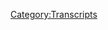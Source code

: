 {{DEFAULTSORT:
    #_TRANSCRIPT_0273:March 5-6, 2019
}}{{Transcript
    | title         = [[273: March 5-6, 2019]]
    | caption       = [https://knowledgefight.libsyn.com/knowledge-fight-march-5-6-2019 Listen to this episode on Libsyn]
    | episodeNumber = [[273: March 5-6, 2019|273]]
    | length        = 02:19:51
}}

{{MessageBox
    | header     = Warning: Bot Generated Content
    | text       = This transcript was automatically generated by transcription software and likely contains many mistakes and misattributions. Please check the audio for definitive quotes, attribution, and context.
    | image      = N3yvass4myg91.webp
    | imagewidth = 50px
    | id         = warning
}}

{{TranscriptBlock
    | name      = Unknown Speaker
    | timestamp = 00:00:00.000
    | text      = Andy in Kansas you're on the air. Thanks for holding
}}

{{TranscriptBlock
    | name      = Unknown Speaker
    | timestamp = 00:00:03.839
    | text      = Hello Alex, I'm a person color. I'm a huge fan. I love your work. I love you. Hey everybody welcome back to knowledge fight
}}

{{TranscriptBlock
    | name      = Unknown Speaker
    | timestamp = 00:00:09.359
    | text      = I'm Dan. I'm George. We're a couple dudes like to sit around drink novelty beverages and talk a little bit about Alex Jones indeed
}}

{{TranscriptBlock
    | name      = Unknown Speaker
    | timestamp = 00:00:15.199
    | text      = We are Dan. Yeah, Jordan. Yeah, did you ever get a grade bumped up? What are you talking about?
}}

{{TranscriptBlock
    | name      = Unknown Speaker
    | timestamp = 00:00:21.440
    | text      = You ever in high school or elementary school? Did you ever like get a teacher to go like oh, no, okay?
}}

{{TranscriptBlock
    | name      = Unknown Speaker
    | timestamp = 00:00:27.379
    | text      = I'll give you a B instead of a C. I'm certain I did, but it's very unmemorable
}}

{{TranscriptBlock
    | name      = Unknown Speaker
    | timestamp = 00:00:32.659
    | text      = The only kind of great thing I can remember that I didn't deserve it all
}}

{{TranscriptBlock
    | name      = Unknown Speaker
    | timestamp = 00:00:36.219
    | text      = I think I probably mentioned this on the show even is I dropped out in my senior year of high school
}}

{{TranscriptBlock
    | name      = Unknown Speaker
    | timestamp = 00:00:40.759
    | text      = But I also skipped like two-thirds of my junior year, right?
}}

{{TranscriptBlock
    | name      = Unknown Speaker
    | timestamp = 00:00:46.359
    | text      = Yeah, it's too depressed and all a mess and so like in that time, of course
}}

{{TranscriptBlock
    | name      = Unknown Speaker
    | timestamp = 00:00:51.920
    | text      = I failed all of the classes. Well, yeah taking yeah in my junior year. Did you fail all of them?
}}

{{TranscriptBlock
    | name      = Unknown Speaker
    | timestamp = 00:00:56.880
    | text      = I didn't I went I showed up and took a couple of the finals and I took my French final
}}

{{TranscriptBlock
    | name      = Unknown Speaker
    | timestamp = 00:01:01.039
    | text      = Yeah, and my teacher was just like you got like a 98% on the final
}}

{{TranscriptBlock
    | name      = Unknown Speaker
    | timestamp = 00:01:05.680
    | text      = I'm just gonna give you credit for the class. I don't even care
}}

{{TranscriptBlock
    | name      = Unknown Speaker
    | timestamp = 00:01:09.400
    | text      = That's it. And I like him
}}

{{TranscriptBlock
    | name      = Unknown Speaker
    | timestamp = 00:01:10.799
    | text      = I also got an A in broadcast production because I was one of the only classes I actually did show up
}}

{{TranscriptBlock
    | name      = Unknown Speaker
    | timestamp = 00:01:15.840
    | text      = Yeah, of course. The teacher was super cool and I could handle that environment
}}

{{TranscriptBlock
    | name      = Unknown Speaker
    | timestamp = 00:01:19.760
    | text      = Even in my depressed state. That's a great backstory for you. You were everything in high school was a
}}

{{TranscriptBlock
    | name      = Unknown Speaker
    | timestamp = 00:01:24.780
    | text      = Disaster but broadcast production and broadcast but there you go. Yep, that's fucking diamond
}}

{{TranscriptBlock
    | name      = Unknown Speaker
    | timestamp = 00:01:30.579
    | text      = And now I'm producing this show where I know a lot about Alex Jones and I only know what you tell me about Alex
}}

{{TranscriptBlock
    | name      = Unknown Speaker
    | timestamp = 00:01:35.060
    | text      = Yeah, that's correct. And I don't know any French
}}

{{TranscriptBlock
    | name      = Unknown Speaker
    | timestamp = 00:01:47.340
    | text      = I was I was just channeling my inner Pierre. I'll say Bien. Yeah, so Jordan today we have a
}}

{{TranscriptBlock
    | name      = Unknown Speaker
    | timestamp = 00:01:52.939
    | text      = monumental
}}

{{TranscriptBlock
    | name      = Unknown Speaker
    | timestamp = 00:01:54.540
    | text      = Episode to go over that will cover the days of March 5th and 6th
}}

{{TranscriptBlock
    | name      = Unknown Speaker
    | timestamp = 00:01:59.459
    | text      = Mm-hmm, just Tuesday and Thursday of this week. If you're if you're paying attention to days of the week
}}

{{TranscriptBlock
    | name      = Unknown Speaker
    | timestamp = 00:02:06.819
    | text      = Crazy bullshit that happens on this show and an announcement that will shake the core of the very info war
}}

{{TranscriptBlock
    | name      = Unknown Speaker
    | timestamp = 00:02:16.500
    | text      = And there's a lot of things that we can speculate about
}}

{{TranscriptBlock
    | name      = Unknown Speaker
    | timestamp = 00:02:18.819
    | text      = What it means why it's happening what's going on and we'll get to that quite a ways down the road
}}

{{TranscriptBlock
    | name      = Unknown Speaker
    | timestamp = 00:02:25.120
    | text      = But before we get to today's episode
}}

{{TranscriptBlock
    | name      = Unknown Speaker
    | timestamp = 00:02:26.680
    | text      = I'd like to give a shout out to a couple of new people who have signed up and are supporting the show, right?
}}

{{TranscriptBlock
    | name      = Unknown Speaker
    | timestamp = 00:02:30.919
    | text      = So first of all, I'd like to say thank you to Hayden with an O. Hey dawn. Hey, hey
}}

{{TranscriptBlock
    | name      = Unknown Speaker
    | timestamp = 00:02:35.879
    | text      = Man, we're bad at anyway. Thank you very much. You are now a policy wonk. I'm a policy wonk. Thank you. Hey, thank you
}}

{{TranscriptBlock
    | name      = Unknown Speaker
    | timestamp = 00:02:42.520
    | text      = Next Nicole. Thank you so much. You are now a policy wonk. I'm a policy wonk. Thank you Nicole
}}

{{TranscriptBlock
    | name      = Unknown Speaker
    | timestamp = 00:02:47.520
    | text      = Thank you very much Nicole next Alex. Thank you so much. You are now a policy wonk. I'm a policy wonk
}}

{{TranscriptBlock
    | name      = Unknown Speaker
    | timestamp = 00:02:53.879
    | text      = That actually is Alex Jones, but it's the British presenter. Oh, okay. Well, that's nice of her. It's not her
}}

{{TranscriptBlock
    | name      = Unknown Speaker
    | timestamp = 00:03:01.240
    | text      = Dylan thank you so much. You are now a policy wonk. I'm a policy wonk. Thank you
}}

{{TranscriptBlock
    | name      = Unknown Speaker
    | timestamp = 00:03:05.439
    | text      = Thank you very much, Dylan and next let's say thank you to somebody who donated on a little bit of an elevated level
}}

{{TranscriptBlock
    | name      = Unknown Speaker
    | timestamp = 00:03:10.699
    | text      = What appreciate it very much. So Clint, thank you so much. You are now a globalist
}}

{{TranscriptBlock
    | name      = Unknown Speaker
    | timestamp = 00:03:15.319
    | text      = I'm a policy wonk
}}

{{TranscriptBlock
    | name      = Unknown Speaker
    | timestamp = 00:03:20.039
    | text      = Someone someone sodomite sent me a bucket of poop daddy shark
}}

{{TranscriptBlock
    | name      = Unknown Speaker
    | timestamp = 00:03:24.960
    | text      = Thank you Clint if you're out there listening and you're thinking hey, I like what these guys do
}}

{{TranscriptBlock
    | name      = Unknown Speaker
    | timestamp = 00:03:29.039
    | text      = I'd like to support the show you can do that by going to our website knowledge fight calm
}}

{{TranscriptBlock
    | name      = Unknown Speaker
    | timestamp = 00:03:32.879
    | text      = There's a button to support the show. We would appreciate it indeed. It would be nice
}}

{{TranscriptBlock
    | name      = Unknown Speaker
    | timestamp = 00:03:36.280
    | text      = Also, I appreciate no one giving us shade about our last episode being pretty short
}}

{{TranscriptBlock
    | name      = Unknown Speaker
    | timestamp = 00:03:40.800
    | text      = We had some scheduling issues and I'm trying to find a new apartment. Yeah
}}

{{TranscriptBlock
    | name      = Unknown Speaker
    | timestamp = 00:03:45.159
    | text      = Sometimes our bandwidth is gonna be a little bit lower than it is normally, but we'll get back to
}}

{{TranscriptBlock
    | name      = Unknown Speaker
    | timestamp = 00:03:51.400
    | text      = Full beefy episodes across the board
}}

{{TranscriptBlock
    | name      = Unknown Speaker
    | timestamp = 00:03:54.199
    | text      = We're just trying to average out the week
}}

{{TranscriptBlock
    | name      = Unknown Speaker
    | timestamp = 00:03:56.159
    | text      = like if we give you a five-hour episode
}}

{{TranscriptBlock
    | name      = Unknown Speaker
    | timestamp = 00:03:58.159
    | text      = Then you got to be fine with it because you're still getting an average of about about nine hours
}}

{{TranscriptBlock
    | name      = Unknown Speaker
    | timestamp = 00:04:02.879
    | text      = Week, man. It's all the same
}}

{{TranscriptBlock
    | name      = Unknown Speaker
    | timestamp = 00:04:04.879
    | text      = The once we get a new knowledge fight HQ will be in much better shape to do things
}}

{{TranscriptBlock
    | name      = Unknown Speaker
    | timestamp = 00:04:11.479
    | text      = There's a lot of stresses in dealing with Chicago real estate and trying to find a new apartment. Yeah, it's a real hassle
}}

{{TranscriptBlock
    | name      = Unknown Speaker
    | timestamp = 00:04:17.560
    | text      = Yeah, it's cutting into my life a little bit. Oh, yeah, and I appreciate people understanding. So
}}

{{TranscriptBlock
    | name      = Unknown Speaker
    | timestamp = 00:04:24.079
    | text      = Jordan today this two-part episode. Well, I mean it's a one part for us, but it's two days, right?
}}

{{TranscriptBlock
    | name      = Unknown Speaker
    | timestamp = 00:04:30.000
    | text      = Fifth and sixth is is crazy. It's a lot of
}}

{{TranscriptBlock
    | name      = Unknown Speaker
    | timestamp = 00:04:34.639
    | text      = lunatic nonsense
}}

{{TranscriptBlock
    | name      = Unknown Speaker
    | timestamp = 00:04:36.160
    | text      = And here is an out-of-context drop from today's show and so a Tommy Robinson is a modern-day Moses
}}

{{TranscriptBlock
    | name      = Unknown Speaker
    | timestamp = 00:04:42.439
    | text      = Oh, oh, that's not a good start. That's not a good start. No, I wouldn't want to do that. No
}}

{{TranscriptBlock
    | name      = Unknown Speaker
    | timestamp = 00:04:47.639
    | text      = But here is how we start things off on March 5th
}}

{{TranscriptBlock
    | name      = Unknown Speaker
    | timestamp = 00:04:52.000
    | text      = We are already Tuesday. It's amazing
}}

{{TranscriptBlock
    | name      = Unknown Speaker
    | timestamp = 00:04:57.000
    | text      = Tuesday March 5th
}}

{{TranscriptBlock
    | name      = Unknown Speaker
    | timestamp = 00:04:59.000
    | text      = and 19
}}

{{TranscriptBlock
    | name      = Unknown Speaker
    | timestamp = 00:05:00.680
    | text      = I'm your host Alex Jones
}}

{{TranscriptBlock
    | name      = Unknown Speaker
    | timestamp = 00:05:02.800
    | text      = Here in the new studio. You've seen us do a lot of live reports and
}}

{{TranscriptBlock
    | name      = Unknown Speaker
    | timestamp = 00:05:06.759
    | text      = Had political coverage of big events
}}

{{TranscriptBlock
    | name      = Unknown Speaker
    | timestamp = 00:05:09.879
    | text      = Like State of the Union here in our new state-of-the-art studio
}}

{{TranscriptBlock
    | name      = Unknown Speaker
    | timestamp = 00:05:13.180
    | text      = We've got three nice studios here now and are ready to start expanding to about 20 hours a day live
}}

{{TranscriptBlock
    | name      = Unknown Speaker
    | timestamp = 00:05:18.800
    | text      = What are you about to drop behind getting that done because?
}}

{{TranscriptBlock
    | name      = Unknown Speaker
    | timestamp = 00:05:21.759
    | text      = All this globalist attempts not to shut us down and block us, but we are moving forward. Thanks to your prayers and thanks for your support
}}

{{TranscriptBlock
    | name      = Unknown Speaker
    | timestamp = 00:05:28.759
    | text      = So Alex has a new studio that he's been saying he's been working on for a really long time
}}

{{TranscriptBlock
    | name      = Unknown Speaker
    | timestamp = 00:05:33.199
    | text      = Yeah, and fine his his dad's basement could be I don't know be moving back in. I just hate this it's been
}}

{{TranscriptBlock
    | name      = Unknown Speaker
    | timestamp = 00:05:40.439
    | text      = So long that he's been saying he's gonna expand to like a 24-hour the style now. He's saying 20 hours
}}

{{TranscriptBlock
    | name      = Unknown Speaker
    | timestamp = 00:05:46.600
    | text      = I don't know why he doesn't go for the extra for your you know
}}

{{TranscriptBlock
    | name      = Unknown Speaker
    | timestamp = 00:05:49.240
    | text      = Go who's gonna fill him when you go halfway a half speed. That's when you get hurt
}}

{{TranscriptBlock
    | name      = Unknown Speaker
    | timestamp = 00:05:53.000
    | text      = Yeah, that was playing football, and I imagine he did as well back when you play football. That's why he got hurt
}}

{{TranscriptBlock
    | name      = Unknown Speaker
    | timestamp = 00:05:59.120
    | text      = I think going 20 hours is the half speed of full-time news network. What is he on now?
}}

{{TranscriptBlock
    | name      = Unknown Speaker
    | timestamp = 00:06:05.319
    | text      = Well you got like what three hours of David Knight
}}

{{TranscriptBlock
    | name      = Unknown Speaker
    | timestamp = 00:06:08.800
    | text      = Three hours four hours of Alex. Oh, maybe it's two of David Knight
}}

{{TranscriptBlock
    | name      = Unknown Speaker
    | timestamp = 00:06:13.060
    | text      = Three four of Alex and two of the war room so eight hours total. I mean well, then 20 hours is a big jump
}}

{{TranscriptBlock
    | name      = Unknown Speaker
    | timestamp = 00:06:19.779
    | text      = Yeah, more than a hundred percent game. I would start with 16 hours. You know what even better than that
}}

{{TranscriptBlock
    | name      = Unknown Speaker
    | timestamp = 00:06:25.540
    | text      = I would start with 12 just put your toes in the water there
}}

{{TranscriptBlock
    | name      = Unknown Speaker
    | timestamp = 00:06:28.540
    | text      = See if you got somebody who can step up better than that roll it back to six
}}

{{TranscriptBlock
    | name      = Unknown Speaker
    | timestamp = 00:06:34.540
    | text      = Quit yeah go home
}}

{{TranscriptBlock
    | name      = Unknown Speaker
    | timestamp = 00:06:36.579
    | text      = I don't believe a word of this
}}

{{TranscriptBlock
    | name      = Unknown Speaker
    | timestamp = 00:06:38.759
    | text      = I mean I believe he has a new studio because he has been talking about that being almost ready for a really long time
}}

{{TranscriptBlock
    | name      = Unknown Speaker
    | timestamp = 00:06:44.379
    | text      = So I believe that they finally finished that studio and are making use of it
}}

{{TranscriptBlock
    | name      = Unknown Speaker
    | timestamp = 00:06:48.500
    | text      = I don't believe he's gonna go to 20 hours a day
}}

{{TranscriptBlock
    | name      = Unknown Speaker
    | timestamp = 00:06:50.339
    | text      = I think that's just the brash talk that he's been going on for a long time
}}

{{TranscriptBlock
    | name      = Unknown Speaker
    | timestamp = 00:06:54.060
    | text      = But the fact that he's in the position that he's in now with like all of this
}}

{{TranscriptBlock
    | name      = Unknown Speaker
    | timestamp = 00:06:59.540
    | text      = Like getting off of all of these platforms
}}

{{TranscriptBlock
    | name      = Unknown Speaker
    | timestamp = 00:07:02.639
    | text      = Everything rolling back. He's talked very openly and even on the Rogan episode
}}

{{TranscriptBlock
    | name      = Unknown Speaker
    | timestamp = 00:07:06.660
    | text      = He was talking about how getting kicked off of like Spotify and iTunes like really hurt him. Yeah, because people just become
}}

{{TranscriptBlock
    | name      = Unknown Speaker
    | timestamp = 00:07:14.819
    | text      = Attenuated or what would be they they just get in a habit of listening
}}

{{TranscriptBlock
    | name      = Unknown Speaker
    | timestamp = 00:07:19.259
    | text      = Through mediums like that and when you disrupt that information stream, they don't think about it to be like
}}

{{TranscriptBlock
    | name      = Unknown Speaker
    | timestamp = 00:07:25.819
    | text      = Oh, I need to remember to go listen to nobody goes to the second page of Google
}}

{{TranscriptBlock
    | name      = Unknown Speaker
    | timestamp = 00:07:29.620
    | text      = Right or that or if you subscribe extra click you're more likely to listen to it
}}

{{TranscriptBlock
    | name      = Unknown Speaker
    | timestamp = 00:07:34.480
    | text      = And when that subscription isn't there anymore, you're not necessarily gonna go to the web page
}}

{{TranscriptBlock
    | name      = Unknown Speaker
    | timestamp = 00:07:38.459
    | text      = There's some laziness and so Alex even talked about how like that really hurt them and stuff like that
}}

{{TranscriptBlock
    | name      = Unknown Speaker
    | timestamp = 00:07:42.860
    | text      = So if you think about how much money he had to have lost from all of that going away
}}

{{TranscriptBlock
    | name      = Unknown Speaker
    | timestamp = 00:07:48.379
    | text      = It's it's huge. And so the idea that he's talking about expanding is this new studio that just strikes me as
}}

{{TranscriptBlock
    | name      = Unknown Speaker
    | timestamp = 00:07:55.480
    | text      = Blustery nonsense he'd already paid for the studio and this is posturing right or very clear indication that he has some sort of
}}

{{TranscriptBlock
    | name      = Unknown Speaker
    | timestamp = 00:08:02.860
    | text      = benefactor massive amount of
}}

{{TranscriptBlock
    | name      = Unknown Speaker
    | timestamp = 00:08:06.300
    | text      = Could be dark money or an angel investor
}}

{{TranscriptBlock
    | name      = Unknown Speaker
    | timestamp = 00:08:08.300
    | text      = Right, right keeping him afloat could be Peter teal right why Buckley found a bucket of gold that would be I don't know
}}

{{TranscriptBlock
    | name      = Unknown Speaker
    | timestamp = 00:08:15.420
    | text      = Luckily lives the type of life where he might just find a bucket of gold, right?
}}

{{TranscriptBlock
    | name      = Unknown Speaker
    | timestamp = 00:08:18.899
    | text      = That's obvious that sort of thing strikes me as that being a possibility
}}

{{TranscriptBlock
    | name      = Unknown Speaker
    | timestamp = 00:08:23.259
    | text      = But that's not the most important thing. Did you know that Jim Baker started selling buckets of gold?
}}

{{TranscriptBlock
    | name      = Unknown Speaker
    | timestamp = 00:08:28.740
    | text      = I don't don't doubt that at all. It'll last the apocalypse. So that's not the most important thing that happens in the intro to this episode
}}

{{TranscriptBlock
    | name      = Unknown Speaker
    | timestamp = 00:08:35.419
    | text      = I should tell you the most important thing is that Alex is wearing a cowboy hat
}}

{{TranscriptBlock
    | name      = Unknown Speaker
    | timestamp = 00:08:39.899
    | text      = Oh god, and I thought I'd celebrate the new studio today by wearing a Stetson open road cowboy hat silverbelly
}}

{{TranscriptBlock
    | name      = Unknown Speaker
    | timestamp = 00:08:46.580
    | text      = This is the same hat. My dad's dad wore his whole life and I knew him
}}

{{TranscriptBlock
    | name      = Unknown Speaker
    | timestamp = 00:08:51.500
    | text      = and I got reminded of these that the Paul Watson's here in town and
}}

{{TranscriptBlock
    | name      = Unknown Speaker
    | timestamp = 00:08:55.580
    | text      = About it was like 15 years ago that Paul has a whole different personality when you put a cowboy hat on him
}}

{{TranscriptBlock
    | name      = Unknown Speaker
    | timestamp = 00:09:02.019
    | text      = And so we're gonna put a cowboy hat on him and get his grucking sheepish imitation
}}

{{TranscriptBlock
    | name      = Unknown Speaker
    | timestamp = 00:09:07.220
    | text      = We know from listening to 2009 2008 episodes that it's Steve Watson who Alex believes into doing a cowboy impression
}}

{{TranscriptBlock
    | name      = Unknown Speaker
    | timestamp = 00:09:14.419
    | text      = Alex's mist up mixed up Watson brothers. I believe right or maybe he just did it to both of them. Yeah
}}

{{TranscriptBlock
    | name      = Unknown Speaker
    | timestamp = 00:09:20.620
    | text      = He is a dick. Yeah, that is that's that's that's fair
}}

{{TranscriptBlock
    | name      = Unknown Speaker
    | timestamp = 00:09:23.419
    | text      = So Paul Joseph Watson is in town
}}

{{TranscriptBlock
    | name      = Unknown Speaker
    | timestamp = 00:09:25.539
    | text      = He is in no longer occupied Texas visiting Austin having a hangout with Alex
}}

{{TranscriptBlock
    | name      = Unknown Speaker
    | timestamp = 00:09:31.419
    | text      = Why well, here's the thing we could play a lot of games with this. There's a lot of possibilities
}}

{{TranscriptBlock
    | name      = Unknown Speaker
    | timestamp = 00:09:37.379
    | text      = Number one we could be speculative and we could say this means something right because Paul Joseph Watson almost never leaves the United Kingdom
}}

{{TranscriptBlock
    | name      = Unknown Speaker
    | timestamp = 00:09:45.340
    | text      = Yeah, he almost never comes to Austin
}}

{{TranscriptBlock
    | name      = Unknown Speaker
    | timestamp = 00:09:47.500
    | text      = I think in the time that I've been listening
}}

{{TranscriptBlock
    | name      = Unknown Speaker
    | timestamp = 00:09:49.139
    | text      = Maybe twice before I've seen him come to Austin. Mm-hmm and you could imagine like well
}}

{{TranscriptBlock
    | name      = Unknown Speaker
    | timestamp = 00:09:54.419
    | text      = Maybe Alex knows something's coming Rogers under a gag order
}}

{{TranscriptBlock
    | name      = Unknown Speaker
    | timestamp = 00:09:57.740
    | text      = He can't do the war room anymore, which Alex brings up later in this episode
}}

{{TranscriptBlock
    | name      = Unknown Speaker
    | timestamp = 00:10:01.659
    | text      = Of course Roger can't even do any in four shows anymore. So he's gone and we're still
}}

{{TranscriptBlock
    | name      = Unknown Speaker
    | timestamp = 00:10:07.379
    | text      = Right, and so Alex might need Paul
}}

{{TranscriptBlock
    | name      = Unknown Speaker
    | timestamp = 00:10:10.039
    | text      = Yeah to come and we speculate about that or there's the very simple explanation that Paul was at CPAC
}}

{{TranscriptBlock
    | name      = Unknown Speaker
    | timestamp = 00:10:15.460
    | text      = So he all that makes he might have come for that and while he's in the United States come hang out with Alex pay
}}

{{TranscriptBlock
    | name      = Unknown Speaker
    | timestamp = 00:10:22.100
    | text      = Pay face service would let Paul Joseph Watson
}}

{{TranscriptBlock
    | name      = Unknown Speaker
    | timestamp = 00:10:25.919
    | text      = No, he was like Laura Loomer and all them just hanging around which hurts the argument that he was coming for that
}}

{{TranscriptBlock
    | name      = Unknown Speaker
    | timestamp = 00:10:32.340
    | text      = Yeah, and last year he talked about how CPAC is a bunch of cucks. Well, I mean, you know not wrong
}}

{{TranscriptBlock
    | name      = Unknown Speaker
    | timestamp = 00:10:38.440
    | text      = It doesn't seem like the sort of thing that would get him out of the United Kingdom. I'm playing coy
}}

{{TranscriptBlock
    | name      = Unknown Speaker
    | timestamp = 00:10:42.580
    | text      = I know the answer gods damn you but but there's a lot of possibilities
}}

{{TranscriptBlock
    | name      = Unknown Speaker
    | timestamp = 00:10:46.980
    | text      = Yeah, you know there's this could mean something or it could just be he's coming to CPAC. I'm leaning towards it doesn't mean anything
}}

{{TranscriptBlock
    | name      = Unknown Speaker
    | timestamp = 00:10:53.139
    | text      = Well, we will have to see based on your based on your teas. It does mean that Alex is wearing a fucking sweet cowboy
}}

{{TranscriptBlock
    | name      = Unknown Speaker
    | timestamp = 00:10:59.460
    | text      = That's true. So that's cool. So Alex gets to his lead story of the day and guess what it involves pornography
}}

{{TranscriptBlock
    | name      = Unknown Speaker
    | timestamp = 00:11:05.899
    | text      = Would you believe oh is it we're talking Bolsonaro, baby? Nope. What? No, we're not this is from this is from
}}

{{TranscriptBlock
    | name      = Unknown Speaker
    | timestamp = 00:11:13.700
    | text      = Oh, this is from Tuesday. Well, I mean he could know cuz that was Tuesday night shit. No, so no
}}

{{TranscriptBlock
    | name      = Unknown Speaker
    | timestamp = 00:11:19.659
    | text      = It's not about that now Alex sent Bolsonaro the video that he tweeted later, right?
}}

{{TranscriptBlock
    | name      = Unknown Speaker
    | timestamp = 00:11:27.299
    | text      = Listen you ever hear of a golden shower
}}

{{TranscriptBlock
    | name      = Unknown Speaker
    | timestamp = 00:11:29.740
    | text      = So Alex has a big story out of the UK that he wants to talk about and it has to do with them
}}

{{TranscriptBlock
    | name      = Unknown Speaker
    | timestamp = 00:11:34.799
    | text      = Creating a new system to try and get kids to not be able to access porn on the internet
}}

{{TranscriptBlock
    | name      = Unknown Speaker
    | timestamp = 00:11:40.320
    | text      = I have some thoughts about that
}}

{{TranscriptBlock
    | name      = Unknown Speaker
    | timestamp = 00:11:42.039
    | text      = But my chief thought is what Alex is about to say is stupid and inaccurate the headlines on info wars comm as well
}}

{{TranscriptBlock
    | name      = Unknown Speaker
    | timestamp = 00:11:49.320
    | text      = UK
}}

{{TranscriptBlock
    | name      = Unknown Speaker
    | timestamp = 00:11:50.519
    | text      = blocks all porn that's
}}

{{TranscriptBlock
    | name      = Unknown Speaker
    | timestamp = 00:11:52.820
    | text      = free or free porn blocked free porn blocked in the UK you go to info wars comm
}}

{{TranscriptBlock
    | name      = Unknown Speaker
    | timestamp = 00:11:59.679
    | text      = free porn everywhere headline that
}}

{{TranscriptBlock
    | name      = Unknown Speaker
    | timestamp = 00:12:02.200
    | text      = The
}}

{{TranscriptBlock
    | name      = Unknown Speaker
    | timestamp = 00:12:03.879
    | text      = The national move in the UK to ban quote free porn is really an internet tax and internet tracking
}}

{{TranscriptBlock
    | name      = Unknown Speaker
    | timestamp = 00:12:11.840
    | text      = Systems, so this is it
}}

{{TranscriptBlock
    | name      = Unknown Speaker
    | timestamp = 00:12:14.679
    | text      = This is the plan and I told folks a couple years ago when they were talking about it that this is what's being implemented
}}

{{TranscriptBlock
    | name      = Unknown Speaker
    | timestamp = 00:12:21.960
    | text      = But it's sold. It's just oh
}}

{{TranscriptBlock
    | name      = Unknown Speaker
    | timestamp = 00:12:23.960
    | text      = You pay the government and then they put software on your computer that watches what you do and you give them your ID your passport
}}

{{TranscriptBlock
    | name      = Unknown Speaker
    | timestamp = 00:12:31.559
    | text      = And now you can go look at any porn you want. So I'm gonna say that again
}}

{{TranscriptBlock
    | name      = Unknown Speaker
    | timestamp = 00:12:35.399
    | text      = Don't like a drug the government is going to have a dossier you do
}}

{{TranscriptBlock
    | name      = Unknown Speaker
    | timestamp = 00:12:39.480
    | text      = But publicly you're gonna opt into a dossier
}}

{{TranscriptBlock
    | name      = Unknown Speaker
    | timestamp = 00:12:43.600
    | text      = Very dirty what porn you're watching by definition so you and your wife it's Saturday night you go in you turn on the television
}}

{{TranscriptBlock
    | name      = Unknown Speaker
    | timestamp = 00:12:50.159
    | text      = You go into the internet and you pull up whatever your wife. I love this story. That's how it works. That's how it works
}}

{{TranscriptBlock
    | name      = Unknown Speaker
    | timestamp = 00:12:57.120
    | text      = Now you've got another partner in the bedroom with you. It's called the British government now you understand. It's coming here
}}

{{TranscriptBlock
    | name      = Unknown Speaker
    | timestamp = 00:13:03.799
    | text      = This is the model. Is that a three-way then or how many people are in Parliament?
}}

{{TranscriptBlock
    | name      = Unknown Speaker
    | timestamp = 00:13:08.360
    | text      = That's a lot of menage a lot also
}}

{{TranscriptBlock
    | name      = Unknown Speaker
    | timestamp = 00:13:11.600
    | text      = None very few of whom you would want to be in bed with no only Boris Johnson Boris Johnson for the novel
}}

{{TranscriptBlock
    | name      = Unknown Speaker
    | timestamp = 00:13:18.399
    | text      = He's a bit chunky for my taste
}}

{{TranscriptBlock
    | name      = Unknown Speaker
    | timestamp = 00:13:24.360
    | text      = It's not a gender thing it's just a Boris thing so here's the thing I can't handle that hair and that gut the UK isn't
}}

{{TranscriptBlock
    | name      = Unknown Speaker
    | timestamp = 00:13:30.600
    | text      = banning porn
}}

{{TranscriptBlock
    | name      = Unknown Speaker
    | timestamp = 00:13:31.720
    | text      = They're putting into place an age verification
}}

{{TranscriptBlock
    | name      = Unknown Speaker
    | timestamp = 00:13:33.759
    | text      = System that will require people to prove their age on an age ID
}}

{{TranscriptBlock
    | name      = Unknown Speaker
    | timestamp = 00:13:36.840
    | text      = System by prove by providing their license or passport in order to access free porn sites on the internet like porn hub
}}

{{TranscriptBlock
    | name      = Unknown Speaker
    | timestamp = 00:13:43.480
    | text      = You yeah, and that sort of yeah
}}

{{TranscriptBlock
    | name      = Unknown Speaker
    | timestamp = 00:13:45.120
    | text      = They will only be required to do this one time as the cookies in their browser will retain that
}}

{{TranscriptBlock
    | name      = Unknown Speaker
    | timestamp = 00:13:49.840
    | text      = Verification and not require it to be put in every time they click on a new porn site ah they won't allow private
}}

{{TranscriptBlock
    | name      = Unknown Speaker
    | timestamp = 00:13:55.679
    | text      = Browsing that is bullshit. No, but I think I think that you can I'm not
}}

{{TranscriptBlock
    | name      = Unknown Speaker
    | timestamp = 00:14:02.720
    | text      = I do know from reading this that
}}

{{TranscriptBlock
    | name      = Unknown Speaker
    | timestamp = 00:14:05.240
    | text      = There isn't a software that you put on your computer. Yeah, of course not that would be crazy. That's an inaccurate
}}

{{TranscriptBlock
    | name      = Unknown Speaker
    | timestamp = 00:14:10.559
    | text      = Part of this so this makes some sense although
}}

{{TranscriptBlock
    | name      = Unknown Speaker
    | timestamp = 00:14:13.279
    | text      = I think it's a little bit of a clunky system like if you have a shared computer your kids could still easily slip through if
}}

{{TranscriptBlock
    | name      = Unknown Speaker
    | timestamp = 00:14:18.559
    | text      = You verify your browser there are other ways that it seems pretty obvious ways that you get around this
}}

{{TranscriptBlock
    | name      = Unknown Speaker
    | timestamp = 00:14:24.080
    | text      = But that's not really the big issue the big concern
}}

{{TranscriptBlock
    | name      = Unknown Speaker
    | timestamp = 00:14:26.559
    | text      = I would imagine would be privacy if you give the government your passport and get an ID code they can obviously
}}

{{TranscriptBlock
    | name      = Unknown Speaker
    | timestamp = 00:14:31.720
    | text      = Track all the porn you look at and that does sound kind of scary
}}

{{TranscriptBlock
    | name      = Unknown Speaker
    | timestamp = 00:14:35.320
    | text      = Luckily the government thought about that and offered another way users can get an age ID
}}

{{TranscriptBlock
    | name      = Unknown Speaker
    | timestamp = 00:14:39.799
    | text      = from an article in the Sun quote as well as registering with age ID Brits will also be able to access porn sites using a
}}

{{TranscriptBlock
    | name      = Unknown Speaker
    | timestamp = 00:14:46.980
    | text      = Voucher you can buy from high street shops
}}

{{TranscriptBlock
    | name      = Unknown Speaker
    | timestamp = 00:14:49.480
    | text      = Thousands of shops will offer a special ID cards which users can use to link to an app known as Portis the report is they?
}}

{{TranscriptBlock
    | name      = Unknown Speaker
    | timestamp = 00:14:56.399
    | text      = Can then log in porn is that they can log in?
}}

{{TranscriptBlock
    | name      = Unknown Speaker
    | timestamp = 00:14:59.840
    | text      = Having to hand over their email address. There's an anonymity with those cards and vouchers
}}

{{TranscriptBlock
    | name      = Unknown Speaker
    | timestamp = 00:15:04.559
    | text      = Yeah, you can buy from any one of a thousand shops in the UK
}}

{{TranscriptBlock
    | name      = Unknown Speaker
    | timestamp = 00:15:09.919
    | text      = There's a system that they've built into the program to provide a layer of privacy
}}

{{TranscriptBlock
    | name      = Unknown Speaker
    | timestamp = 00:15:13.639
    | text      = While still ideally working towards making it harder for kids to find porn. I don't think it's worthwhile
}}

{{TranscriptBlock
    | name      = Unknown Speaker
    | timestamp = 00:15:18.799
    | text      = I think you're fighting an uphill battle, but at the same time. I kind of understand you know it
}}

{{TranscriptBlock
    | name      = Unknown Speaker
    | timestamp = 00:15:23.519
    | text      = It's insanely easy for people to find porn and if you want to like back in the day when it was much harder when there
}}

{{TranscriptBlock
    | name      = Unknown Speaker
    | timestamp = 00:15:30.039
    | text      = Were just like magazines and stuff like yeah that you would wander into the forest and find right, but that was all random
}}

{{TranscriptBlock
    | name      = Unknown Speaker
    | timestamp = 00:15:35.399
    | text      = Yeah
}}

{{TranscriptBlock
    | name      = Unknown Speaker
    | timestamp = 00:15:35.759
    | text      = It was easier to restrict access to it
}}

{{TranscriptBlock
    | name      = Unknown Speaker
    | timestamp = 00:15:38.639
    | text      = to those sorts of things and now with the internet the way it is if you still want to make it a rule that this
}}

{{TranscriptBlock
    | name      = Unknown Speaker
    | timestamp = 00:15:43.879
    | text      = This stuff is prohibited to people under 18 you do need to come up with a new novel system
}}

{{TranscriptBlock
    | name      = Unknown Speaker
    | timestamp = 00:15:49.759
    | text      = To a to be able to do that right because functionally it's not a rule no like it when I'm gonna be I'm gonna
}}

{{TranscriptBlock
    | name      = Unknown Speaker
    | timestamp = 00:15:56.000
    | text      = Tell you this right now Dan
}}

{{TranscriptBlock
    | name      = Unknown Speaker
    | timestamp = 00:15:57.159
    | text      = I committed a crime when I was 16, and they had that little are you 18 yes or no button?
}}

{{TranscriptBlock
    | name      = Unknown Speaker
    | timestamp = 00:16:02.519
    | text      = Oh, I pressed yes look behind you
}}

{{TranscriptBlock
    | name      = Unknown Speaker
    | timestamp = 00:16:05.840
    | text      = This has been a two-year sting operation my name's not
}}

{{TranscriptBlock
    | name      = Unknown Speaker
    | timestamp = 00:16:11.639
    | text      = My name's poor Dan
}}

{{TranscriptBlock
    | name      = Unknown Speaker
    | timestamp = 00:16:14.159
    | text      = Portis
}}

{{TranscriptBlock
    | name      = Unknown Speaker
    | timestamp = 00:16:15.679
    | text      = Yeah, look a hundred percent. It's so easy you just click on something
}}

{{TranscriptBlock
    | name      = Unknown Speaker
    | timestamp = 00:16:20.080
    | text      = We'll take your word for it. Yeah. Yeah, it's just them covering their asses
}}

{{TranscriptBlock
    | name      = Unknown Speaker
    | timestamp = 00:16:24.240
    | text      = It's not them actually stopping and now with these two sides and stuff like that
}}

{{TranscriptBlock
    | name      = Unknown Speaker
    | timestamp = 00:16:28.000
    | text      = There isn't even that landing page where you have to say you're an adult. No. Why would so it's uh I?
}}

{{TranscriptBlock
    | name      = Unknown Speaker
    | timestamp = 00:16:33.240
    | text      = Get it I get I get it, but I also think it's probably ineffective
}}

{{TranscriptBlock
    | name      = Unknown Speaker
    | timestamp = 00:16:36.899
    | text      = But the arguments towards like it creating a dossier of people's habits and stuff like that
}}

{{TranscriptBlock
    | name      = Unknown Speaker
    | timestamp = 00:16:41.759
    | text      = Yeah, is they have parts of the system that are in place specifically to assuage that concern
}}

{{TranscriptBlock
    | name      = Unknown Speaker
    | timestamp = 00:16:48.840
    | text      = Yeah, so I suppose the only thing that I would say my only take on this which is look whatever you guys do
}}

{{TranscriptBlock
    | name      = Unknown Speaker
    | timestamp = 00:16:56.120
    | text      = Whatever you feel is right
}}

{{TranscriptBlock
    | name      = Unknown Speaker
    | timestamp = 00:16:58.919
    | text      = But if there's one thing I know about humanity from reading all of human history
}}

{{TranscriptBlock
    | name      = Unknown Speaker
    | timestamp = 00:17:04.119
    | text      = They will find it is that you will not defeat porn no matter how much you fight against porn right no matter
}}

{{TranscriptBlock
    | name      = Unknown Speaker
    | timestamp = 00:17:09.759
    | text      = How much you struggle porn wins it people have a drive towards?
}}

{{TranscriptBlock
    | name      = Unknown Speaker
    | timestamp = 00:17:14.519
    | text      = Sexuality sexual expression and no matter how much you try and repress it in whatever form it
}}

{{TranscriptBlock
    | name      = Unknown Speaker
    | timestamp = 00:17:20.480
    | text      = it fights through one of the ways that so many books that the church band got around in Europe during the
}}

{{TranscriptBlock
    | name      = Unknown Speaker
    | timestamp = 00:17:27.920
    | text      = You know 1400s to 1800s or whatever. It is is there was a massive a
}}

{{TranscriptBlock
    | name      = Unknown Speaker
    | timestamp = 00:17:33.759
    | text      = ring of porn distribution like it just and it was just like a
}}

{{TranscriptBlock
    | name      = Unknown Speaker
    | timestamp = 00:17:37.680
    | text      = of weird illuminated texts, you know, but that ring was so huge that stuff like the
}}

{{TranscriptBlock
    | name      = Unknown Speaker
    | timestamp = 00:17:46.160
    | text      = Bible literally the Bible which people weren't even allowed to read because the the use was restricted was also being sent along with
}}

{{TranscriptBlock
    | name      = Unknown Speaker
    | timestamp = 00:17:53.680
    | text      = Tits, you know like all of that underground distribution for you're not gonna win against porn and for all of its exploitive character at periods
}}

{{TranscriptBlock
    | name      = Unknown Speaker
    | timestamp = 00:18:00.960
    | text      = Throughout the porn industry's history. It has always also been like even what you're describing is a piece of the vanguard of speech
}}

{{TranscriptBlock
    | name      = Unknown Speaker
    | timestamp = 00:18:08.079
    | text      = Yeah, that porn has been on
}}

{{TranscriptBlock
    | name      = Unknown Speaker
    | timestamp = 00:18:10.720
    | text      = The tip of it's the tip of the spear in many ways
}}

{{TranscriptBlock
    | name      = Unknown Speaker
    | timestamp = 00:18:14.240
    | text      = Of a lot of that free speech that is an apt metaphor. Yeah, try trying to fight it too hard on on on
}}

{{TranscriptBlock
    | name      = Unknown Speaker
    | timestamp = 00:18:22.039
    | text      = On many fronts is yeah, it generally ends up being a battle. You don't want to fight, right?
}}

{{TranscriptBlock
    | name      = Unknown Speaker
    | timestamp = 00:18:27.680
    | text      = It ends up becoming a whole mess, especially because the times they've tried in terms of our government. It becomes like this
}}

{{TranscriptBlock
    | name      = Unknown Speaker
    | timestamp = 00:18:33.480
    | text      = Confusing non. I know it when I see it. Like what does that even fucking mean right definitionally?
}}

{{TranscriptBlock
    | name      = Unknown Speaker
    | timestamp = 00:18:38.000
    | text      = You'll never really be able to nail down. What is pornographic? I will tell you that a
}}

{{TranscriptBlock
    | name      = Unknown Speaker
    | timestamp = 00:18:43.880
    | text      = Video of somebody peeing on somebody in Carnival while they jerk off. Mm-hmm. I'm gonna go with that's probably porn
}}

{{TranscriptBlock
    | name      = Unknown Speaker
    | timestamp = 00:18:49.480
    | text      = Yeah, I think so. I would say that
}}

{{TranscriptBlock
    | name      = Unknown Speaker
    | timestamp = 00:18:53.200
    | text      = It's on the line
}}

{{TranscriptBlock
    | name      = Unknown Speaker
    | timestamp = 00:18:55.200
    | text      = So in this next clip Alex is certain that the UK isn't just trying to stop kids
}}

{{TranscriptBlock
    | name      = Unknown Speaker
    | timestamp = 00:19:01.359
    | text      = From looking at pornography as their stated objective would lead you to believe
}}

{{TranscriptBlock
    | name      = Unknown Speaker
    | timestamp = 00:19:06.759
    | text      = Because he knows more about these people. Okay, but any claims
}}

{{TranscriptBlock
    | name      = Unknown Speaker
    | timestamp = 00:19:10.880
    | text      = That the government of the UK or the US government or anybody trying to defend kids from porn is asinine
}}

{{TranscriptBlock
    | name      = Unknown Speaker
    | timestamp = 00:19:16.680
    | text      = Because I've got stories right here in my stack
}}

{{TranscriptBlock
    | name      = Unknown Speaker
    | timestamp = 00:19:19.240
    | text      = aggressive promotion of homosexuality
}}

{{TranscriptBlock
    | name      = Unknown Speaker
    | timestamp = 00:19:21.240
    | text      = School stops LGBT lesson. Fuck the backlash from angry angry parents being reported by the Daily Mail
}}

{{TranscriptBlock
    | name      = Unknown Speaker
    | timestamp = 00:19:28.799
    | text      = By RT and others and you learn it's Muslims
}}

{{TranscriptBlock
    | name      = Unknown Speaker
    | timestamp = 00:19:31.319
    | text      = So say what you want about Muslims who throw gays off buildings and cut women's genitals off. I disagree with that
}}

{{TranscriptBlock
    | name      = Unknown Speaker
    | timestamp = 00:19:36.599
    | text      = I'm a libertarian, but I don't think you should have LGBT P
}}

{{TranscriptBlock
    | name      = Unknown Speaker
    | timestamp = 00:19:41.559
    | text      = Sexualizing kids. That's the pedophile side of that which if some groups are officially adopting the P now
}}

{{TranscriptBlock
    | name      = Unknown Speaker
    | timestamp = 00:19:47.000
    | text      = They're saying yes, we are pedophilia. No, Jerry Bolsonaro is uh, hey
}}

{{TranscriptBlock
    | name      = Unknown Speaker
    | timestamp = 00:19:52.119
    | text      = That's really gonna ride that horse for a while. Oh, there's the PP. Yeah. Yeah, let's let that die now
}}

{{TranscriptBlock
    | name      = Unknown Speaker
    | timestamp = 00:19:57.839
    | text      = Let's just become a runner for the whole show. Okay. Sorry about that. So
}}

{{TranscriptBlock
    | name      = Unknown Speaker
    | timestamp = 00:20:02.079
    | text      = The story that Alex is talking about here is about a school in Saltsley or Saltley
}}

{{TranscriptBlock
    | name      = Unknown Speaker
    | timestamp = 00:20:08.119
    | text      = Birmingham in the UK where students were being taught about LGBT issues of the goal of curbing homophobia early in their lives
}}

{{TranscriptBlock
    | name      = Unknown Speaker
    | timestamp = 00:20:14.240
    | text      = this educational program was being taught by a man named Andrew Moffett who interestingly is one of ten teachers out of all the teachers in
}}

{{TranscriptBlock
    | name      = Unknown Speaker
    | timestamp = 00:20:21.640
    | text      = The world who is on a short list to win the Varkey Foundation global teacher prize for best teacher in the world
}}

{{TranscriptBlock
    | name      = Unknown Speaker
    | timestamp = 00:20:28.599
    | text      = There were over 10,000 nominees from 179 countries for this honor and he's one of the top 10 best teachers in the world
}}

{{TranscriptBlock
    | name      = Unknown Speaker
    | timestamp = 00:20:36.319
    | text      = Yeah, because he's a pornographer. He's not
}}

{{TranscriptBlock
    | name      = Unknown Speaker
    | timestamp = 00:20:38.839
    | text      = A Moffett created a program called no outsiders that seeks to promote tolerance and understanding in school-aged children
}}

{{TranscriptBlock
    | name      = Unknown Speaker
    | timestamp = 00:20:45.039
    | text      = Which was based on his extensive study in the field of education
}}

{{TranscriptBlock
    | name      = Unknown Speaker
    | timestamp = 00:20:48.480
    | text      = Unfortunately, he ended up getting a ton of threats from Muslim and Christian parents who felt that his program was sexual
}}

{{TranscriptBlock
    | name      = Unknown Speaker
    | timestamp = 00:20:54.079
    | text      = Which is kind of an indication that these parents could have used a program like Moffett's back when they were in school
}}

{{TranscriptBlock
    | name      = Unknown Speaker
    | timestamp = 00:20:58.920
    | text      = Right for his part Moffett is taking all the backlash and stride. He was quoted in the Guardian as saying quote
}}

{{TranscriptBlock
    | name      = Unknown Speaker
    | timestamp = 00:21:04.319
    | text      = I'm quite pragmatic
}}

{{TranscriptBlock
    | name      = Unknown Speaker
    | timestamp = 00:21:05.440
    | text      = We've got to find a way to engage parents on some issues that may that mainly find challenging
}}

{{TranscriptBlock
    | name      = Unknown Speaker
    | timestamp = 00:21:10.359
    | text      = Yes at the moment. We're having challenges in my own school, but it's about not running away from those challenges
}}

{{TranscriptBlock
    | name      = Unknown Speaker
    | timestamp = 00:21:15.680
    | text      = What alternative is there?
}}

{{TranscriptBlock
    | name      = Unknown Speaker
    | timestamp = 00:21:17.400
    | text      = so you have this situation where there were a bunch of parents who complained about this program that was writing to
}}

{{TranscriptBlock
    | name      = Unknown Speaker
    | timestamp = 00:21:24.519
    | text      = Write the promote tolerance and I will go on record as saying they can all go fuck themselves. I understand their position
}}

{{TranscriptBlock
    | name      = Unknown Speaker
    | timestamp = 00:21:30.960
    | text      = I understand where they're coming from and they should also go fuck themselves. There were parents who complained it's our Christian parents who complained
}}

{{TranscriptBlock
    | name      = Unknown Speaker
    | timestamp = 00:21:37.759
    | text      = But the story is largely reported as like tons of Muslim parents because it was in a largely Muslim school, right?
}}

{{TranscriptBlock
    | name      = Unknown Speaker
    | timestamp = 00:21:44.119
    | text      = Right, so that that part of it is kind of superfluous to it just being religious parents
}}

{{TranscriptBlock
    | name      = Unknown Speaker
    | timestamp = 00:21:50.559
    | text      = Yeah, didn't like this being in the school
}}

{{TranscriptBlock
    | name      = Unknown Speaker
    | timestamp = 00:21:52.799
    | text      = I'm sure the study I'm sure the people writing the article definitely had their own little bit of it was Muslims who were you know
}}

{{TranscriptBlock
    | name      = Unknown Speaker
    | timestamp = 00:22:00.319
    | text      = They there was a little bit of that there Alex certainly includes that in his editorial position
}}

{{TranscriptBlock
    | name      = Unknown Speaker
    | timestamp = 00:22:05.400
    | text      = So the issue here is that the school ended up kowtowing to the pressure and they removed it from the curriculum
}}

{{TranscriptBlock
    | name      = Unknown Speaker
    | timestamp = 00:22:11.920
    | text      = I hate people and
}}

{{TranscriptBlock
    | name      = Unknown Speaker
    | timestamp = 00:22:13.799
    | text      = So, I mean, I think it's I think it's pretty terrible. But even if you're Alex the problem solved
}}

{{TranscriptBlock
    | name      = Unknown Speaker
    | timestamp = 00:22:19.519
    | text      = I mean that program is kicked out of schools. So or at least that school
}}

{{TranscriptBlock
    | name      = Unknown Speaker
    | timestamp = 00:22:23.480
    | text      = Yeah, even if you're Alex the world is a worse place. So good for you. You fucking piece of shit, right?
}}

{{TranscriptBlock
    | name      = Unknown Speaker
    | timestamp = 00:22:28.559
    | text      = And so Alex thinks that the only reason that these like he seems to be operating under the assumption that at this school the program
}}

{{TranscriptBlock
    | name      = Unknown Speaker
    | timestamp = 00:22:35.720
    | text      = Still continues, but because these Muslim people made a big stink about it. They were allowed
}}

{{TranscriptBlock
    | name      = Unknown Speaker
    | timestamp = 00:22:41.759
    | text      = To get out of the program. Yeah, like the parents the Muslim parents
}}

{{TranscriptBlock
    | name      = Unknown Speaker
    | timestamp = 00:22:46.640
    | text      = Complained and so Muslim just oh my god Christians are still oh my god
}}

{{TranscriptBlock
    | name      = Unknown Speaker
    | timestamp = 00:22:51.839
    | text      = I hate him right and that leads him to say some things that are real dumb
}}

{{TranscriptBlock
    | name      = Unknown Speaker
    | timestamp = 00:22:55.400
    | text      = I mean if that happened at the park you go to jail of a man walked over at the park
}}

{{TranscriptBlock
    | name      = Unknown Speaker
    | timestamp = 00:22:59.440
    | text      = While you're sitting there grilling hamburgers and said I'm gonna teach your daughter and your son about sex
}}

{{TranscriptBlock
    | name      = Unknown Speaker
    | timestamp = 00:23:04.279
    | text      = Did you breathe a green pervert but now it's done officially by the school. It's okay
}}

{{TranscriptBlock
    | name      = Unknown Speaker
    | timestamp = 00:23:08.759
    | text      = so meanwhile just today you've got massive arrest of giant Islamic grooming gangs of little girls and
}}

{{TranscriptBlock
    | name      = Unknown Speaker
    | timestamp = 00:23:15.000
    | text      = Then you've got the leftist allied with radical Islam saying come on in do whatever you want
}}

{{TranscriptBlock
    | name      = Unknown Speaker
    | timestamp = 00:23:19.799
    | text      = But now the Muslims are saying hey kind of teach my five-year-old how to give a blowjob
}}

{{TranscriptBlock
    | name      = Unknown Speaker
    | timestamp = 00:23:23.640
    | text      = It's what they teach in in UK schools or that he's gonna put a dress on him
}}

{{TranscriptBlock
    | name      = Unknown Speaker
    | timestamp = 00:23:28.000
    | text      = And so now the left's saying it's okay Muslims can opt out
}}

{{TranscriptBlock
    | name      = Unknown Speaker
    | timestamp = 00:23:31.720
    | text      = But no one else can and you'll be arrested if you're not a Muslim so see
}}

{{TranscriptBlock
    | name      = Unknown Speaker
    | timestamp = 00:23:35.200
    | text      = This is how the whole leftist system works total and complete tyranny
}}

{{TranscriptBlock
    | name      = Unknown Speaker
    | timestamp = 00:23:39.519
    | text      = None of that is true not as of the response to the school's program
}}

{{TranscriptBlock
    | name      = Unknown Speaker
    | timestamp = 00:23:43.119
    | text      = And I was curious about this idea that he was putting forth about the idea that just recently there was a large
}}

{{TranscriptBlock
    | name      = Unknown Speaker
    | timestamp = 00:23:48.640
    | text      = Muslim grooming gang that got arrested
}}

{{TranscriptBlock
    | name      = Unknown Speaker
    | timestamp = 00:23:50.640
    | text      = Mm-hmm pedophile grooming gang so in the last month or so there have been two stories about groups of child abusers who have been arrested
}}

{{TranscriptBlock
    | name      = Unknown Speaker
    | timestamp = 00:23:57.720
    | text      = by groups of child abusers one story in the Daily Mail talks about
}}

{{TranscriptBlock
    | name      = Unknown Speaker
    | timestamp = 00:24:02.559
    | text      = Five men and one women a woman being arrested in Bury
}}

{{TranscriptBlock
    | name      = Unknown Speaker
    | timestamp = 00:24:06.240
    | text      = And the Epoch Times ran a story about 33 men being arrested for sexually abusing children between 2002 and 2005 in West
}}

{{TranscriptBlock
    | name      = Unknown Speaker
    | timestamp = 00:24:14.099
    | text      = Yorkshire those are the only big stories that you can really find from recent times about England and groups
}}

{{TranscriptBlock
    | name      = Unknown Speaker
    | timestamp = 00:24:21.420
    | text      = Engaged in child exploitation
}}

{{TranscriptBlock
    | name      = Unknown Speaker
    | timestamp = 00:24:23.259
    | text      = Neither of these stories includes any indication or even insinuation as to the race or religious persuasion of those arrested
}}

{{TranscriptBlock
    | name      = Unknown Speaker
    | timestamp = 00:24:29.539
    | text      = And this brings us to an important piece of the equation
}}

{{TranscriptBlock
    | name      = Unknown Speaker
    | timestamp = 00:24:32.940
    | text      = right-wing manipulation of a serious issue for political gain
}}

{{TranscriptBlock
    | name      = Unknown Speaker
    | timestamp = 00:24:36.460
    | text      = There's a prevailing idea that a vast majority of grooming gang behavior is perpetrated by Asian individuals the demographic category in the
}}

{{TranscriptBlock
    | name      = Unknown Speaker
    | timestamp = 00:24:44.339
    | text      = United Kingdom that involves people of Middle Eastern descent
}}

{{TranscriptBlock
    | name      = Unknown Speaker
    | timestamp = 00:24:47.539
    | text      = This is based on a report put out by the think-tank Quilliam that purported to show that
}}

{{TranscriptBlock
    | name      = Unknown Speaker
    | timestamp = 00:24:52.420
    | text      = 84% of grooming gang offenders are quote of Pakistani origin with Muslim heritage
}}

{{TranscriptBlock
    | name      = Unknown Speaker
    | timestamp = 00:24:57.099
    | text      = This is accepted as gospel by people in the xenophobic hyper nationalist bent folks like Tommy Robinson and Alex Jones and Moses
}}

{{TranscriptBlock
    | name      = Unknown Speaker
    | timestamp = 00:25:05.019
    | text      = I'll sure and Moses sure however people who have reviewed their report have found some serious problems with it
}}

{{TranscriptBlock
    | name      = Unknown Speaker
    | timestamp = 00:25:11.259
    | text      = The largest is that quote green lies the grooming gang offender is not a legal designation that exists in the United Kingdom
}}

{{TranscriptBlock
    | name      = Unknown Speaker
    | timestamp = 00:25:18.140
    | text      = The behavior that it describes group-based child sexual exploitation could be counted as any number of offenses depending on
}}

{{TranscriptBlock
    | name      = Unknown Speaker
    | timestamp = 00:25:25.579
    | text      = Investigatory circumstances yeah, so it goes to like what was actually being happened here
}}

{{TranscriptBlock
    | name      = Unknown Speaker
    | timestamp = 00:25:30.140
    | text      = Are you conspiring to prostitute somebody right? Are you actually assaulting the child that sort of thing right all right?
}}

{{TranscriptBlock
    | name      = Unknown Speaker
    | timestamp = 00:25:36.180
    | text      = So according to the Guardian quote nazir
}}

{{TranscriptBlock
    | name      = Unknown Speaker
    | timestamp = 00:25:39.339
    | text      = Afzal is the crown prosecutor services former lead on child sexual abuse and the prosecutor most responsible for bringing down grooming gangs
}}

{{TranscriptBlock
    | name      = Unknown Speaker
    | timestamp = 00:25:46.900
    | text      = The media he observes pounce pounces on cases involving Asians
}}

{{TranscriptBlock
    | name      = Unknown Speaker
    | timestamp = 00:25:51.539
    | text      = But often ignores those involving white perpetrators surprise
}}

{{TranscriptBlock
    | name      = Unknown Speaker
    | timestamp = 00:25:54.940
    | text      = They go on to point out that an offender's ethnicity is often only recorded when they're non-white
}}

{{TranscriptBlock
    | name      = Unknown Speaker
    | timestamp = 00:25:59.779
    | text      = Which makes studying the system right even more complicated surprise?
}}

{{TranscriptBlock
    | name      = Unknown Speaker
    | timestamp = 00:26:03.559
    | text      = Quilliam claimed to have found 58 cases of grooming gang arrests between 2005 and 2017
}}

{{TranscriptBlock
    | name      = Unknown Speaker
    | timestamp = 00:26:09.380
    | text      = But problematically the child exploitation and online protection center found 57 cases of groups group-based
}}

{{TranscriptBlock
    | name      = Unknown Speaker
    | timestamp = 00:26:16.019
    | text      = Child sexual exploitation arrests in just 2012 which calls into serious question how thorough
}}

{{TranscriptBlock
    | name      = Unknown Speaker
    | timestamp = 00:26:22.420
    | text      = Quilliam was with their data sets the group regressive left media did a completely savage takedown of this study
}}

{{TranscriptBlock
    | name      = Unknown Speaker
    | timestamp = 00:26:28.940
    | text      = Which cuts through all the problems and their definitions sources methodology analysis and everything else about the report?
}}

{{TranscriptBlock
    | name      = Unknown Speaker
    | timestamp = 00:26:35.779
    | text      = Including links to stories of over a hundred white perpetrators that match quilliams data requirements were completely ignored by the report a list
}}

{{TranscriptBlock
    | name      = Unknown Speaker
    | timestamp = 00:26:44.180
    | text      = That the regressive left media compiled in quote less than half a day. Yeah, that sounds right
}}

{{TranscriptBlock
    | name      = Unknown Speaker
    | timestamp = 00:26:49.460
    | text      = They just completely ignored all this well
}}

{{TranscriptBlock
    | name      = Unknown Speaker
    | timestamp = 00:26:51.420
    | text      = Yeah
}}

{{TranscriptBlock
    | name      = Unknown Speaker
    | timestamp = 00:26:51.619
    | text      = Why wouldn't you so if you were a fucking propagandist piece of shit who wanted to demonize?
}}

{{TranscriptBlock
    | name      = Unknown Speaker
    | timestamp = 00:26:56.299
    | text      = Another race Ella Cockbane a lecturer in security and crime science and an expert on child sexual exploitation
}}

{{TranscriptBlock
    | name      = Unknown Speaker
    | timestamp = 00:27:03.180
    | text      = All right, hold the fucking phone
}}

{{TranscriptBlock
    | name      = Unknown Speaker
    | timestamp = 00:27:05.819
    | text      = Are you just gonna make fun of names?
}}

{{TranscriptBlock
    | name      = Unknown Speaker
    | timestamp = 00:27:07.180
    | text      = No
}}

{{TranscriptBlock
    | name      = Unknown Speaker
    | timestamp = 00:27:07.640
    | text      = I'm just saying that that's a that's like a weird
}}

{{TranscriptBlock
    | name      = Unknown Speaker
    | timestamp = 00:27:10.099
    | text      = Nominative determinism kind of thing where your name kind of been you know like I'm a baker because of like
}}

{{TranscriptBlock
    | name      = Unknown Speaker
    | timestamp = 00:27:15.500
    | text      = My name's my name's Baker
}}

{{TranscriptBlock
    | name      = Unknown Speaker
    | timestamp = 00:27:19.460
    | text      = It's just nominative determinism, I'm just sorry I'm sorry it's not my fault
}}

{{TranscriptBlock
    | name      = Unknown Speaker
    | timestamp = 00:27:23.819
    | text      = I didn't do it so she speculated the quilliam put out this report out of a desire for funding and if that's the case it
}}

{{TranscriptBlock
    | name      = Unknown Speaker
    | timestamp = 00:27:30.099
    | text      = worked they received
}}

{{TranscriptBlock
    | name      = Unknown Speaker
    | timestamp = 00:27:31.940
    | text      = $20,000 from Sam Harris and over a million dollars in a grant from the John Templeton Foundation
}}

{{TranscriptBlock
    | name      = Unknown Speaker
    | timestamp = 00:27:37.539
    | text      = interestingly a peer-reviewed study in
}}

{{TranscriptBlock
    | name      = Unknown Speaker
    | timestamp = 00:27:39.940
    | text      = Association today found that the Templeton Foundation was part of a network of foundations that quotes supplied funds to the five
}}

{{TranscriptBlock
    | name      = Unknown Speaker
    | timestamp = 00:27:46.839
    | text      = organizations involved in actively mobilizing tea party activists
}}

{{TranscriptBlock
    | name      = Unknown Speaker
    | timestamp = 00:27:50.259
    | text      = Templeton even financed a group called let freedom ring which was deeply involved in tea party activity and
}}

{{TranscriptBlock
    | name      = Unknown Speaker
    | timestamp = 00:27:57.500
    | text      = Templeton junior the head of the foundation was listed in a 2011 Mother Jones piece as being among the donors
}}

{{TranscriptBlock
    | name      = Unknown Speaker
    | timestamp = 00:28:03.900
    | text      = Lauded at a coke industry seminar as having given over a million dollars to coke-aligned causes if he did nothing else
}}

{{TranscriptBlock
    | name      = Unknown Speaker
    | timestamp = 00:28:11.180
    | text      = That would be enough to know he was an evil piece of shit
}}

{{TranscriptBlock
    | name      = Unknown Speaker
    | timestamp = 00:28:13.420
    | text      = Hmm, well, I mean it was his dad who started the whole foundation
}}

{{TranscriptBlock
    | name      = Unknown Speaker
    | timestamp = 00:28:16.440
    | text      = But the junior is yeah be more active in a lot of this stuff. This is the Overton window shifting to bigotry Jordan
}}

{{TranscriptBlock
    | name      = Unknown Speaker
    | timestamp = 00:28:24.180
    | text      = billionaires finance shady
}}

{{TranscriptBlock
    | name      = Unknown Speaker
    | timestamp = 00:28:25.720
    | text      = Organizations to put out terrible studies to give cover to extremists like Tommy Robinson and Alex Jones
}}

{{TranscriptBlock
    | name      = Unknown Speaker
    | timestamp = 00:28:30.500
    | text      = So they can work to distract the public from working to actually solve the world's biggest problem namely that there are billionaires
}}

{{TranscriptBlock
    | name      = Unknown Speaker
    | timestamp = 00:28:37.259
    | text      = But I think what's probably the most important part about all this is the victims voices that are lost in the shuffle
}}

{{TranscriptBlock
    | name      = Unknown Speaker
    | timestamp = 00:28:43.660
    | text      = They're basically just being used as props by these bigots to run their anti-diversity scams and that is a tragedy
}}

{{TranscriptBlock
    | name      = Unknown Speaker
    | timestamp = 00:28:50.859
    | text      = The independent ran a piece in March 2018 written by a woman who survived being kidnapped and abused by the Rotherdam
}}

{{TranscriptBlock
    | name      = Unknown Speaker
    | timestamp = 00:28:57.619
    | text      = Rotherham grooming gang and I think her perspective is one that Alex needs to hear quote in mid in mainland Europe
}}

{{TranscriptBlock
    | name      = Unknown Speaker
    | timestamp = 00:29:05.579
    | text      = Conflict surrounding immigrants and refugees has been fueled by stories of women being raped by migrants
}}

{{TranscriptBlock
    | name      = Unknown Speaker
    | timestamp = 00:29:10.380
    | text      = people have been call calling for violent action against any Muslims and have declared war on Islam as
}}

{{TranscriptBlock
    | name      = Unknown Speaker
    | timestamp = 00:29:16.380
    | text      = Someone who has experienced life inside a grooming gang
}}

{{TranscriptBlock
    | name      = Unknown Speaker
    | timestamp = 00:29:18.900
    | text      = I can tell you with certainty that none of this is likely to make a difference to the behaviors of groomers
}}

{{TranscriptBlock
    | name      = Unknown Speaker
    | timestamp = 00:29:24.059
    | text      = Like terrorists, they firmly believe that their crimes the crimes they carry out are justified by their religious beliefs
}}

{{TranscriptBlock
    | name      = Unknown Speaker
    | timestamp = 00:29:29.740
    | text      = If anything rising anti-muslim hate will probably make groomers stronger in their convictions and drive ordinary young Muslim men towards
}}

{{TranscriptBlock
    | name      = Unknown Speaker
    | timestamp = 00:29:37.579
    | text      = fundamentalism grooming gangs and terrorism
}}

{{TranscriptBlock
    | name      = Unknown Speaker
    | timestamp = 00:29:40.079
    | text      = Of course, my main perpetrator quoted scriptures from the Quran to me as he beat me
}}

{{TranscriptBlock
    | name      = Unknown Speaker
    | timestamp = 00:29:44.900
    | text      = However, almost identical scriptures and then parentheses about the stoning to death of virgins who don't scream when they're raped can also be found
}}

{{TranscriptBlock
    | name      = Unknown Speaker
    | timestamp = 00:29:52.859
    | text      = In the Bible the problem isn't the text itself. It's how it's fundamentally interpreted
}}

{{TranscriptBlock
    | name      = Unknown Speaker
    | timestamp = 00:29:57.539
    | text      = In fact, there are many cases of Bible quotes being used to justify terrible human injustices
}}

{{TranscriptBlock
    | name      = Unknown Speaker
    | timestamp = 00:30:02.420
    | text      = Like what slavery like the enslavement of people from Africa odd anti-semitism anti-violence towards LGBT people
}}

{{TranscriptBlock
    | name      = Unknown Speaker
    | timestamp = 00:30:08.480
    | text      = No
}}

{{TranscriptBlock
    | name      = Unknown Speaker
    | timestamp = 00:30:08.740
    | text      = all the major world religions including
}}

{{TranscriptBlock
    | name      = Unknown Speaker
    | timestamp = 00:30:11.059
    | text      = Hinduism and Buddhism have also at some point or at some time been associated with extreme human rights abuses against men women and children
}}

{{TranscriptBlock
    | name      = Unknown Speaker
    | timestamp = 00:30:18.140
    | text      = Well, I'm I am are no I experienced horrific religiously sanctioned sexual violence and torture
}}

{{TranscriptBlock
    | name      = Unknown Speaker
    | timestamp = 00:30:24.140
    | text      = So I definitely believe that we need to be aware of religious extremism is something potentially harmful so that we can protect people from it
}}

{{TranscriptBlock
    | name      = Unknown Speaker
    | timestamp = 00:30:31.700
    | text      = but for Tommy Robinson and his followers to focus on an entire religion based on a cruel misinterpretation of some scriptures by some people is
}}

{{TranscriptBlock
    | name      = Unknown Speaker
    | timestamp = 00:30:40.420
    | text      = Unhelpful to say the least many of his religious theories and conjecture are not anything I can relate to in my real life experience
}}

{{TranscriptBlock
    | name      = Unknown Speaker
    | timestamp = 00:30:48.779
    | text      = So what we walk away from all that with is this idea about grooming gangs is generally used as propaganda
}}

{{TranscriptBlock
    | name      = Unknown Speaker
    | timestamp = 00:30:56.660
    | text      = against Muslims based on this
}}

{{TranscriptBlock
    | name      = Unknown Speaker
    | timestamp = 00:30:59.339
    | text      = dubious
}}

{{TranscriptBlock
    | name      = Unknown Speaker
    | timestamp = 00:31:00.900
    | text      = origin and
}}

{{TranscriptBlock
    | name      = Unknown Speaker
    | timestamp = 00:31:02.339
    | text      = Dubiously written report by the equilibrium think tank
}}

{{TranscriptBlock
    | name      = Unknown Speaker
    | timestamp = 00:31:05.700
    | text      = Yeah
}}

{{TranscriptBlock
    | name      = Unknown Speaker
    | timestamp = 00:31:05.980
    | text      = and then people who have experienced this have a different perspective on it than people who
}}

{{TranscriptBlock
    | name      = Unknown Speaker
    | timestamp = 00:31:12.059
    | text      = Like Tommy Robinson are trying to create a career out of fighting against
}}

{{TranscriptBlock
    | name      = Unknown Speaker
    | timestamp = 00:31:17.500
    | text      = Muslims
}}

{{TranscriptBlock
    | name      = Unknown Speaker
    | timestamp = 00:31:19.519
    | text      = Using people like this survivor right as a shield from criticism
}}

{{TranscriptBlock
    | name      = Unknown Speaker
    | timestamp = 00:31:23.700
    | text      = could you at any point actually try to stop the
}}

{{TranscriptBlock
    | name      = Unknown Speaker
    | timestamp = 00:31:27.619
    | text      = theoretical
}}

{{TranscriptBlock
    | name      = Unknown Speaker
    | timestamp = 00:31:30.279
    | text      = Epidemic caused by Muslims or do you just really want to hate Muslims?
}}

{{TranscriptBlock
    | name      = Unknown Speaker
    | timestamp = 00:31:34.900
    | text      = I think it's it's so fucking infuriated it is and do you know if the thing that makes it even more obvious?
}}

{{TranscriptBlock
    | name      = Unknown Speaker
    | timestamp = 00:31:41.779
    | text      = The the the whole reason behind the the hatred of the LG
}}

{{TranscriptBlock
    | name      = Unknown Speaker
    | timestamp = 00:31:46.880
    | text      = LGTP
}}

{{TranscriptBlock
    | name      = Unknown Speaker
    | timestamp = 00:31:48.119
    | text      = LGTP
}}

{{TranscriptBlock
    | name      = Unknown Speaker
    | timestamp = 00:31:49.160
    | text      = God, damn it. Wow. I cannot say LGBT LG
}}

{{TranscriptBlock
    | name      = Unknown Speaker
    | timestamp = 00:31:53.160
    | text      = God, um the point the point being he is saying like oh this this program to
}}

{{TranscriptBlock
    | name      = Unknown Speaker
    | timestamp = 00:32:00.480
    | text      = talk to kids about
}}

{{TranscriptBlock
    | name      = Unknown Speaker
    | timestamp = 00:32:02.400
    | text      = the LGBTQ community
}}

{{TranscriptBlock
    | name      = Unknown Speaker
    | timestamp = 00:32:05.160
    | text      = It's clearly teaching them oral sex, which is like no you're obviously
}}

{{TranscriptBlock
    | name      = Unknown Speaker
    | timestamp = 00:32:10.079
    | text      = You're obviously signaling that your real problem. I was gonna hold off on that conversation. Yes. He says something way worse. Oh, of course
}}

{{TranscriptBlock
    | name      = Unknown Speaker
    | timestamp = 00:32:17.319
    | text      = He thinks it's gross and he thinks you can't possibly think that people's
}}

{{TranscriptBlock
    | name      = Unknown Speaker
    | timestamp = 00:32:21.920
    | text      = identities are intrinsically sexual
}}

{{TranscriptBlock
    | name      = Unknown Speaker
    | timestamp = 00:32:24.839
    | text      = Yeah, because it's the only way that Alex can understand that exactly so yeah
}}

{{TranscriptBlock
    | name      = Unknown Speaker
    | timestamp = 00:32:28.799
    | text      = It's not just like hey if you see two dudes hanging out, uh, you know be cool like that's it
}}

{{TranscriptBlock
    | name      = Unknown Speaker
    | timestamp = 00:32:34.440
    | text      = That's the program more or less not like hey, here's how you blow somebody. You're gonna want to put an ice cube
}}

{{TranscriptBlock
    | name      = Unknown Speaker
    | timestamp = 00:32:39.839
    | text      = It's not fucking Maxim magazine. No, god damn it. Yep
}}

{{TranscriptBlock
    | name      = Unknown Speaker
    | timestamp = 00:32:43.799
    | text      = So I think all that's gross
}}

{{TranscriptBlock
    | name      = Unknown Speaker
    | timestamp = 00:32:45.640
    | text      = I think what he's doing is gross and I think that when you look into the
}}

{{TranscriptBlock
    | name      = Unknown Speaker
    | timestamp = 00:32:49.279
    | text      = Realities about these issues that he's talking about it becomes more clear how gross it is
}}

{{TranscriptBlock
    | name      = Unknown Speaker
    | timestamp = 00:32:53.880
    | text      = Yeah, and when you read the stories of people who are involved, it's very tragic and it is a real issue
}}

{{TranscriptBlock
    | name      = Unknown Speaker
    | timestamp = 00:32:59.480
    | text      = But you're never going to solve the issue if you focus on just like this is all Muslims doing it
}}

{{TranscriptBlock
    | name      = Unknown Speaker
    | timestamp = 00:33:04.819
    | text      = Let's crack down on Muslims and stuff like that is there are group based child exploiters in the world, right?
}}

{{TranscriptBlock
    | name      = Unknown Speaker
    | timestamp = 00:33:11.359
    | text      = You just have to deal with that reality and then work on how you deal with that and it's such the
}}

{{TranscriptBlock
    | name      = Unknown Speaker
    | timestamp = 00:33:17.279
    | text      = Like it is not a religion
}}

{{TranscriptBlock
    | name      = Unknown Speaker
    | timestamp = 00:33:20.480
    | text      = It's not the text
}}

{{TranscriptBlock
    | name      = Unknown Speaker
    | timestamp = 00:33:22.359
    | text      = people are going to find a way to
}}

{{TranscriptBlock
    | name      = Unknown Speaker
    | timestamp = 00:33:24.400
    | text      = Pervert any text into something that can be used as a bludgeon towards people
}}

{{TranscriptBlock
    | name      = Unknown Speaker
    | timestamp = 00:33:29.160
    | text      = They don't like I mean you and I both have been in like literature classes in our lives and had workshops and stuff like that
}}

{{TranscriptBlock
    | name      = Unknown Speaker
    | timestamp = 00:33:35.359
    | text      = And just from like reading a book like you read
}}

{{TranscriptBlock
    | name      = Unknown Speaker
    | timestamp = 00:33:38.960
    | text      = I don't know why I keep bringing up a hundred years of solitude on this show. I know that's a weird one
}}

{{TranscriptBlock
    | name      = Unknown Speaker
    | timestamp = 00:33:42.839
    | text      = But it's one that I it's I read in a workshop setting. So maybe that's why it sticks out more in my right
}}

{{TranscriptBlock
    | name      = Unknown Speaker
    | timestamp = 00:33:47.519
    | text      = Right, but even a book like that
}}

{{TranscriptBlock
    | name      = Unknown Speaker
    | timestamp = 00:33:49.279
    | text      = I know there's magical realism to it and what-have-you but even that you sit down and
}}

{{TranscriptBlock
    | name      = Unknown Speaker
    | timestamp = 00:33:53.880
    | text      = Someone could read it and take away one thing and you could take an entirely different thing away
}}

{{TranscriptBlock
    | name      = Unknown Speaker
    | timestamp = 00:33:58.000
    | text      = Yeah, is that Marquez's fault? Is that the the book's fault? Right? Is it you bring something different to it?
}}

{{TranscriptBlock
    | name      = Unknown Speaker
    | timestamp = 00:34:05.799
    | text      = And you can interpret
}}

{{TranscriptBlock
    | name      = Unknown Speaker
    | timestamp = 00:34:07.799
    | text      = even novels
}}

{{TranscriptBlock
    | name      = Unknown Speaker
    | timestamp = 00:34:09.800
    | text      = Profoundly differently than somebody else. Yeah, there's only one book that I think everybody interprets the same way
}}

{{TranscriptBlock
    | name      = Unknown Speaker
    | timestamp = 00:34:15.599
    | text      = And that's a separate piece. Have you ever read that? No
}}

{{TranscriptBlock
    | name      = Unknown Speaker
    | timestamp = 00:34:19.920
    | text      = It's a book that everybody pretty much interprets as being terrible. Okay. Yeah
}}

{{TranscriptBlock
    | name      = Unknown Speaker
    | timestamp = 00:34:26.280
    | text      = Think the same thing is said about guerrilla mindset. Yeah
}}

{{TranscriptBlock
    | name      = Unknown Speaker
    | timestamp = 00:34:31.000
    | text      = So in this next clip, that's not true
}}

{{TranscriptBlock
    | name      = Unknown Speaker
    | timestamp = 00:34:32.880
    | text      = It's actually a really good book
}}

{{TranscriptBlock
    | name      = Unknown Speaker
    | timestamp = 00:34:33.800
    | text      = But when you're like 16 and you read it, you're like fuck you
}}

{{TranscriptBlock
    | name      = Unknown Speaker
    | timestamp = 00:34:36.440
    | text      = But then later on you read it and you're like, oh shit. This is actually pretty great. It is infuriating
}}

{{TranscriptBlock
    | name      = Unknown Speaker
    | timestamp = 00:34:40.719
    | text      = It's continuing Alex brags about going on Rogan and then he implies that he's got something else in the works. I
}}

{{TranscriptBlock
    | name      = Unknown Speaker
    | timestamp = 00:34:48.199
    | text      = Didn't tell you I was going on Joe Rogan. We just snuck attack
}}

{{TranscriptBlock
    | name      = Unknown Speaker
    | timestamp = 00:34:52.239
    | text      = Tell you there's a bunch of other sneak attacks coming very soon. Josh is big sneaky snake bigger
}}

{{TranscriptBlock
    | name      = Unknown Speaker
    | timestamp = 00:34:58.119
    | text      = Don't worry. One of them is not him coming on our show
}}

{{TranscriptBlock
    | name      = Unknown Speaker
    | timestamp = 00:35:00.920
    | text      = That will not be one of this unless he literally sneak attacks us. Yeah, he shows up
}}

{{TranscriptBlock
    | name      = Unknown Speaker
    | timestamp = 00:35:07.079
    | text      = Yeah, if he shows up and breaks through your door, I think I still have control over hitting the boop
}}

{{TranscriptBlock
    | name      = Unknown Speaker
    | timestamp = 00:35:12.880
    | text      = He's a big guy. That's true. He's very violent. He's very violent. Yeah, who knows?
}}

{{TranscriptBlock
    | name      = Unknown Speaker
    | timestamp = 00:35:18.239
    | text      = so I told you to hold your tongue a tiny bit on that idea that you were putting forth about the
}}

{{TranscriptBlock
    | name      = Unknown Speaker
    | timestamp = 00:35:23.280
    | text      = Him interpreting all of these school programs as being sexual and it was because this next clip where he gets real gross
}}

{{TranscriptBlock
    | name      = Unknown Speaker
    | timestamp = 00:35:29.960
    | text      = It's oh, it's Muslims
}}

{{TranscriptBlock
    | name      = Unknown Speaker
    | timestamp = 00:35:32.280
    | text      = They're upset that there's grown adults talking to their five-year-old sons and daughters about their sexual preference because kids aren't thinking about that
}}

{{TranscriptBlock
    | name      = Unknown Speaker
    | timestamp = 00:35:39.559
    | text      = I mean if a dad or mom started asking their five-year-old about
}}

{{TranscriptBlock
    | name      = Unknown Speaker
    | timestamp = 00:35:43.039
    | text      = Have you heard about?
}}

{{TranscriptBlock
    | name      = Unknown Speaker
    | timestamp = 00:35:44.800
    | text      = Shado masochism heard about sex changes in children. Have you heard about?
}}

{{TranscriptBlock
    | name      = Unknown Speaker
    | timestamp = 00:35:49.039
    | text      = Fisting is what they teach five-year-olds. The kids are like what and you're they're just totally screwing them up
}}

{{TranscriptBlock
    | name      = Unknown Speaker
    | timestamp = 00:35:54.480
    | text      = I mean, it's irrevocable pedophilic assault, but it's all done by the leftist social engineers. So it's all a okay
}}

{{TranscriptBlock
    | name      = Unknown Speaker
    | timestamp = 00:36:02.039
    | text      = Can you imagine that like can you imagine anybody being like hey child? What do you think about fisting?
}}

{{TranscriptBlock
    | name      = Unknown Speaker
    | timestamp = 00:36:10.280
    | text      = Sammy Sammy, what do you think about fisting that I don't know how to add yet
}}

{{TranscriptBlock
    | name      = Unknown Speaker
    | timestamp = 00:36:14.840
    | text      = That's so fucked up even that he thinks that's the like that's his fake version of what yeah
}}

{{TranscriptBlock
    | name      = Unknown Speaker
    | timestamp = 00:36:19.639
    | text      = Yeah, that's so fucked up. Even his evil globalists would be like whoa guys. Let's let's calm it down
}}

{{TranscriptBlock
    | name      = Unknown Speaker
    | timestamp = 00:36:25.760
    | text      = What what good until they're nine? Yeah, I
}}

{{TranscriptBlock
    | name      = Unknown Speaker
    | timestamp = 00:36:29.679
    | text      = Just oh god, it's weird. It's very weird. Um, it's it's it's so like I really
}}

{{TranscriptBlock
    | name      = Unknown Speaker
    | timestamp = 00:36:36.079
    | text      = Like listen to that and get bummed out by sexual preference
}}

{{TranscriptBlock
    | name      = Unknown Speaker
    | timestamp = 00:36:39.800
    | text      = Like the the word sexual being in there as opposed is not divorced from fucking right?
}}

{{TranscriptBlock
    | name      = Unknown Speaker
    | timestamp = 00:36:46.280
    | text      = It is it is a gender. Well, it's not divorced from fucking for him. And that's right big deal exactly
}}

{{TranscriptBlock
    | name      = Unknown Speaker
    | timestamp = 00:36:53.559
    | text      = That's the thing
}}

{{TranscriptBlock
    | name      = Unknown Speaker
    | timestamp = 00:36:54.880
    | text      = It's also because it can be misconstrued by even right regular dumb people, right?
}}

{{TranscriptBlock
    | name      = Unknown Speaker
    | timestamp = 00:37:00.239
    | text      = Not not crazy lunatic dumb people
}}

{{TranscriptBlock
    | name      = Unknown Speaker
    | timestamp = 00:37:02.440
    | text      = He can't disentangle in his mind the idea that anyone would teach people about
}}

{{TranscriptBlock
    | name      = Unknown Speaker
    | timestamp = 00:37:07.639
    | text      = Like gay people existing and it not be like them having conversation. We're like, it's fun to suck dick. Yeah
}}

{{TranscriptBlock
    | name      = Unknown Speaker
    | timestamp = 00:37:18.280
    | text      = What do you imagine also, that's rude
}}

{{TranscriptBlock
    | name      = Unknown Speaker
    | timestamp = 00:37:21.400
    | text      = It should be it can be fun to suck dicks, but not all the time. Well, it's yeah
}}

{{TranscriptBlock
    | name      = Unknown Speaker
    | timestamp = 00:37:27.639
    | text      = That's what he imagines. He imagines. It's like like some sort of indoctrination
}}

{{TranscriptBlock
    | name      = Unknown Speaker
    | timestamp = 00:37:31.880
    | text      = Mm-hmm type thing where it's like well here now we have a PowerPoint presentation on felting
}}

{{TranscriptBlock
    | name      = Unknown Speaker
    | timestamp = 00:37:36.840
    | text      = Yeah, it's not that's not the the real world
}}

{{TranscriptBlock
    | name      = Unknown Speaker
    | timestamp = 00:37:39.440
    | text      = I would I would be interested in a PowerPoint presentation on felting though. It would be talked to my guy
}}

{{TranscriptBlock
    | name      = Unknown Speaker
    | timestamp = 00:37:49.639
    | text      = Take that it shouldn't be a running joke
}}

{{TranscriptBlock
    | name      = Unknown Speaker
    | timestamp = 00:37:53.119
    | text      = So in this next clip Alex gets super weird because as we discussed earlier this idea that
}}

{{TranscriptBlock
    | name      = Unknown Speaker
    | timestamp = 00:37:59.000
    | text      = He's putting forth about the the idea that Muslim parents complained about this now Muslims can get out of this
}}

{{TranscriptBlock
    | name      = Unknown Speaker
    | timestamp = 00:38:06.119
    | text      = Gay indoctrination or whatever Christians Christians can't and he's assuming because he hasn't read any of these articles that only
}}

{{TranscriptBlock
    | name      = Unknown Speaker
    | timestamp = 00:38:14.199
    | text      = Muslims complained about this stuff right? He's now decided that Muslims are real cool. Oh
}}

{{TranscriptBlock
    | name      = Unknown Speaker
    | timestamp = 00:38:21.480
    | text      = This is one of okay, this is one of the weirdest turns we're gonna take a harsh turn this makes no sense
}}

{{TranscriptBlock
    | name      = Unknown Speaker
    | timestamp = 00:38:28.320
    | text      = And I don't think he's gonna be able to keep this up
}}

{{TranscriptBlock
    | name      = Unknown Speaker
    | timestamp = 00:38:30.760
    | text      = But that time but it does tell you where his truest bigotries lie. Uh-huh. Well
}}

{{TranscriptBlock
    | name      = Unknown Speaker
    | timestamp = 00:38:37.760
    | text      = I'm gonna say it right now on air. I
}}

{{TranscriptBlock
    | name      = Unknown Speaker
    | timestamp = 00:38:41.920
    | text      = Take my hat off to the Islamic Muslim community of the UK
}}

{{TranscriptBlock
    | name      = Unknown Speaker
    | timestamp = 00:38:47.199
    | text      = Because they're the only groups consistently protesting and saying no
}}

{{TranscriptBlock
    | name      = Unknown Speaker
    | timestamp = 00:38:51.320
    | text      = To children as young as three years of age being taught
}}

{{TranscriptBlock
    | name      = Unknown Speaker
    | timestamp = 00:38:54.480
    | text      = that they're active that boys are girls that girls are boys and they've been protesting and saying no to the
}}

{{TranscriptBlock
    | name      = Unknown Speaker
    | timestamp = 00:39:01.760
    | text      = pedophile
}}

{{TranscriptBlock
    | name      = Unknown Speaker
    | timestamp = 00:39:03.239
    | text      = pedophile
}}

{{TranscriptBlock
    | name      = Unknown Speaker
    | timestamp = 00:39:04.599
    | text      = cult that runs the UK and
}}

{{TranscriptBlock
    | name      = Unknown Speaker
    | timestamp = 00:39:06.880
    | text      = So I salute
}}

{{TranscriptBlock
    | name      = Unknown Speaker
    | timestamp = 00:39:10.519
    | text      = The Muslims in the UK for being better people than the average British citizen and
}}

{{TranscriptBlock
    | name      = Unknown Speaker
    | timestamp = 00:39:16.079
    | text      = Better than the police and better than the government that's run by pedophiles. That is weird
}}

{{TranscriptBlock
    | name      = Unknown Speaker
    | timestamp = 00:39:20.719
    | text      = That is really weird because you know what he's doing. He's saluting them for being sufficiently homophobic. Yeah
}}

{{TranscriptBlock
    | name      = Unknown Speaker
    | timestamp = 00:39:27.920
    | text      = Yeah, he's creating false versions of what he thinks the UK Muslim community is and then being like, yeah
}}

{{TranscriptBlock
    | name      = Unknown Speaker
    | timestamp = 00:39:35.320
    | text      = You went from like a week ago being like Muslims throw acid in people's faces
}}

{{TranscriptBlock
    | name      = Unknown Speaker
    | timestamp = 00:39:40.480
    | text      = And they're the only ones who kill people to be like you gotta give it up to throws. They throw gays off buildings
}}

{{TranscriptBlock
    | name      = Unknown Speaker
    | timestamp = 00:39:46.199
    | text      = Yeah, he's a grooming. They're just efficiently better for throwing gays. God
}}

{{TranscriptBlock
    | name      = Unknown Speaker
    | timestamp = 00:39:52.599
    | text      = It's so fucking terrifying to continue listening to this because this is present-day Alex
}}

{{TranscriptBlock
    | name      = Unknown Speaker
    | timestamp = 00:39:57.960
    | text      = Like you you want to live in 29 and 2019 and this was the man we're fucking past you
}}

{{TranscriptBlock
    | name      = Unknown Speaker
    | timestamp = 00:40:04.880
    | text      = We're done with your bullshit and it's like nope. Guess what? It's still there
}}

{{TranscriptBlock
    | name      = Unknown Speaker
    | timestamp = 00:40:09.920
    | text      = It's still fucking there all the time and it's always confusing like I promise you there's no like greater context of this
}}

{{TranscriptBlock
    | name      = Unknown Speaker
    | timestamp = 00:40:15.719
    | text      = That makes it make sense now
}}

{{TranscriptBlock
    | name      = Unknown Speaker
    | timestamp = 00:40:17.079
    | text      = It's just glad that these Muslim parents complained about this tolerance program at this school
}}

{{TranscriptBlock
    | name      = Unknown Speaker
    | timestamp = 00:40:22.960
    | text      = And now he's decided these Muslims get it
}}

{{TranscriptBlock
    | name      = Unknown Speaker
    | timestamp = 00:40:26.119
    | text      = Well, he took what the fuck the last like three years of your show has been nothing but fucking
}}

{{TranscriptBlock
    | name      = Unknown Speaker
    | timestamp = 00:40:32.559
    | text      = Islamophobic rants he did that thing a couple years back about where he's like
}}

{{TranscriptBlock
    | name      = Unknown Speaker
    | timestamp = 00:40:36.880
    | text      = I'm sterically going to suggest kicking all Muslims out of the country. Yeah to get a conversation going of course
}}

{{TranscriptBlock
    | name      = Unknown Speaker
    | timestamp = 00:40:43.320
    | text      = Yeah, what the fuck is this? What are you doing? It's nonsensical
}}

{{TranscriptBlock
    | name      = Unknown Speaker
    | timestamp = 00:40:46.840
    | text      = Well, you got to give it up to those Somali pirates. You got to give it up to him
}}

{{TranscriptBlock
    | name      = Unknown Speaker
    | timestamp = 00:40:50.679
    | text      = So it's also super confusing cuz like I said
}}

{{TranscriptBlock
    | name      = Unknown Speaker
    | timestamp = 00:40:52.719
    | text      = He was talking about the grooming gang stuff earlier in this episode that we we addressed
}}

{{TranscriptBlock
    | name      = Unknown Speaker
    | timestamp = 00:40:57.760
    | text      = and he says something in this next clip that sort of like ah, I
}}

{{TranscriptBlock
    | name      = Unknown Speaker
    | timestamp = 00:41:02.559
    | text      = Have to say it maybe maybe the UK will be liberated by Islam
}}

{{TranscriptBlock
    | name      = Unknown Speaker
    | timestamp = 00:41:06.320
    | text      = I mean, they still have a lot of child kidnapping a lot of sex slaves, but
}}

{{TranscriptBlock
    | name      = Unknown Speaker
    | timestamp = 00:41:10.139
    | text      = You know that they kind of stop at 12 year olds. Well, so maybe we're being liberated by Islam
}}

{{TranscriptBlock
    | name      = Unknown Speaker
    | timestamp = 00:41:17.800
    | text      = What what what why what where would you even?
}}

{{TranscriptBlock
    | name      = Unknown Speaker
    | timestamp = 00:41:22.559
    | text      = You can't confidently say they'd stop at 12 year olds with nothing behind it
}}

{{TranscriptBlock
    | name      = Unknown Speaker
    | timestamp = 00:41:28.599
    | text      = There's nothing behind that nothing. There couldn't even be a headline behind that there is nothing
}}

{{TranscriptBlock
    | name      = Unknown Speaker
    | timestamp = 00:41:35.119
    | text      = And even if there were that I don't see any reason why that's okay. I
}}

{{TranscriptBlock
    | name      = Unknown Speaker
    | timestamp = 00:41:42.360
    | text      = Don't get what he's doing
}}

{{TranscriptBlock
    | name      = Unknown Speaker
    | timestamp = 00:41:46.840
    | text      = What kind of lunatic would be like well we got to figure out the age point at which these child grooming game gangs quit so
}}

{{TranscriptBlock
    | name      = Unknown Speaker
    | timestamp = 00:41:54.199
    | text      = headline
}}

{{TranscriptBlock
    | name      = Unknown Speaker
    | timestamp = 00:41:55.320
    | text      = grooming gangs
}}

{{TranscriptBlock
    | name      = Unknown Speaker
    | timestamp = 00:41:56.559
    | text      = Usually stop at 12. They're super into exploitation and kidnapping and enslaving people, but you bring them a 10 year old
}}

{{TranscriptBlock
    | name      = Unknown Speaker
    | timestamp = 00:42:03.679
    | text      = They're like, hey guys, we have limits can't do it
}}

{{TranscriptBlock
    | name      = Unknown Speaker
    | timestamp = 00:42:06.400
    | text      = Can't do it if you bring them a 13 year old that looks like a 10 year old. Well, that's good. That's fair game
}}

{{TranscriptBlock
    | name      = Unknown Speaker
    | timestamp = 00:42:11.360
    | text      = It's debatable fair game, you know, that's a case by case basis thing that depends on the game. This is crazy
}}

{{TranscriptBlock
    | name      = Unknown Speaker
    | timestamp = 00:42:17.239
    | text      = This is nonsense bananas
}}

{{TranscriptBlock
    | name      = Unknown Speaker
    | timestamp = 00:42:19.000
    | text      = and I don't understand really what the point is and the only thing I can walk away from it with is
}}

{{TranscriptBlock
    | name      = Unknown Speaker
    | timestamp = 00:42:24.159
    | text      = that his anger at Muslims is conditional his
}}

{{TranscriptBlock
    | name      = Unknown Speaker
    | timestamp = 00:42:27.880
    | text      = discomfort and
}}

{{TranscriptBlock
    | name      = Unknown Speaker
    | timestamp = 00:42:29.199
    | text      = Very serious problems with the gay community and the LGBT community is not it's paramount. Yes
}}

{{TranscriptBlock
    | name      = Unknown Speaker
    | timestamp = 00:42:35.119
    | text      = I think that that is what we can take away from that
}}

{{TranscriptBlock
    | name      = Unknown Speaker
    | timestamp = 00:42:38.079
    | text      = Solidly the rest of it very confusing. I'm not sure and I'm positive
}}

{{TranscriptBlock
    | name      = Unknown Speaker
    | timestamp = 00:42:43.559
    | text      = Within days. He will start yelling about Muslims. Oh, of course undoubtedly
}}

{{TranscriptBlock
    | name      = Unknown Speaker
    | timestamp = 00:42:47.440
    | text      = It is it is that kind of brief moment where it almost seems like he realizes that Christian
}}

{{TranscriptBlock
    | name      = Unknown Speaker
    | timestamp = 00:42:53.559
    | text      = Extremists like himself have far more in common with Muslim extremists possible than they do with anybody else
}}

{{TranscriptBlock
    | name      = Unknown Speaker
    | timestamp = 00:43:00.079
    | text      = That might be like it's that brief moment of like hey, man
}}

{{TranscriptBlock
    | name      = Unknown Speaker
    | timestamp = 00:43:03.000
    | text      = You want to do but and I want to kill people too, but at least we can both agree that gays are bad
}}

{{TranscriptBlock
    | name      = Unknown Speaker
    | timestamp = 00:43:08.760
    | text      = Let's team up and make society super oppressive. Yeah, then we'll fight and then we'll fight. Yeah
}}

{{TranscriptBlock
    | name      = Unknown Speaker
    | timestamp = 00:43:13.519
    | text      = Yeah, that could be that could be a part of it. Yeah, but fucked up
}}

{{TranscriptBlock
    | name      = Unknown Speaker
    | timestamp = 00:43:17.079
    | text      = Yeah, or I mean I also extend the possibility that he's just trying to troll for like media attention
}}

{{TranscriptBlock
    | name      = Unknown Speaker
    | timestamp = 00:43:22.480
    | text      = I hope somebody picks that up. Yeah, like isn't this Alex Jones changes his stance on butter
}}

{{TranscriptBlock
    | name      = Unknown Speaker
    | timestamp = 00:43:28.880
    | text      = Yeah, right someone misreports something and he's like all this fake news is saying I like Muslims. I'll tell you what
}}

{{TranscriptBlock
    | name      = Unknown Speaker
    | timestamp = 00:43:34.480
    | text      = I'm gonna double down. I hate him. Yeah
}}

{{TranscriptBlock
    | name      = Unknown Speaker
    | timestamp = 00:43:37.199
    | text      = Something like that Jared Holt over at right-wing watch thinks he can take clips of me something like that
}}

{{TranscriptBlock
    | name      = Unknown Speaker
    | timestamp = 00:43:42.079
    | text      = Yeah, they complain about him later too. Oh really funny Jared Holt by name Paul Joseph Watson apparently ran into him at CPAC
}}

{{TranscriptBlock
    | name      = Unknown Speaker
    | timestamp = 00:43:49.559
    | text      = I
}}

{{TranscriptBlock
    | name      = Unknown Speaker
    | timestamp = 00:43:51.400
    | text      = We're not gonna listen to the clip because it's actually more boring than just saying that that happened. Yeah. Yeah, that's pretty great
}}

{{TranscriptBlock
    | name      = Unknown Speaker
    | timestamp = 00:43:57.039
    | text      = Yeah, so in this next clip Alex has another big breaking story and it has to do with
}}

{{TranscriptBlock
    | name      = Unknown Speaker
    | timestamp = 00:44:03.280
    | text      = so, you know Paul and Alex like to talk about how liberals have trumped arrangement syndrome and that is that anything Trump does is
}}

{{TranscriptBlock
    | name      = Unknown Speaker
    | timestamp = 00:44:11.760
    | text      = No good, and they just they're triggered their little snowflakes and the trigger right if we've seen anything since the midterms
}}

{{TranscriptBlock
    | name      = Unknown Speaker
    | timestamp = 00:44:17.880
    | text      = It's that there's a far larger proportion of media figures on the right
}}

{{TranscriptBlock
    | name      = Unknown Speaker
    | timestamp = 00:44:23.280
    | text      = Especially that have an AOC syndrome. No, they have a little bit of a problem
}}

{{TranscriptBlock
    | name      = Unknown Speaker
    | timestamp = 00:44:28.920
    | text      = They're really they're really going
}}

{{TranscriptBlock
    | name      = Unknown Speaker
    | timestamp = 00:44:30.840
    | text      = I think one of the main reasons is that she's one of the only people who can really eat their lunch in the sense that
}}

{{TranscriptBlock
    | name      = Unknown Speaker
    | timestamp = 00:44:36.519
    | text      = Like she engages on social media and dunks on people. Yeah pretty regular. She's better than they are
}}

{{TranscriptBlock
    | name      = Unknown Speaker
    | timestamp = 00:44:42.480
    | text      = She's someone who can penetrate the like propaganda games that they play. Yeah by dunking
}}

{{TranscriptBlock
    | name      = Unknown Speaker
    | timestamp = 00:44:50.039
    | text      = Yeah, more or less. She's the Rex Chapman of politics. I knew we were gonna get your Rex Chapman in here
}}

{{TranscriptBlock
    | name      = Unknown Speaker
    | timestamp = 00:44:54.480
    | text      = I knew it can't not bring up. I knew it was gonna happen. I mentioned Rex Chapman. I knew it
}}

{{TranscriptBlock
    | name      = Unknown Speaker
    | timestamp = 00:44:58.719
    | text      = So Alex has a big scoop about AOC
}}

{{TranscriptBlock
    | name      = Unknown Speaker
    | timestamp = 00:45:02.400
    | text      = And I have a scoop about that scoop. It's not a scoop
}}

{{TranscriptBlock
    | name      = Unknown Speaker
    | timestamp = 00:45:07.159
    | text      = The next thing I'm gonna get to is show big
}}

{{TranscriptBlock
    | name      = Unknown Speaker
    | timestamp = 00:45:09.980
    | text      = it's not that I really don't want to just put it out there and not give it the attention it deserves but I'm gonna do
}}

{{TranscriptBlock
    | name      = Unknown Speaker
    | timestamp = 00:45:15.340
    | text      = it you will because my brain thinks a little bit different than a lot of people's your car and I always kind of have a
}}

{{TranscriptBlock
    | name      = Unknown Speaker
    | timestamp = 00:45:21.139
    | text      = memory and I think about how it connects to things and
}}

{{TranscriptBlock
    | name      = Unknown Speaker
    | timestamp = 00:45:24.500
    | text      = How it ties into other events that have unfolded?
}}

{{TranscriptBlock
    | name      = Unknown Speaker
    | timestamp = 00:45:30.699
    | text      = And so yeah, everybody's really excited right now that AOC
}}

{{TranscriptBlock
    | name      = Unknown Speaker
    | timestamp = 00:45:35.579
    | text      = Yeah, you know me mouth
}}

{{TranscriptBlock
    | name      = Unknown Speaker
    | timestamp = 00:45:37.579
    | text      = the creature from the methamphetamine lagoon
}}

{{TranscriptBlock
    | name      = Unknown Speaker
    | timestamp = 00:45:42.420
    | text      = Everyone is just so excited that she she didn't steal a million. She didn't steal two million
}}

{{TranscriptBlock
    | name      = Unknown Speaker
    | timestamp = 00:45:47.420
    | text      = I went in this morning when I saw it into the SEC records
}}

{{TranscriptBlock
    | name      = Unknown Speaker
    | timestamp = 00:45:51.860
    | text      = bullshit and the Federal Election
}}

{{TranscriptBlock
    | name      = Unknown Speaker
    | timestamp = 00:45:54.619
    | text      = and
}}

{{TranscriptBlock
    | name      = Unknown Speaker
    | timestamp = 00:45:55.900
    | text      = That's why she ended up running. She was a front person for Soros money
}}

{{TranscriptBlock
    | name      = Unknown Speaker
    | timestamp = 00:46:00.820
    | text      = And then just get 18 million. We found other packs. You'll hear about those the next few days
}}

{{TranscriptBlock
    | name      = Unknown Speaker
    | timestamp = 00:46:04.960
    | text      = Of course her and her business manager pocketed millions
}}

{{TranscriptBlock
    | name      = Unknown Speaker
    | timestamp = 00:46:09.760
    | text      = totally illegal
}}

{{TranscriptBlock
    | name      = Unknown Speaker
    | timestamp = 00:46:11.519
    | text      = The first thing I would point out is that?
}}

{{TranscriptBlock
    | name      = Unknown Speaker
    | timestamp = 00:46:15.400
    | text      = Well, first of all, this is nonsense
}}

{{TranscriptBlock
    | name      = Unknown Speaker
    | timestamp = 00:46:17.440
    | text      = Yeah, I read I read some of this story and immediately it was like I read the headline and then I read a little bit
}}

{{TranscriptBlock
    | name      = Unknown Speaker
    | timestamp = 00:46:24.119
    | text      = More and I was like, oh guys you are really trying every they're throwing everything at the walls. They're very scared
}}

{{TranscriptBlock
    | name      = Unknown Speaker
    | timestamp = 00:46:30.559
    | text      = They're weak, especially the the con artist variety in the right. I'm very afraid of this
}}

{{TranscriptBlock
    | name      = Unknown Speaker
    | timestamp = 00:46:35.880
    | text      = Well, you can easily find FEC data about the funding of AOC's campaign
}}

{{TranscriptBlock
    | name      = Unknown Speaker
    | timestamp = 00:46:40.679
    | text      = It would be very hard for them to have pocketed millions considering there are hard records
}}

{{TranscriptBlock
    | name      = Unknown Speaker
    | timestamp = 00:46:45.199
    | text      = Reflecting that they only raised a little more than two billion dollars and had expenditures of approximately 1.6 million for the campaign
}}

{{TranscriptBlock
    | name      = Unknown Speaker
    | timestamp = 00:46:51.639
    | text      = the amount even raised by
}}

{{TranscriptBlock
    | name      = Unknown Speaker
    | timestamp = 00:46:54.280
    | text      = Political or from political action committees is only eighty one thousand five hundred ninety two dollars
}}

{{TranscriptBlock
    | name      = Unknown Speaker
    | timestamp = 00:46:58.559
    | text      = So I'm not sure where Alex is getting any of this info from also
}}

{{TranscriptBlock
    | name      = Unknown Speaker
    | timestamp = 00:47:01.900
    | text      = I have no idea what records from the Securities Exchange Commission, you know the SEC
}}

{{TranscriptBlock
    | name      = Unknown Speaker
    | timestamp = 00:47:06.659
    | text      = I don't know what that has to do with that. They take care of the federal filings for campaigns, right? No
}}

{{TranscriptBlock
    | name      = Unknown Speaker
    | timestamp = 00:47:12.320
    | text      = No, they don't but I'm really glad to hear Alex is pretending to have read things. Yeah
}}

{{TranscriptBlock
    | name      = Unknown Speaker
    | timestamp = 00:47:15.699
    | text      = No, would you bring the SEC that was such that was an amazing amount of bullshit right there. I looked at stock records
}}

{{TranscriptBlock
    | name      = Unknown Speaker
    | timestamp = 00:47:22.480
    | text      = I checked into the FCC
}}

{{TranscriptBlock
    | name      = Unknown Speaker
    | timestamp = 00:47:24.480
    | text      = Sure, I I checked into the OPP that right. There is a really strong indication that he's making stuff up
}}

{{TranscriptBlock
    | name      = Unknown Speaker
    | timestamp = 00:47:31.320
    | text      = Oh, absolutely throws like I looked into the SEC records about her campaign funding. Yeah. All right, buddy, so
}}

{{TranscriptBlock
    | name      = Unknown Speaker
    | timestamp = 00:47:39.679
    | text      = This is all just part of a right-wing smear trying to allege campaign
}}

{{TranscriptBlock
    | name      = Unknown Speaker
    | timestamp = 00:47:43.559
    | text      = Finance violations on the part of Alexandria Ocasio-cortez and her staff. I don't pretend to know everything and if in the next few months
}}

{{TranscriptBlock
    | name      = Unknown Speaker
    | timestamp = 00:47:50.199
    | text      = There are any indications that they did engage in illegal fundraising. That's good. That'll be a problem and I'll take
}}

{{TranscriptBlock
    | name      = Unknown Speaker
    | timestamp = 00:47:55.360
    | text      = I'll take that when that comes when there's any proof of it
}}

{{TranscriptBlock
    | name      = Unknown Speaker
    | timestamp = 00:47:58.119
    | text      = It doesn't appear that they did from the information available. So the issue at hand is that Saikat
}}

{{TranscriptBlock
    | name      = Unknown Speaker
    | timestamp = 00:48:05.159
    | text      = Chakrabarti
}}

{{TranscriptBlock
    | name      = Unknown Speaker
    | timestamp = 00:48:06.159
    | text      = Created a political action committee called brand new Congress and one called Justice Democrats. He also founded brand new campaign
}}

{{TranscriptBlock
    | name      = Unknown Speaker
    | timestamp = 00:48:13.800
    | text      = LLC
}}

{{TranscriptBlock
    | name      = Unknown Speaker
    | timestamp = 00:48:14.679
    | text      = What he was attempting to do and he was very public about this was he was trying to create a system where it would be
}}

{{TranscriptBlock
    | name      = Unknown Speaker
    | timestamp = 00:48:19.760
    | text      = Possible to run candidates that don't have to spend all their time fund right fundraising
}}

{{TranscriptBlock
    | name      = Unknown Speaker
    | timestamp = 00:48:24.480
    | text      = The political action committees would take in donations and recruit candidates to run for offices
}}

{{TranscriptBlock
    | name      = Unknown Speaker
    | timestamp = 00:48:29.519
    | text      = The PAC's would send some of the money to the LLC
}}

{{TranscriptBlock
    | name      = Unknown Speaker
    | timestamp = 00:48:32.880
    | text      = Which would provide the services needed for these candidates to run and not have to worry about the elements of running for office
}}

{{TranscriptBlock
    | name      = Unknown Speaker
    | timestamp = 00:48:38.440
    | text      = That often keeps qualified candidates from even considering running. This is a new fundraising model
}}

{{TranscriptBlock
    | name      = Unknown Speaker
    | timestamp = 00:48:44.059
    | text      = So it raises some eyebrows
}}

{{TranscriptBlock
    | name      = Unknown Speaker
    | timestamp = 00:48:45.280
    | text      = But their lawyers have vetted what they do and they insist that it's all completely legal and above-board and people have reviewed it and then
}}

{{TranscriptBlock
    | name      = Unknown Speaker
    | timestamp = 00:48:50.880
    | text      = Found that to be accurate. Yeah, and in fact, I believe whenever they came up with the idea
}}

{{TranscriptBlock
    | name      = Unknown Speaker
    | timestamp = 00:48:55.559
    | text      = They were utterly and completely public about hey
}}

{{TranscriptBlock
    | name      = Unknown Speaker
    | timestamp = 00:48:58.699
    | text      = This is our new thing that we're trying if there's a problem. We're letting you know way up front
}}

{{TranscriptBlock
    | name      = Unknown Speaker
    | timestamp = 00:49:06.920
    | text      = Rise that's gonna come out two years later. It was very deeply vetted by lawyers
}}

{{TranscriptBlock
    | name      = Unknown Speaker
    | timestamp = 00:49:11.320
    | text      = We did it the same day. We started it. We told you Chaka bardi appeared on the Rachel Maddow show to discuss this fundraising
}}

{{TranscriptBlock
    | name      = Unknown Speaker
    | timestamp = 00:49:18.199
    | text      = strategy on May 18th
}}

{{TranscriptBlock
    | name      = Unknown Speaker
    | timestamp = 00:49:20.039
    | text      = 2016 exactly this is something they've been completely transparent about and Ryan grim the DC Bureau chief of the intercept looked into it back
}}

{{TranscriptBlock
    | name      = Unknown Speaker
    | timestamp = 00:49:27.760
    | text      = In 2018 and found their practices were all above board though
}}

{{TranscriptBlock
    | name      = Unknown Speaker
    | timestamp = 00:49:31.079
    | text      = They looked suspicious on some level, but once you look into it
}}

{{TranscriptBlock
    | name      = Unknown Speaker
    | timestamp = 00:49:34.639
    | text      = It's completely legit for at least a year now Justice Democrats have had a post up on their website
}}

{{TranscriptBlock
    | name      = Unknown Speaker
    | timestamp = 00:49:39.880
    | text      = Explaining how the process works
}}

{{TranscriptBlock
    | name      = Unknown Speaker
    | timestamp = 00:49:41.880
    | text      = discussing the legal standards and
}}

{{TranscriptBlock
    | name      = Unknown Speaker
    | timestamp = 00:49:43.599
    | text      = Highlighting how the money is spent and where it goes and why the system needs to be set up like that in order to follow
}}

{{TranscriptBlock
    | name      = Unknown Speaker
    | timestamp = 00:49:49.519
    | text      = The law. Yeah, they're very transparent about that in insanely
}}

{{TranscriptBlock
    | name      = Unknown Speaker
    | timestamp = 00:49:53.679
    | text      = So what happened is that Alex saw a sensational article in the Washington Times and didn't realize that it was just a smear
}}

{{TranscriptBlock
    | name      = Unknown Speaker
    | timestamp = 00:49:59.880
    | text      = Based on something that got thoroughly debunked and explained a year ago. This is sloppy shit
}}

{{TranscriptBlock
    | name      = Unknown Speaker
    | timestamp = 00:50:05.119
    | text      = But it demonstrates how desperate they are throwing all the spaghetti against the wall. Yeah. Yeah trying anything to
}}

{{TranscriptBlock
    | name      = Unknown Speaker
    | timestamp = 00:50:11.320
    | text      = Derail her ability to be on especially the oversight committee
}}

{{TranscriptBlock
    | name      = Unknown Speaker
    | timestamp = 00:50:14.840
    | text      = Yeah, that's a place where people on the right do not want someone like her
}}

{{TranscriptBlock
    | name      = Unknown Speaker
    | timestamp = 00:50:18.639
    | text      = Oh, no, they do not because you can't get her you can't take her down by you'd like these smears and shit like that
}}

{{TranscriptBlock
    | name      = Unknown Speaker
    | timestamp = 00:50:24.679
    | text      = Those aren't real you can't take her down and she's better than you and she's not
}}

{{TranscriptBlock
    | name      = Unknown Speaker
    | timestamp = 00:50:28.699
    | text      = Beholden to the Democratic Party in a way that a lot of people who are longtime career
}}

{{TranscriptBlock
    | name      = Unknown Speaker
    | timestamp = 00:50:34.820
    | text      = Politicians are right and that is a dangerous variable on that committee in the same way Omar is as well exactly, you know
}}

{{TranscriptBlock
    | name      = Unknown Speaker
    | timestamp = 00:50:42.059
    | text      = You have which is part of the reason that the centrist Democrats are aligning so hard with the Republicans or at least
}}

{{TranscriptBlock
    | name      = Unknown Speaker
    | timestamp = 00:50:50.300
    | text      = Teasing yeah aligning with them. Yeah, you know or at least appearing to be inclined to
}}

{{TranscriptBlock
    | name      = Unknown Speaker
    | timestamp = 00:50:55.480
    | text      = Align with them because it wrecks shop. They have yes, they have an ability. We have a whole thing
}}

{{TranscriptBlock
    | name      = Unknown Speaker
    | timestamp = 00:51:00.480
    | text      = Yeah
}}

{{TranscriptBlock
    | name      = Unknown Speaker
    | timestamp = 00:51:00.800
    | text      = They have an ability in in their capacity as being in the positions
}}

{{TranscriptBlock
    | name      = Unknown Speaker
    | timestamp = 00:51:05.000
    | text      = They're in to really screw things up for a lot of people who have coasted for a very long time
}}

{{TranscriptBlock
    | name      = Unknown Speaker
    | timestamp = 00:51:10.039
    | text      = yeah, and a lot of the stuff as much as Alex likes to pretend that he's above the rigmarole and the bric-a-brac of
}}

{{TranscriptBlock
    | name      = Unknown Speaker
    | timestamp = 00:51:17.679
    | text      = Politics, he's very beholden to a lot of those things because he defines himself as opposed to it
}}

{{TranscriptBlock
    | name      = Unknown Speaker
    | timestamp = 00:51:23.960
    | text      = Yeah, if what is mainstream changes
}}

{{TranscriptBlock
    | name      = Unknown Speaker
    | timestamp = 00:51:27.199
    | text      = What does he do?
}}

{{TranscriptBlock
    | name      = Unknown Speaker
    | timestamp = 00:51:28.519
    | text      = How does he stay in opposition to the thing that is what mainstream culture turns into yeah
}}

{{TranscriptBlock
    | name      = Unknown Speaker
    | timestamp = 00:51:34.500
    | text      = Then he has to completely change his whole operation. He doesn't want change any more than the people who he complains about
}}

{{TranscriptBlock
    | name      = Unknown Speaker
    | timestamp = 00:51:41.199
    | text      = Yeah, we you you hate the status quo and that's your status quo
}}

{{TranscriptBlock
    | name      = Unknown Speaker
    | timestamp = 00:51:45.400
    | text      = So if the status quo changes the status quo, you've made so much money off of hating for 20 years
}}

{{TranscriptBlock
    | name      = Unknown Speaker
    | timestamp = 00:51:50.960
    | text      = Your primary brand is against X. Yeah, if X changes you have to change to
}}

{{TranscriptBlock
    | name      = Unknown Speaker
    | timestamp = 00:51:57.480
    | text      = That's hard, right? You might have to become why yeah or whatever and he can't do that
}}

{{TranscriptBlock
    | name      = Unknown Speaker
    | timestamp = 00:52:02.719
    | text      = Yeah, so Alex it turns out also this is this is pretty good. This is pretty good information
}}

{{TranscriptBlock
    | name      = Unknown Speaker
    | timestamp = 00:52:09.000
    | text      = He missed a production meeting before this May 5th episode. Of course. I don't think they've ever had it
}}

{{TranscriptBlock
    | name      = Unknown Speaker
    | timestamp = 00:52:16.039
    | text      = Yeah, I was gonna say I
}}

{{TranscriptBlock
    | name      = Unknown Speaker
    | timestamp = 00:52:18.039
    | text      = Think he's missed all of the production media ever. That's the part that I find dubious about this
}}

{{TranscriptBlock
    | name      = Unknown Speaker
    | timestamp = 00:52:22.920
    | text      = but this the way the way he describes his process in this next clip is so amazing because it's one of those classic instances of
}}

{{TranscriptBlock
    | name      = Unknown Speaker
    | timestamp = 00:52:30.440
    | text      = trying to someone tried to
}}

{{TranscriptBlock
    | name      = Unknown Speaker
    | timestamp = 00:52:33.559
    | text      = I'm hesitant to describe it this way
}}

{{TranscriptBlock
    | name      = Unknown Speaker
    | timestamp = 00:52:35.760
    | text      = But it's when someone tries to take their vice and describe it as virtue that kind of thing
}}

{{TranscriptBlock
    | name      = Unknown Speaker
    | timestamp = 00:52:40.360
    | text      = Uh-huh, but it's not really vice. It's sloppiness. He's just trying to describe as like what makes him good
}}

{{TranscriptBlock
    | name      = Unknown Speaker
    | timestamp = 00:52:46.019
    | text      = You'll see what I mean, and I just didn't get here for a production meeting this morning
}}

{{TranscriptBlock
    | name      = Unknown Speaker
    | timestamp = 00:52:50.420
    | text      = So I'll have to move faith to tomorrow if we don't have that
}}

{{TranscriptBlock
    | name      = Unknown Speaker
    | timestamp = 00:52:53.860
    | text      = It was the same story yesterday and I just I do my producing now live on air
}}

{{TranscriptBlock
    | name      = Unknown Speaker
    | timestamp = 00:52:59.139
    | text      = Well, we have the videos. Okay, I got a printout on those things and I'm not bitching at the crew
}}

{{TranscriptBlock
    | name      = Unknown Speaker
    | timestamp = 00:53:03.179
    | text      = This is totally transparent television. You wonder why you tune to CNN
}}

{{TranscriptBlock
    | name      = Unknown Speaker
    | timestamp = 00:53:07.139
    | text      = It's the same report the same talking points every show for like a week straight
}}

{{TranscriptBlock
    | name      = Unknown Speaker
    | timestamp = 00:53:10.900
    | text      = It's because corporate guys write up the agreement they check with other corporations
}}

{{TranscriptBlock
    | name      = Unknown Speaker
    | timestamp = 00:53:14.840
    | text      = they have a consensus and
}}

{{TranscriptBlock
    | name      = Unknown Speaker
    | timestamp = 00:53:18.420
    | text      = Then they put it out and
}}

{{TranscriptBlock
    | name      = Unknown Speaker
    | timestamp = 00:53:20.340
    | text      = That's what they do over and over again. So that's why it's so boring. It's why it's so stale, you know, it's not spontaneous
}}

{{TranscriptBlock
    | name      = Unknown Speaker
    | timestamp = 00:53:27.420
    | text      = That's why I can go on Joe Rogan the first time. It's the biggest podcast he ever does the second time
}}

{{TranscriptBlock
    | name      = Unknown Speaker
    | timestamp = 00:53:32.780
    | text      = It's the biggest podcast he ever does breaking that previous record because people are hungry
}}

{{TranscriptBlock
    | name      = Unknown Speaker
    | timestamp = 00:53:38.659
    | text      = For reality they love reality
}}

{{TranscriptBlock
    | name      = Unknown Speaker
    | timestamp = 00:53:40.820
    | text      = So the thing is those other places prepare to do diligence
}}

{{TranscriptBlock
    | name      = Unknown Speaker
    | timestamp = 00:53:46.179
    | text      = journalism they vet things and they see if something is true they run sensational claims by lawyers before yelling about them and I
}}

{{TranscriptBlock
    | name      = Unknown Speaker
    | timestamp = 00:53:53.340
    | text      = Just say that all gay people should be lit on fire. I just shoot from the hip and it's exciting
}}

{{TranscriptBlock
    | name      = Unknown Speaker
    | timestamp = 00:53:59.500
    | text      = Yes, Alex, and I've been sued multiple times for lies currently being sued multiple times
}}

{{TranscriptBlock
    | name      = Unknown Speaker
    | timestamp = 00:54:05.860
    | text      = I don't know. Also, I would say it's important that Alex says that he like his Rogan
}}

{{TranscriptBlock
    | name      = Unknown Speaker
    | timestamp = 00:54:12.340
    | text      = First appearance was the biggest of all time. Yeah, I think that's accurate
}}

{{TranscriptBlock
    | name      = Unknown Speaker
    | timestamp = 00:54:16.300
    | text      = And then he's like and now the second one is even bigger and that is true compared to his first one
}}

{{TranscriptBlock
    | name      = Unknown Speaker
    | timestamp = 00:54:22.340
    | text      = But neither of them are even half of the downloads on YouTube of Elon Musk's appearance
}}

{{TranscriptBlock
    | name      = Unknown Speaker
    | timestamp = 00:54:28.139
    | text      = I don't care. I don't either I don't care. I don't even I don't even want a I don't even want to mention that pettiness
}}

{{TranscriptBlock
    | name      = Unknown Speaker
    | timestamp = 00:54:34.539
    | text      = because his pettiness is insane and it's once again an example of him clearly
}}

{{TranscriptBlock
    | name      = Unknown Speaker
    | timestamp = 00:54:40.980
    | text      = telegraphing that he used a man who thinks he's his friend totally and he is not what's interesting Joe
}}

{{TranscriptBlock
    | name      = Unknown Speaker
    | timestamp = 00:54:47.860
    | text      = He is not your friend. I have to call myself out though because I brought this up
}}

{{TranscriptBlock
    | name      = Unknown Speaker
    | timestamp = 00:54:51.900
    | text      = He does bring up that the Elon Musk episode did better than his first episode
}}

{{TranscriptBlock
    | name      = Unknown Speaker
    | timestamp = 00:54:55.860
    | text      = But now this new episode is better than the Elon Musk episode
}}

{{TranscriptBlock
    | name      = Unknown Speaker
    | timestamp = 00:54:58.659
    | text      = It is not Alex has about 9 million downloads the last time I checked on YouTube of the new episode
}}

{{TranscriptBlock
    | name      = Unknown Speaker
    | timestamp = 00:55:05.739
    | text      = Elon Musk is over 20. I know I know I know I know I know, you know, you know
}}

{{TranscriptBlock
    | name      = Unknown Speaker
    | timestamp = 00:55:11.739
    | text      = I know so I did a little bit of research in preparing this episode
}}

{{TranscriptBlock
    | name      = Unknown Speaker
    | timestamp = 00:55:16.300
    | text      = But it pales in comparison to the amount of research Alex has done to prepare this episode
}}

{{TranscriptBlock
    | name      = Unknown Speaker
    | timestamp = 00:55:21.659
    | text      = I've got like seven or eight stacks of prepared research. I did
}}

{{TranscriptBlock
    | name      = Unknown Speaker
    | timestamp = 00:55:25.860
    | text      = Stack our research on that stack. I did 30 minutes of research on that stack
}}

{{TranscriptBlock
    | name      = Unknown Speaker
    | timestamp = 00:55:30.659
    | text      = I did about 45 minutes of research on that stack
}}

{{TranscriptBlock
    | name      = Unknown Speaker
    | timestamp = 00:55:33.420
    | text      = I did hours of research on this stack previously and then currently I don't know what that means
}}

{{TranscriptBlock
    | name      = Unknown Speaker
    | timestamp = 00:55:38.619
    | text      = but also if you have a stack of news like and you only do that's what I was about to say his stacks are like
}}

{{TranscriptBlock
    | name      = Unknown Speaker
    | timestamp = 00:55:45.059
    | text      = like
}}

{{TranscriptBlock
    | name      = Unknown Speaker
    | timestamp = 00:55:46.300
    | text      = 200 pages of articles maybe 100 pages a few days of research will make that even meaning I would say in 30 minutes
}}

{{TranscriptBlock
    | name      = Unknown Speaker
    | timestamp = 00:55:53.460
    | text      = You're lucky if you read all of the stuff that's in that let alone find the claims that are being presented in it
}}

{{TranscriptBlock
    | name      = Unknown Speaker
    | timestamp = 00:55:59.579
    | text      = Find other sources find out where who are the people cited in this story right stuff get a grasp of the story
}}

{{TranscriptBlock
    | name      = Unknown Speaker
    | timestamp = 00:56:05.380
    | text      = I did 30 minutes on this stack of stories. Go fuck yourself Alex. That's not a brag
}}

{{TranscriptBlock
    | name      = Unknown Speaker
    | timestamp = 00:56:12.320
    | text      = That's an excuse. That's an excuse you give to your teacher. Like I ran out of time
}}

{{TranscriptBlock
    | name      = Unknown Speaker
    | timestamp = 00:56:16.780
    | text      = So I only had 30 minutes to prepare on this stack
}}

{{TranscriptBlock
    | name      = Unknown Speaker
    | timestamp = 00:56:19.420
    | text      = It sounds like a brag to his audience because they've never looked because they've never read
}}

{{TranscriptBlock
    | name      = Unknown Speaker
    | timestamp = 00:56:22.760
    | text      = Yeah, so it sounds like oh my god. He spent an hour on that stack. Yeah
}}

{{TranscriptBlock
    | name      = Unknown Speaker
    | timestamp = 00:56:27.619
    | text      = and I did a bunch of research on this stack and
}}

{{TranscriptBlock
    | name      = Unknown Speaker
    | timestamp = 00:56:30.539
    | text      = So I'm here and I'm not complaining. I'm just telling you that that's why I don't talk in the hallways
}}

{{TranscriptBlock
    | name      = Unknown Speaker
    | timestamp = 00:56:36.420
    | text      = It's why I don't like these little dances. Wait, what social network thing? Uh-huh. I forgot
}}

{{TranscriptBlock
    | name      = Unknown Speaker
    | timestamp = 00:56:41.699
    | text      = That's why he doesn't talk in the hallway. I could that's why he doesn't talk in the hall
}}

{{TranscriptBlock
    | name      = Unknown Speaker
    | timestamp = 00:56:45.639
    | text      = I completely forgot that that was where he went with it
}}

{{TranscriptBlock
    | name      = Unknown Speaker
    | timestamp = 00:56:48.000
    | text      = What hallway who is he talking to his audience or people who think he's an asshole at the job?
}}

{{TranscriptBlock
    | name      = Unknown Speaker
    | timestamp = 00:56:53.400
    | text      = Yeah, the people who work with them or who are like that guy never talks to me in the hallways
}}

{{TranscriptBlock
    | name      = Unknown Speaker
    | timestamp = 00:56:57.400
    | text      = I said hi, but he was doing 30 minutes of research. Why 300 page. Why is this on the show?
}}

{{TranscriptBlock
    | name      = Unknown Speaker
    | timestamp = 00:57:04.559
    | text      = He's clearly talking to somebody who has complained to HR his father why doesn't Alex make eye contact with me ever
}}

{{TranscriptBlock
    | name      = Unknown Speaker
    | timestamp = 00:57:11.599
    | text      = He's busy doing research. Yeah 30 minutes. Yeah. He's just trying to make make things right on air
}}

{{TranscriptBlock
    | name      = Unknown Speaker
    | timestamp = 00:57:17.460
    | text      = This is very weird things and little
}}

{{TranscriptBlock
    | name      = Unknown Speaker
    | timestamp = 00:57:21.000
    | text      = The thing that everybody does he has too late for a drink. Oh too late for drinking
}}

{{TranscriptBlock
    | name      = Unknown Speaker
    | timestamp = 00:57:24.760
    | text      = It's three and a half minutes. It's three three minutes 22 seconds long
}}

{{TranscriptBlock
    | name      = Unknown Speaker
    | timestamp = 00:57:28.400
    | text      = So but I like a drain of chrome because it's something people said didn't exist
}}

{{TranscriptBlock
    | name      = Unknown Speaker
    | timestamp = 00:57:32.320
    | text      = He's he's talking to the producers now who are gonna say that must go to a video
}}

{{TranscriptBlock
    | name      = Unknown Speaker
    | timestamp = 00:57:38.119
    | text      = Yeah, they're like you're you're rambling. This is nonsense. Go to a video right? You're in a chrome
}}

{{TranscriptBlock
    | name      = Unknown Speaker
    | timestamp = 00:57:43.880
    | text      = It's too late for a drain of chrome, right? That is really context on the show. I was gonna say yeah
}}

{{TranscriptBlock
    | name      = Unknown Speaker
    | timestamp = 00:57:48.280
    | text      = Unless you're talking to a producer. It's too late for it. It's only noon. What are you talking about?
}}

{{TranscriptBlock
    | name      = Unknown Speaker
    | timestamp = 00:57:57.360
    | text      = The only way that it's not out of context is like I can't do a grain of I can't do a grain of dry
}}

{{TranscriptBlock
    | name      = Unknown Speaker
    | timestamp = 00:58:03.119
    | text      = Oh my god, I'm dying. Yeah
}}

{{TranscriptBlock
    | name      = Unknown Speaker
    | timestamp = 00:58:05.920
    | text      = Wrong in order. Oh, man. I got to get my house in order got to do 30 minutes of research on my stack your tongue
}}

{{TranscriptBlock
    | name      = Unknown Speaker
    | timestamp = 00:58:12.400
    | text      = Um, yeah, so he has a I mean he tried to play this on Rogan's show, too
}}

{{TranscriptBlock
    | name      = Unknown Speaker
    | timestamp = 00:58:17.880
    | text      = but Rogan wouldn't let him because
}}

{{TranscriptBlock
    | name      = Unknown Speaker
    | timestamp = 00:58:20.000
    | text      = He had like the beginning of the video is a clip from fear and loathing
}}

{{TranscriptBlock
    | name      = Unknown Speaker
    | timestamp = 00:58:25.760
    | text      = Where they talk about a drain of chrome. Yeah, and so like this is copyrighted material
}}

{{TranscriptBlock
    | name      = Unknown Speaker
    | timestamp = 00:58:30.480
    | text      = We're gonna get in trouble if we play this like it's just like 30 seconds get past it
}}

{{TranscriptBlock
    | name      = Unknown Speaker
    | timestamp = 00:58:35.119
    | text      = They won't let him play it and he's really proud of this video that talks about a drain of chrome and how all these
}}

{{TranscriptBlock
    | name      = Unknown Speaker
    | timestamp = 00:58:39.980
    | text      = Elites are trying to harvest the fear of children or drink their blood
}}

{{TranscriptBlock
    | name      = Unknown Speaker
    | timestamp = 00:58:44.820
    | text      = Yeah
}}

{{TranscriptBlock
    | name      = Unknown Speaker
    | timestamp = 00:58:45.179
    | text      = which again goes back to the blood libel look into that if you want to know why that's bullshit and then take another step further past
}}

{{TranscriptBlock
    | name      = Unknown Speaker
    | timestamp = 00:58:51.619
    | text      = That realize that Hunter S. Thompson wasn't writing real shit
}}

{{TranscriptBlock
    | name      = Unknown Speaker
    | timestamp = 00:58:55.699
    | text      = Take another step past that go read some trip reports from people who have done adrenochrome. Yeah and
}}

{{TranscriptBlock
    | name      = Unknown Speaker
    | timestamp = 00:59:01.460
    | text      = Start to realize how really ineffective of a buzz it is
}}

{{TranscriptBlock
    | name      = Unknown Speaker
    | timestamp = 00:59:05.139
    | text      = Yeah, a lot of times even when Hunter S. Thompson was doing real journalism. He wasn't writing real things that happen
}}

{{TranscriptBlock
    | name      = Unknown Speaker
    | timestamp = 00:59:12.260
    | text      = No, what was that?
}}

{{TranscriptBlock
    | name      = Unknown Speaker
    | timestamp = 00:59:13.619
    | text      = Fear and loathing in the campaign trail
}}

{{TranscriptBlock
    | name      = Unknown Speaker
    | timestamp = 00:59:16.780
    | text      = 72 yeah, right. Yeah. Yeah that
}}

{{TranscriptBlock
    | name      = Unknown Speaker
    | timestamp = 00:59:20.460
    | text      = Was talking about Gary Hart being an again addict just made it up
}}

{{TranscriptBlock
    | name      = Unknown Speaker
    | timestamp = 00:59:24.699
    | text      = Straight up bullshit. Talk about like sources have said that he's an epidemic. Who's the source?
}}

{{TranscriptBlock
    | name      = Unknown Speaker
    | timestamp = 00:59:29.219
    | text      = I just said I just said it. I made it up. Yeah
}}

{{TranscriptBlock
    | name      = Unknown Speaker
    | timestamp = 00:59:34.500
    | text      = He was a chaos. Yeah
}}

{{TranscriptBlock
    | name      = Unknown Speaker
    | timestamp = 00:59:36.300
    | text      = He was chaos kind of guy. Yeah, he was great in a bullshit
}}

{{TranscriptBlock
    | name      = Unknown Speaker
    | timestamp = 00:59:39.300
    | text      = Yeah
}}

{{TranscriptBlock
    | name      = Unknown Speaker
    | timestamp = 00:59:39.539
    | text      = and so like the idea that adrenochrome was something that he was aware existed and weaved into the mythology of the
}}

{{TranscriptBlock
    | name      = Unknown Speaker
    | timestamp = 00:59:47.139
    | text      = the hyper
}}

{{TranscriptBlock
    | name      = Unknown Speaker
    | timestamp = 00:59:50.059
    | text      = Surrealistic version of fear and loathing right makes complete sense, of course
}}

{{TranscriptBlock
    | name      = Unknown Speaker
    | timestamp = 00:59:54.139
    | text      = Um, so anyway, it's all bullshit. But Alex doesn't have time for that video
}}

{{TranscriptBlock
    | name      = Unknown Speaker
    | timestamp = 00:59:58.940
    | text      = But they do play it later and we're not gonna listen to it because it's dogshit. No, are you sure it's not great
}}

{{TranscriptBlock
    | name      = Unknown Speaker
    | timestamp = 01:00:03.820
    | text      = That's not but do you want to just watch fear and loathing? Well, it's not okay
}}

{{TranscriptBlock
    | name      = Unknown Speaker
    | timestamp = 01:00:08.260
    | text      = I've seen it a few times and that's plenty. I haven't seen it in 20 years. Not 20 years been a long time
}}

{{TranscriptBlock
    | name      = Unknown Speaker
    | timestamp = 01:00:14.860
    | text      = It has been a long time for me too. And I don't miss it. No, I'm fine without it
}}

{{TranscriptBlock
    | name      = Unknown Speaker
    | timestamp = 01:00:18.699
    | text      = Yeah, so I do like a good Benicio del Toro me too. I do like a good Benicio del Toro fine. Let's go to
}}

{{TranscriptBlock
    | name      = Unknown Speaker
    | timestamp = 01:00:26.139
    | text      = What would you go to?
}}

{{TranscriptBlock
    | name      = Unknown Speaker
    | timestamp = 01:00:27.699
    | text      = Usual suspects. No, no, he doesn't really he doesn't really get a chance to shine
}}

{{TranscriptBlock
    | name      = Unknown Speaker
    | timestamp = 01:00:32.019
    | text      = He doesn't make any sense in any parts. Good Benicio. That is good. But let's snatch. Isn't he in snatch?
}}

{{TranscriptBlock
    | name      = Unknown Speaker
    | timestamp = 01:00:40.300
    | text      = Everyone's in snatch everybody is in snatch. That's true
}}

{{TranscriptBlock
    | name      = Unknown Speaker
    | timestamp = 01:00:43.500
    | text      = There's a poster that looks like the poster for snatch that has Benicio del Toro
}}

{{TranscriptBlock
    | name      = Unknown Speaker
    | timestamp = 01:00:52.219
    | text      = Yeah, I'm not sure what it is. Just for anything. There's some part of my memory
}}

{{TranscriptBlock
    | name      = Unknown Speaker
    | timestamp = 01:00:56.820
    | text      = That's like something that time that I worked at the movie theater. It's something that he was in the poster is very close
}}

{{TranscriptBlock
    | name      = Unknown Speaker
    | timestamp = 01:01:04.659
    | text      = God now we're gonna find it now
}}

{{TranscriptBlock
    | name      = Unknown Speaker
    | timestamp = 01:01:06.579
    | text      = I'm gonna find out that Benicio went wait was he was he one of the the original heist guys who was wearing the
}}

{{TranscriptBlock
    | name      = Unknown Speaker
    | timestamp = 01:01:12.800
    | text      = the
}}

{{TranscriptBlock
    | name      = Unknown Speaker
    | timestamp = 01:01:15.119
    | text      = Hasidic Jew outfits he in snatch now, I'm getting now I'm
}}

{{TranscriptBlock
    | name      = Unknown Speaker
    | timestamp = 01:01:19.440
    | text      = Infuriated I'm going to have to look yeah, this needs to be looked up if he's in snatch
}}

{{TranscriptBlock
    | name      = Unknown Speaker
    | timestamp = 01:01:23.880
    | text      = It's gonna be the worst moment of my life. I'm gonna fucking dance on your face. There's so much dancing on my face
}}

{{TranscriptBlock
    | name      = Unknown Speaker
    | timestamp = 01:01:30.380
    | text      = I bet he's in snatch fine
}}

{{TranscriptBlock
    | name      = Unknown Speaker
    | timestamp = 01:01:32.719
    | text      = He was in traffic. We know that
}}

{{TranscriptBlock
    | name      = Unknown Speaker
    | timestamp = 01:01:34.719
    | text      = Mm-hmm snatch
}}

{{TranscriptBlock
    | name      = Unknown Speaker
    | timestamp = 01:01:43.039
    | text      = That's why I remembered you Frankie four fingers, oh my god, he isn't sad you make me doubt myself
}}

{{TranscriptBlock
    | name      = Unknown Speaker
    | timestamp = 01:01:52.159
    | text      = Not a chance
}}

{{TranscriptBlock
    | name      = Unknown Speaker
    | timestamp = 01:01:55.360
    | text      = Movie after fear and loathing you son of a bitch I
}}

{{TranscriptBlock
    | name      = Unknown Speaker
    | timestamp = 01:01:58.079
    | text      = I could have swore that he wasn't instead since god damn it Jay
}}

{{TranscriptBlock
    | name      = Unknown Speaker
    | timestamp = 01:02:06.119
    | text      = Yeah, he was he was in check wolf, man
}}

{{TranscriptBlock
    | name      = Unknown Speaker
    | timestamp = 01:02:09.079
    | text      = He that was not a great one
}}

{{TranscriptBlock
    | name      = Unknown Speaker
    | timestamp = 01:02:10.519
    | text      = No, I could have swore he wasn't in snatch and then I immediately remembered after I said it that he was I'm so sorry
}}

{{TranscriptBlock
    | name      = Unknown Speaker
    | timestamp = 01:02:16.400
    | text      = Mm-hmm those gaslighting
}}

{{TranscriptBlock
    | name      = Unknown Speaker
    | timestamp = 01:02:18.800
    | text      = That is gaslighting in action
}}

{{TranscriptBlock
    | name      = Unknown Speaker
    | timestamp = 01:02:21.320
    | text      = You made me think that there was another poster that I was
}}

{{TranscriptBlock
    | name      = Unknown Speaker
    | timestamp = 01:02:25.280
    | text      = thinking of
}}

{{TranscriptBlock
    | name      = Unknown Speaker
    | timestamp = 01:02:26.719
    | text      = cruel
}}

{{TranscriptBlock
    | name      = Unknown Speaker
    | timestamp = 01:02:28.800
    | text      = So in this next clip I was gonna say are we still doing the show no
}}

{{TranscriptBlock
    | name      = Unknown Speaker
    | timestamp = 01:02:35.920
    | text      = About two clips back we heard Alex bring up the name faith and obviously, you know
}}

{{TranscriptBlock
    | name      = Unknown Speaker
    | timestamp = 01:02:40.199
    | text      = That means that faith Goldie is somehow in the mix. Yeah, she comes on the show, which is a horrible
}}

{{TranscriptBlock
    | name      = Unknown Speaker
    | timestamp = 01:02:45.920
    | text      = Sign of things to come if faith Goldie's in the mix. We're all in trouble. Yeah. No, no one's doing great
}}

{{TranscriptBlock
    | name      = Unknown Speaker
    | timestamp = 01:02:50.719
    | text      = Yeah, she went to CPAC and harassed people and that's kind of Alex is thrilled about that
}}

{{TranscriptBlock
    | name      = Unknown Speaker
    | timestamp = 01:02:57.800
    | text      = So she comes on the show. We're not gonna listen to too much of her
}}

{{TranscriptBlock
    | name      = Unknown Speaker
    | timestamp = 01:03:01.239
    | text      = But I will say that if you go back and you listen to her
}}

{{TranscriptBlock
    | name      = Unknown Speaker
    | timestamp = 01:03:04.880
    | text      = They get it. It's one of those things that I thought about pulling like almost
}}

{{TranscriptBlock
    | name      = Unknown Speaker
    | timestamp = 01:03:09.119
    | text      = Too many clips of her appearance because she's speaking in a lot of code. Yeah, like it's real
}}

{{TranscriptBlock
    | name      = Unknown Speaker
    | timestamp = 01:03:14.760
    | text      = Yeah, real clear that there's anti-semitic intent behind a lot of the things you're saying, right?
}}

{{TranscriptBlock
    | name      = Unknown Speaker
    | timestamp = 01:03:20.519
    | text      = But it would it would end up us being like let's listen to 20 minutes of her her interview
}}

{{TranscriptBlock
    | name      = Unknown Speaker
    | timestamp = 01:03:26.239
    | text      = I didn't think it was worth it. I
}}

{{TranscriptBlock
    | name      = Unknown Speaker
    | timestamp = 01:03:28.719
    | text      = Feel like we can take that as read that she has sort of neo-nazi leanings. We've talked about that a ton before I
}}

{{TranscriptBlock
    | name      = Unknown Speaker
    | timestamp = 01:03:35.360
    | text      = Think it's more interesting that this is how Alex decides to start their conversation a little bit inappropriately. I
}}

{{TranscriptBlock
    | name      = Unknown Speaker
    | timestamp = 01:03:41.920
    | text      = Wanted to get you on because you're doing what's really really important faith
}}

{{TranscriptBlock
    | name      = Unknown Speaker
    | timestamp = 01:03:48.400
    | text      = You are going after the shit and we've got a video segment the sickening
}}

{{TranscriptBlock
    | name      = Unknown Speaker
    | timestamp = 01:03:55.079
    | text      = Republican
}}

{{TranscriptBlock
    | name      = Unknown Speaker
    | timestamp = 01:03:56.679
    | text      = Establishment or really just Democrats and the type of sabotage they're involved in and why this is happening
}}

{{TranscriptBlock
    | name      = Unknown Speaker
    | timestamp = 01:04:01.760
    | text      = You got so many big interviews on your Twitter right now and Michelle Malkin and you
}}

{{TranscriptBlock
    | name      = Unknown Speaker
    | timestamp = 01:04:05.760
    | text      = But you don't clash two beautiful women together two smart women. No, I'm married. I'm married
}}

{{TranscriptBlock
    | name      = Unknown Speaker
    | timestamp = 01:04:10.800
    | text      = Please stop right now, but but tell us what's coming up and what you saw at CPAP
}}

{{TranscriptBlock
    | name      = Unknown Speaker
    | timestamp = 01:04:14.480
    | text      = So he's like I'm married. I get that off the screen getting excited. That's sort of that's fucking gross. That's inappropriate
}}

{{TranscriptBlock
    | name      = Unknown Speaker
    | timestamp = 01:04:21.000
    | text      = That's behavior unbecoming of someone who tries to pretend he's as serious as he is
}}

{{TranscriptBlock
    | name      = Unknown Speaker
    | timestamp = 01:04:25.920
    | text      = It's it and to be fair in the that episode we talked about with Katie Hopkins where he gets real gross with her
}}

{{TranscriptBlock
    | name      = Unknown Speaker
    | timestamp = 01:04:32.519
    | text      = She's very clearly trying to deflect that stuff. Yeah
}}

{{TranscriptBlock
    | name      = Unknown Speaker
    | timestamp = 01:04:35.920
    | text      = Faith just moves forward
}}

{{TranscriptBlock
    | name      = Unknown Speaker
    | timestamp = 01:04:37.280
    | text      = Yeah doesn't even seem to indicate that she heard him or Christ
}}

{{TranscriptBlock
    | name      = Unknown Speaker
    | timestamp = 01:04:40.760
    | text      = So I'm not going to make a big deal out of this other than to say Alex's behavior inappropriate as fuck
}}

{{TranscriptBlock
    | name      = Unknown Speaker
    | timestamp = 01:04:46.239
    | text      = It's it's one of those things again where on the right wing. They're like, no, no, no, we're totally good towards women
}}

{{TranscriptBlock
    | name      = Unknown Speaker
    | timestamp = 01:04:52.679
    | text      = We're whoa. Whoa. Why is the Democratic Party's trying to say that that they're the party of women?
}}

{{TranscriptBlock
    | name      = Unknown Speaker
    | timestamp = 01:04:57.599
    | text      = See, we've got these Republican women over here and they're fucking cool. They're so
}}

{{TranscriptBlock
    | name      = Unknown Speaker
    | timestamp = 01:05:02.440
    | text      = beautiful
}}

{{TranscriptBlock
    | name      = Unknown Speaker
    | timestamp = 01:05:03.840
    | text      = Don DeMello. Yeah, Don DeMello. Yeah, it's it's crazy
}}

{{TranscriptBlock
    | name      = Unknown Speaker
    | timestamp = 01:05:07.719
    | text      = And then a little something for daddy what Alex is talking about there at the beginning is again the idea of how you shift
}}

{{TranscriptBlock
    | name      = Unknown Speaker
    | timestamp = 01:05:14.000
    | text      = Overton windows like the idea that like it's so important what you're doing and that's going against the Republicans that aren't hard enough
}}

{{TranscriptBlock
    | name      = Unknown Speaker
    | timestamp = 01:05:20.920
    | text      = Yeah, they aren't as like super crazy as we want them to be right. They aren't hyper nationalists
}}

{{TranscriptBlock
    | name      = Unknown Speaker
    | timestamp = 01:05:27.119
    | text      = We need the people who were sort of milk toast on the fence to be forced into taking a position that they don't want to
}}

{{TranscriptBlock
    | name      = Unknown Speaker
    | timestamp = 01:05:33.219
    | text      = take right in order to save their bases right and faith you are doing that and you're hot and people like it that you're
}}

{{TranscriptBlock
    | name      = Unknown Speaker
    | timestamp = 01:05:39.360
    | text      = Doing it just like Jan Morgan very exciting for him. So
}}

{{TranscriptBlock
    | name      = Unknown Speaker
    | timestamp = 01:05:44.039
    | text      = in this next clip Alex talks about her time at CPAC and
}}

{{TranscriptBlock
    | name      = Unknown Speaker
    | timestamp = 01:05:49.159
    | text      = Actually, I'm not sure that she comes in on this clip too much because Alex just starts complaining about this is wild
}}

{{TranscriptBlock
    | name      = Unknown Speaker
    | timestamp = 01:05:55.360
    | text      = He's trying to express in the same breath that he doesn't have a problem with people being gay
}}

{{TranscriptBlock
    | name      = Unknown Speaker
    | timestamp = 01:06:00.219
    | text      = But also that there's too many gay people in the GOP
}}

{{TranscriptBlock
    | name      = Unknown Speaker
    | timestamp = 01:06:04.019
    | text      = Which is hard. That's a fine line to walk
}}

{{TranscriptBlock
    | name      = Unknown Speaker
    | timestamp = 01:06:08.099
    | text      = Especially since that line doesn't exist and you're just a homophobe and we know that Alex Jones isn't good
}}

{{TranscriptBlock
    | name      = Unknown Speaker
    | timestamp = 01:06:13.340
    | text      = Like as a sort of a tightrope Walker. No, no, he's not a good
}}

{{TranscriptBlock
    | name      = Unknown Speaker
    | timestamp = 01:06:16.940
    | text      = He's not a good type right here is him trying and some of our reporters as well
}}

{{TranscriptBlock
    | name      = Unknown Speaker
    | timestamp = 01:06:21.340
    | text      = Jake Lloyd others they go to CPAC and we we're not here like oh we want to be at CPAC er
}}

{{TranscriptBlock
    | name      = Unknown Speaker
    | timestamp = 01:06:26.420
    | text      = Oh, we want to be you is this once a year event all these candy ass Republicans are really Democrats
}}

{{TranscriptBlock
    | name      = Unknown Speaker
    | timestamp = 01:06:32.659
    | text      = You know, I mean most of these guys not against gay guys, but they're dating Democrat men, huh?
}}

{{TranscriptBlock
    | name      = Unknown Speaker
    | timestamp = 01:06:38.139
    | text      = And so they're all like what I'll tell like how you bite your pillow, you know, if you don't help us do this
}}

{{TranscriptBlock
    | name      = Unknown Speaker
    | timestamp = 01:06:42.900
    | text      = So there's a huge homosexuality issue in the in the Republican Party. Well, and again, I'm a libertarian
}}

{{TranscriptBlock
    | name      = Unknown Speaker
    | timestamp = 01:06:49.500
    | text      = I'm not judging people but that's what this all is
}}

{{TranscriptBlock
    | name      = Unknown Speaker
    | timestamp = 01:06:51.699
    | text      = I don't understand what he's trying to present because if you just take him at his words
}}

{{TranscriptBlock
    | name      = Unknown Speaker
    | timestamp = 01:06:56.940
    | text      = Too many gays in the Republican Party, right and they're dating Democrat men who are fucked like they're having sex, right?
}}

{{TranscriptBlock
    | name      = Unknown Speaker
    | timestamp = 01:07:03.059
    | text      = And right the Democratic dudes are blackmailing them with the idea that they're in a relationship. Is that how that works?
}}

{{TranscriptBlock
    | name      = Unknown Speaker
    | timestamp = 01:07:08.780
    | text      = That's what he's expressing. That's how he's he's saying that I'll tell everyone how you bite the pillow
}}

{{TranscriptBlock
    | name      = Unknown Speaker
    | timestamp = 01:07:13.900
    | text      = So you guys come and be on our side on policy issues. I thought it was that's crazy
}}

{{TranscriptBlock
    | name      = Unknown Speaker
    | timestamp = 01:07:19.539
    | text      = I thought it was that democracy was a sexually transmitted disease
}}

{{TranscriptBlock
    | name      = Unknown Speaker
    | timestamp = 01:07:23.179
    | text      = Uh-huh. No, he's trying to express his homosexual blackmail being done by intimate partners, right with
}}

{{TranscriptBlock
    | name      = Unknown Speaker
    | timestamp = 01:07:29.980
    | text      = Cuz he's not saying that they just hook up. He's no they're they're in a committed relationship. Well, maybe not committed Wow
}}

{{TranscriptBlock
    | name      = Unknown Speaker
    | timestamp = 01:07:36.420
    | text      = That's fair. Good ethically non-monogamous. You know, what any of these things? Let's not put labels on it, right?
}}

{{TranscriptBlock
    | name      = Unknown Speaker
    | timestamp = 01:07:41.900
    | text      = Facebook, it's complicated that sort of thing, but it's not just it's blackmail. Right? Is that a Facebook status?
}}

{{TranscriptBlock
    | name      = Unknown Speaker
    | timestamp = 01:07:50.119
    | text      = only a DC
}}

{{TranscriptBlock
    | name      = Unknown Speaker
    | timestamp = 01:07:53.400
    | text      = It's crazy
}}

{{TranscriptBlock
    | name      = Unknown Speaker
    | timestamp = 01:07:55.000
    | text      = But he's trying to express his nuts on its face and then it's even more nuts that he's trying to say that like
}}

{{TranscriptBlock
    | name      = Unknown Speaker
    | timestamp = 01:08:01.360
    | text      = Look if you say you don't have a problem with like people being
}}

{{TranscriptBlock
    | name      = Unknown Speaker
    | timestamp = 01:08:06.679
    | text      = LGBT but then you also say we have a gay problem in the GOP
}}

{{TranscriptBlock
    | name      = Unknown Speaker
    | timestamp = 01:08:11.280
    | text      = I really think those two things cannot exist in the same space. You can't you can't even have that in the same sentence
}}

{{TranscriptBlock
    | name      = Unknown Speaker
    | timestamp = 01:08:17.520
    | text      = I actually do have a way that you can have that conversation
}}

{{TranscriptBlock
    | name      = Unknown Speaker
    | timestamp = 01:08:20.680
    | text      = Okay, but it's not the way Alex wants it. No, how can we have that conversation?
}}

{{TranscriptBlock
    | name      = Unknown Speaker
    | timestamp = 01:08:25.359
    | text      = Well, if we accept that there are a lot of gay people
}}

{{TranscriptBlock
    | name      = Unknown Speaker
    | timestamp = 01:08:29.520
    | text      = Closeted in the GOP which I'm sure there are and to them men
}}

{{TranscriptBlock
    | name      = Unknown Speaker
    | timestamp = 01:08:33.720
    | text      = Maintaining their cover of not being homosexual or or having a being a part of the LGBT community
}}

{{TranscriptBlock
    | name      = Unknown Speaker
    | timestamp = 01:08:39.600
    | text      = they
}}

{{TranscriptBlock
    | name      = Unknown Speaker
    | timestamp = 01:08:40.960
    | text      = have to
}}

{{TranscriptBlock
    | name      = Unknown Speaker
    | timestamp = 01:08:42.319
    | text      = Make compromises in some way. The issue isn't that they are
}}

{{TranscriptBlock
    | name      = Unknown Speaker
    | timestamp = 01:08:47.640
    | text      = LGBT it's that they wouldn't be accepted were they to live publicly
}}

{{TranscriptBlock
    | name      = Unknown Speaker
    | timestamp = 01:08:53.439
    | text      = In the political sphere right there in so the issue isn't there's a gay problem. There's a
}}

{{TranscriptBlock
    | name      = Unknown Speaker
    | timestamp = 01:09:02.159
    | text      = Exactly, yeah, and I apologize that it keeps seeing gay because it is much bigger than that
}}

{{TranscriptBlock
    | name      = Unknown Speaker
    | timestamp = 01:09:06.600
    | text      = No, we're all all sorts of gay lesbian all across the board
}}

{{TranscriptBlock
    | name      = Unknown Speaker
    | timestamp = 01:09:10.359
    | text      = Yeah, all of it
}}

{{TranscriptBlock
    | name      = Unknown Speaker
    | timestamp = 01:09:11.399
    | text      = And so if Alex is talking about that then his position on this would be totally different
}}

{{TranscriptBlock
    | name      = Unknown Speaker
    | timestamp = 01:09:15.640
    | text      = It would be we need to all be more accepting of people of different identities
}}

{{TranscriptBlock
    | name      = Unknown Speaker
    | timestamp = 01:09:19.560
    | text      = Yeah, it's sexual proclivities as opposed to being like too many of these fucking
}}

{{TranscriptBlock
    | name      = Unknown Speaker
    | timestamp = 01:09:25.399
    | text      = GOP people are secretly fucking same-sex Democrats and getting blackmailed
}}

{{TranscriptBlock
    | name      = Unknown Speaker
    | timestamp = 01:09:30.039
    | text      = Yeah fucking weird that is such a that is such a weird thing to be like, okay
}}

{{TranscriptBlock
    | name      = Unknown Speaker
    | timestamp = 01:09:36.119
    | text      = So our problem isn't that there are gay GOP people
}}

{{TranscriptBlock
    | name      = Unknown Speaker
    | timestamp = 01:09:39.239
    | text      = Our problem is that gay people in the GOP can be blackmailed by?
}}

{{TranscriptBlock
    | name      = Unknown Speaker
    | timestamp = 01:09:45.359
    | text      = Partners because if they were out we would not accept them in the GOP
}}

{{TranscriptBlock
    | name      = Unknown Speaker
    | timestamp = 01:09:51.239
    | text      = Right. It doesn't seem like that blackmail is contingent on GOP response. Yeah, exactly
}}

{{TranscriptBlock
    | name      = Unknown Speaker
    | timestamp = 01:09:56.880
    | text      = It seems like you're not you're you're elucidating a larger problem
}}

{{TranscriptBlock
    | name      = Unknown Speaker
    | timestamp = 01:10:01.000
    | text      = That is oh boy, but you should let that one go. Yeah, and thankfully he's talking to Faith Goldie
}}

{{TranscriptBlock
    | name      = Unknown Speaker
    | timestamp = 01:10:06.319
    | text      = So she doesn't want so she's not just jump in and be like get too many guys. Excuse me logically
}}

{{TranscriptBlock
    | name      = Unknown Speaker
    | timestamp = 01:10:11.079
    | text      = You're the bad guy here
}}

{{TranscriptBlock
    | name      = Unknown Speaker
    | timestamp = 01:10:13.119
    | text      = So like I said, I I listened to the entire interview and I don't think there's much value in it
}}

{{TranscriptBlock
    | name      = Unknown Speaker
    | timestamp = 01:10:18.199
    | text      = And there are tons and tons of like veiled
}}

{{TranscriptBlock
    | name      = Unknown Speaker
    | timestamp = 01:10:22.079
    | text      = references to anti-semitism
}}

{{TranscriptBlock
    | name      = Unknown Speaker
    | timestamp = 01:10:23.520
    | text      = Like she's talking about like the problem is these worldwide folks you can call them the globalists
}}

{{TranscriptBlock
    | name      = Unknown Speaker
    | timestamp = 01:10:29.159
    | text      = you can call them the neo cons and there's prattles off like
}}

{{TranscriptBlock
    | name      = Unknown Speaker
    | timestamp = 01:10:33.359
    | text      = Characterizations of yeah things that well may exist in some ways are also
}}

{{TranscriptBlock
    | name      = Unknown Speaker
    | timestamp = 01:10:38.720
    | text      = Codewords and boogeymen that anti-semit use in order to characterize the one world government
}}

{{TranscriptBlock
    | name      = Unknown Speaker
    | timestamp = 01:10:44.560
    | text      = Right the the protocols type narratives
}}

{{TranscriptBlock
    | name      = Unknown Speaker
    | timestamp = 01:10:48.640
    | text      = And so I kept this last one because it's how the interview ends and I think faith like I think she she I think this
}}

{{TranscriptBlock
    | name      = Unknown Speaker
    | timestamp = 01:10:54.920
    | text      = Makes it clear the sort of thing that she's saying
}}

{{TranscriptBlock
    | name      = Unknown Speaker
    | timestamp = 01:10:57.000
    | text      = We all have to do our part because they just see a couple of leaders
}}

{{TranscriptBlock
    | name      = Unknown Speaker
    | timestamp = 01:11:01.159
    | text      = They try to take us out
}}

{{TranscriptBlock
    | name      = Unknown Speaker
    | timestamp = 01:11:02.319
    | text      = But if our numbers keep on growing and we go to a grassroots a truly grassroots revolution
}}

{{TranscriptBlock
    | name      = Unknown Speaker
    | timestamp = 01:11:07.800
    | text      = Which means to return to the old order there's absolutely nothing that these demons and lizard people can do to shut us up
}}

{{TranscriptBlock
    | name      = Unknown Speaker
    | timestamp = 01:11:14.199
    | text      = That's right
}}

{{TranscriptBlock
    | name      = Unknown Speaker
    | timestamp = 01:11:14.920
    | text      = And the old order is the new order of Renaissance and humanity and everything that we've seen the human ethos in the last 2,500 years
}}

{{TranscriptBlock
    | name      = Unknown Speaker
    | timestamp = 01:11:22.199
    | text      = These demon and lizard people now you really consider what you've got there
}}

{{TranscriptBlock
    | name      = Unknown Speaker
    | timestamp = 01:11:27.680
    | text      = You've got the demon which is something that Alex that some very big part of his anti-semitic tropes that he uses and and is
}}

{{TranscriptBlock
    | name      = Unknown Speaker
    | timestamp = 01:11:36.159
    | text      = Classically related. He got lizard people. That's fucking David
}}

{{TranscriptBlock
    | name      = Unknown Speaker
    | timestamp = 01:11:40.020
    | text      = Ike's characterization of the protocols the characters who he pretends are real in the protocols, right?
}}

{{TranscriptBlock
    | name      = Unknown Speaker
    | timestamp = 01:11:45.399
    | text      = So what she's saying is is that it's using because she doesn't fucking believe there's lizard people
}}

{{TranscriptBlock
    | name      = Unknown Speaker
    | timestamp = 01:11:51.159
    | text      = She's using that as code to be like we all know what we're talking about the demons and the lizard people
}}

{{TranscriptBlock
    | name      = Unknown Speaker
    | timestamp = 01:11:57.159
    | text      = Yeah, come on guys
}}

{{TranscriptBlock
    | name      = Unknown Speaker
    | timestamp = 01:11:58.479
    | text      = yeah, the only way the criticism of Eliana Omar would be
}}

{{TranscriptBlock
    | name      = Unknown Speaker
    | timestamp = 01:12:03.239
    | text      = would be something that I would even be willing to entertain as if she tried to code it and be like
}}

{{TranscriptBlock
    | name      = Unknown Speaker
    | timestamp = 01:12:08.359
    | text      = See, it's the lizards at APAC who are running everything and then I'd be like, haha now we know what's going on
}}

{{TranscriptBlock
    | name      = Unknown Speaker
    | timestamp = 01:12:14.960
    | text      = they're right or if she didn't engage with criticism like if she if she bucked back and was defensive about the
}}

{{TranscriptBlock
    | name      = Unknown Speaker
    | timestamp = 01:12:22.800
    | text      = Criticism as opposed to trying to learn from good faith
}}

{{TranscriptBlock
    | name      = Unknown Speaker
    | timestamp = 01:12:26.000
    | text      = yeah criticisms that come right then it would be a very different conversation that we could be having so
}}

{{TranscriptBlock
    | name      = Unknown Speaker
    | timestamp = 01:12:32.960
    | text      = Jordan in this next clip. I mentioned this earlier Roger Stone is got that old gag order
}}

{{TranscriptBlock
    | name      = Unknown Speaker
    | timestamp = 01:12:38.840
    | text      = Uh, he has been talking some shit on on Instagram. How is he not in jail? Well, yeah
}}

{{TranscriptBlock
    | name      = Unknown Speaker
    | timestamp = 01:12:45.239
    | text      = Well, we're recording this on Wednesday and he does have a hearing on Monday of next week
}}

{{TranscriptBlock
    | name      = Unknown Speaker
    | timestamp = 01:12:50.939
    | text      = I would say I think there's maybe a
}}

{{TranscriptBlock
    | name      = Unknown Speaker
    | timestamp = 01:12:54.720
    | text      = 73% chance he goes to prison. I'm gonna be so mad if he doesn't go to prison. I'm not gonna be mad
}}

{{TranscriptBlock
    | name      = Unknown Speaker
    | timestamp = 01:12:59.520
    | text      = I'll be surprised it'll be like well those Duke boys don't got out of a pickle once again
}}

{{TranscriptBlock
    | name      = Unknown Speaker
    | timestamp = 01:13:04.119
    | text      = It will be like that except for those Duke boys didn't fucking a lobby for a goddamn dictator
}}

{{TranscriptBlock
    | name      = Unknown Speaker
    | timestamp = 01:13:12.039
    | text      = It's like the Patton Oswalt bit about Bush. Yeah. Yeah. No, no, I know
}}

{{TranscriptBlock
    | name      = Unknown Speaker
    | timestamp = 01:13:17.439
    | text      = How are they gonna jump the general Lee over the Constitution and oh my god
}}

{{TranscriptBlock
    | name      = Unknown Speaker
    | timestamp = 01:13:23.000
    | text      = yeah, so I told you already that Roger can't be on the war room anymore and
}}

{{TranscriptBlock
    | name      = Unknown Speaker
    | timestamp = 01:13:27.239
    | text      = Alex is kind of pissed off about that and he talks about it in this next clip and then there's
}}

{{TranscriptBlock
    | name      = Unknown Speaker
    | timestamp = 01:13:31.939
    | text      = a
}}

{{TranscriptBlock
    | name      = Unknown Speaker
    | timestamp = 01:13:33.619
    | text      = War room with Owen Schroyer. We can't have Roger Stone on he's totally gagged and can't even talk to me
}}

{{TranscriptBlock
    | name      = Unknown Speaker
    | timestamp = 01:13:39.380
    | text      = He sent me a text message saying he loves me and that's basically the end of it this morning
}}

{{TranscriptBlock
    | name      = Unknown Speaker
    | timestamp = 01:13:43.779
    | text      = But then he explained fisting to me into the lair of the goblins. He said that too. He said I've now been taken over by goblins
}}

{{TranscriptBlock
    | name      = Unknown Speaker
    | timestamp = 01:13:51.140
    | text      = What a sad end so I have is not a sad end. I have made the point
}}

{{TranscriptBlock
    | name      = Unknown Speaker
    | timestamp = 01:13:57.060
    | text      = I believe I've had private conversations with people on on like through our group and I think I've mentioned this to you too that
}}

{{TranscriptBlock
    | name      = Unknown Speaker
    | timestamp = 01:14:05.020
    | text      = Alex is the probably the primary beneficiary of Roger getting a gag order. Yeah, because now he gets to control Rogers narrative
}}

{{TranscriptBlock
    | name      = Unknown Speaker
    | timestamp = 01:14:13.060
    | text      = Yeah, like entirely absolutely the idea. Okay. Now he can't be on the show anymore. He just texted me said I love you, man
}}

{{TranscriptBlock
    | name      = Unknown Speaker
    | timestamp = 01:14:19.180
    | text      = I love you can't be on anymore and he's going in to fight the goblins or whatever
}}

{{TranscriptBlock
    | name      = Unknown Speaker
    | timestamp = 01:14:23.859
    | text      = He can now shape this exactly how he wants. This is a win, right?
}}

{{TranscriptBlock
    | name      = Unknown Speaker
    | timestamp = 01:14:27.819
    | text      = He doesn't have to deal with Roger trying to beg for donations on his show, which was a huge sticking point
}}

{{TranscriptBlock
    | name      = Unknown Speaker
    | timestamp = 01:14:33.220
    | text      = He was complaining about like a week or two ago. And now he's like, yeah
}}

{{TranscriptBlock
    | name      = Unknown Speaker
    | timestamp = 01:14:36.460
    | text      = I I'm the only one who can tell my audience what Roger is saying
}}

{{TranscriptBlock
    | name      = Unknown Speaker
    | timestamp = 01:14:40.420
    | text      = No, and if great is that Roger has become his Mark Richards
}}

{{TranscriptBlock
    | name      = Unknown Speaker
    | timestamp = 01:14:44.579
    | text      = Yep, Roger has become the person that he can go to and say oh they didn't allow me to have a pencil in there
}}

{{TranscriptBlock
    | name      = Unknown Speaker
    | timestamp = 01:14:50.260
    | text      = So I'm just gonna tell you what he's as we all know. The pencil is a snake that can talk
}}

{{TranscriptBlock
    | name      = Unknown Speaker
    | timestamp = 01:14:55.380
    | text      = What is the pencil but a snake that can talk we all know that?
}}

{{TranscriptBlock
    | name      = Unknown Speaker
    | timestamp = 01:14:58.659
    | text      = Yeah, it is totally the same thing. He has now control of Rogers narrative moving forward
}}

{{TranscriptBlock
    | name      = Unknown Speaker
    | timestamp = 01:15:03.979
    | text      = Mm-hmm, and so he's lamenting the idea that he can't be on the wall room anymore
}}

{{TranscriptBlock
    | name      = Unknown Speaker
    | timestamp = 01:15:07.859
    | text      = But even in that clip I guarantee that Roger died Roger didn't fucking text him. I love you
}}

{{TranscriptBlock
    | name      = Unknown Speaker
    | timestamp = 01:15:12.939
    | text      = God though the goblins Rogers never texted his wife that he loved Roger texted Alex prepare to die cocksucker exactly
}}

{{TranscriptBlock
    | name      = Unknown Speaker
    | timestamp = 01:15:23.220
    | text      = There's no way they're gonna murder me and it's because you betrayed me Roger texted me that he loved me the other day Alex
}}

{{TranscriptBlock
    | name      = Unknown Speaker
    | timestamp = 01:15:30.739
    | text      = You're not fighting hard enough for me. I'm gonna get Travis Irvine to come up there and kick your ass Alex
}}

{{TranscriptBlock
    | name      = Unknown Speaker
    | timestamp = 01:15:35.300
    | text      = You're a fucking coward and I hope you go down with me
}}

{{TranscriptBlock
    | name      = Unknown Speaker
    | timestamp = 01:15:38.260
    | text      = And if I had enough information, I'd take you with me Roger texted me that he loved me the other day Alex
}}

{{TranscriptBlock
    | name      = Unknown Speaker
    | timestamp = 01:15:43.979
    | text      = You son of a bitch. Why won't you get on air and tell everyone that Randy Kredico hijacked my Instagram?
}}

{{TranscriptBlock
    | name      = Unknown Speaker
    | timestamp = 01:15:49.659
    | text      = Like I've been trying to get out, but I've been gagged get on it get on it
}}

{{TranscriptBlock
    | name      = Unknown Speaker
    | timestamp = 01:15:58.579
    | text      = That must be a real weird relationship
}}

{{TranscriptBlock
    | name      = Unknown Speaker
    | timestamp = 01:16:01.060
    | text      = But now Alex has complete control over it on a public facing front and that is awesome. That's a good power to have
}}

{{TranscriptBlock
    | name      = Unknown Speaker
    | timestamp = 01:16:06.720
    | text      = Yeah, so now we get to the point of the show where Paul Joseph Watson shows up poor bass on the fifth
}}

{{TranscriptBlock
    | name      = Unknown Speaker
    | timestamp = 01:16:12.779
    | text      = Oh, no, I don't do do no. No, I hope it gets hit by a truck. Uh, they
}}

{{TranscriptBlock
    | name      = Unknown Speaker
    | timestamp = 01:16:17.859
    | text      = God, they spend a whole lot of time talking about how censored they are and how victimized they are. It's very boring
}}

{{TranscriptBlock
    | name      = Unknown Speaker
    | timestamp = 01:16:24.979
    | text      = We won't listen. We won't listen to a ton of that. Okay, it's real real weak, but this next clip
}}

{{TranscriptBlock
    | name      = Unknown Speaker
    | timestamp = 01:16:31.539
    | text      = Illustrates so perfectly their relationship. That's the new breakaway civilization where if you're a good globalist you get
}}

{{TranscriptBlock
    | name      = Unknown Speaker
    | timestamp = 01:16:38.979
    | text      = technocracy connections
}}

{{TranscriptBlock
    | name      = Unknown Speaker
    | timestamp = 01:16:40.899
    | text      = Completely, by the way, I can't give you the details public right now. I
}}

{{TranscriptBlock
    | name      = Unknown Speaker
    | timestamp = 01:16:45.100
    | text      = Already knew this. So I basically bluff people into admitting it
}}

{{TranscriptBlock
    | name      = Unknown Speaker
    | timestamp = 01:16:50.500
    | text      = It's
}}

{{TranscriptBlock
    | name      = Unknown Speaker
    | timestamp = 01:16:51.619
    | text      = People have access to everything we did. Yeah, not not just people that work for Google or YouTube or Facebook
}}

{{TranscriptBlock
    | name      = Unknown Speaker
    | timestamp = 01:16:57.939
    | text      = It's been given this is the army
}}

{{TranscriptBlock
    | name      = Unknown Speaker
    | timestamp = 01:17:01.659
    | text      = They've given the SJW is all of them NSA level connections to everything we do
}}

{{TranscriptBlock
    | name      = Unknown Speaker
    | timestamp = 01:17:06.220
    | text      = So Alex is trying to present the idea that like if you're a good globalist and you play along with the system and stuff like
}}

{{TranscriptBlock
    | name      = Unknown Speaker
    | timestamp = 01:17:11.859
    | text      = That you get some good technocracy connection inside stuff
}}

{{TranscriptBlock
    | name      = Unknown Speaker
    | timestamp = 01:17:15.539
    | text      = Ahmad Rashad style business about Alex's like his break his his whole website you get all of it
}}

{{TranscriptBlock
    | name      = Unknown Speaker
    | timestamp = 01:17:22.100
    | text      = You could get NSA level stuff in there
}}

{{TranscriptBlock
    | name      = Unknown Speaker
    | timestamp = 01:17:24.359
    | text      = The only reason that I think that clip is interesting because what they're talking about isn't is that moment where Alex is like I can't
}}

{{TranscriptBlock
    | name      = Unknown Speaker
    | timestamp = 01:17:30.840
    | text      = Talk about any of this but Paul look at me
}}

{{TranscriptBlock
    | name      = Unknown Speaker
    | timestamp = 01:17:34.239
    | text      = I'm telling you something for like that is that's how
}}

{{TranscriptBlock
    | name      = Unknown Speaker
    | timestamp = 01:17:38.479
    | text      = I've seen that moment play out between them way more than once that idea Paul. Look at me
}}

{{TranscriptBlock
    | name      = Unknown Speaker
    | timestamp = 01:17:44.000
    | text      = We're not lying this time Paul. You are to
}}

{{TranscriptBlock
    | name      = Unknown Speaker
    | timestamp = 01:17:48.359
    | text      = default
}}

{{TranscriptBlock
    | name      = Unknown Speaker
    | timestamp = 01:17:49.600
    | text      = Conversational and you will sometimes say things that punch holes in the stories that I'm trying to tell look at me. I
}}

{{TranscriptBlock
    | name      = Unknown Speaker
    | timestamp = 01:17:56.800
    | text      = Can't prove this
}}

{{TranscriptBlock
    | name      = Unknown Speaker
    | timestamp = 01:17:58.600
    | text      = But here's what I'm about to say
}}

{{TranscriptBlock
    | name      = Unknown Speaker
    | timestamp = 01:18:01.319
    | text      = Just say yes after this
}}

{{TranscriptBlock
    | name      = Unknown Speaker
    | timestamp = 01:18:04.680
    | text      = It's it's happened a number of times between the two of them. I love it
}}

{{TranscriptBlock
    | name      = Unknown Speaker
    | timestamp = 01:18:08.380
    | text      = I love that dynamic because it's it's first of all abusive
}}

{{TranscriptBlock
    | name      = Unknown Speaker
    | timestamp = 01:18:11.840
    | text      = But also Paul Joseph Watson's been there for fucking ever. So he knows what he knows what he's doing. He should
}}

{{TranscriptBlock
    | name      = Unknown Speaker
    | timestamp = 01:18:17.079
    | text      = Yeah, right now and he makes so much money. Like if you consider the salaries that we found for like
}}

{{TranscriptBlock
    | name      = Unknown Speaker
    | timestamp = 01:18:23.000
    | text      = Corsi
}}

{{TranscriptBlock
    | name      = Unknown Speaker
    | timestamp = 01:18:24.239
    | text      = Yeah, how much is Paul making? Yeah has to be more than fucking Corsi. Yeah, it's at the very least. It's sick money
}}

{{TranscriptBlock
    | name      = Unknown Speaker
    | timestamp = 01:18:30.960
    | text      = It's at the very least to enough to afford a flight to Austin
}}

{{TranscriptBlock
    | name      = Unknown Speaker
    | timestamp = 01:18:34.560
    | text      = It's sick money for what he does and for from our experience a flight to Austin pretty expensive even from Chicago
}}

{{TranscriptBlock
    | name      = Unknown Speaker
    | timestamp = 01:18:42.199
    | text      = Mm-hmm, let alone from old jolly England. Yes
}}

{{TranscriptBlock
    | name      = Unknown Speaker
    | timestamp = 01:18:48.600
    | text      = So the two of them like you can tell even there he's talking about like media censorship and how?
}}

{{TranscriptBlock
    | name      = Unknown Speaker
    | timestamp = 01:18:55.159
    | text      = Conservatives are under attack and all that bullshit blah blah blah blah that takes up a large large part of their interview
}}

{{TranscriptBlock
    | name      = Unknown Speaker
    | timestamp = 01:19:03.760
    | text      = I find profoundly boring and I don't want to talk about because I just I don't care I find the arguments
}}

{{TranscriptBlock
    | name      = Unknown Speaker
    | timestamp = 01:19:10.060
    | text      = Unconvincing most of the time it relies on anecdotal stories that you're telling about x-person on Twitter or or whatever
}}

{{TranscriptBlock
    | name      = Unknown Speaker
    | timestamp = 01:19:17.579
    | text      = and I just don't care to track down a
}}

{{TranscriptBlock
    | name      = Unknown Speaker
    | timestamp = 01:19:20.619
    | text      = Million different threads to help you prove your point if you refuse to be specific, right?
}}

{{TranscriptBlock
    | name      = Unknown Speaker
    | timestamp = 01:19:26.140
    | text      = I just can't it's not interesting to me it even if even if everything they're saying is true
}}

{{TranscriptBlock
    | name      = Unknown Speaker
    | timestamp = 01:19:32.140
    | text      = I'm still not convinced that I care that sort of oh, I don't yeah
}}

{{TranscriptBlock
    | name      = Unknown Speaker
    | timestamp = 01:19:36.380
    | text      = I don't I'm gonna leave that all aside because Alex says some really fucked up things
}}

{{TranscriptBlock
    | name      = Unknown Speaker
    | timestamp = 01:19:42.140
    | text      = While Paul Joseph Watson is in studio and Paul is totally fine with it
}}

{{TranscriptBlock
    | name      = Unknown Speaker
    | timestamp = 01:19:47.020
    | text      = The first one isn't all that fucked up, but it is ludicrous. And again, I'm not a porn guy folks. I'm sorry bullshit back
}}

{{TranscriptBlock
    | name      = Unknown Speaker
    | timestamp = 01:19:54.319
    | text      = Back when I was about 15 years old bullshit, and I watched Debbie dead Debbie dead Dallas and or or new wave hookers
}}

{{TranscriptBlock
    | name      = Unknown Speaker
    | timestamp = 01:20:00.439
    | text      = I thought it was the best thing I ever saw but new way
}}

{{TranscriptBlock
    | name      = Unknown Speaker
    | timestamp = 01:20:02.500
    | text      = I've been into the real thing and then you have a wife and you have children. It's about life. It's about love
}}

{{TranscriptBlock
    | name      = Unknown Speaker
    | timestamp = 01:20:06.779
    | text      = But see see see he's not a porn guy, although he was caught with porn open
}}

{{TranscriptBlock
    | name      = Unknown Speaker
    | timestamp = 01:20:12.060
    | text      = I know I was gonna say go fuck yourself ago. Go fuck yourself
}}

{{TranscriptBlock
    | name      = Unknown Speaker
    | timestamp = 01:20:15.979
    | text      = Like I understand that but that kind of matches with Alex's like psychology
}}

{{TranscriptBlock
    | name      = Unknown Speaker
    | timestamp = 01:20:21.239
    | text      = It is a very arrested development kind of yeah, where like when you were younger you would pretend I look at poor
}}

{{TranscriptBlock
    | name      = Unknown Speaker
    | timestamp = 01:20:27.260
    | text      = Whoa, who's saying I masturbate? I don't masturbate
}}

{{TranscriptBlock
    | name      = Unknown Speaker
    | timestamp = 01:20:30.060
    | text      = No, that's not something I do it's all about it's all about having sex for me. I want the real thing
}}

{{TranscriptBlock
    | name      = Unknown Speaker
    | timestamp = 01:20:35.579
    | text      = I don't masturbate that's weak
}}

{{TranscriptBlock
    | name      = Unknown Speaker
    | timestamp = 01:20:37.439
    | text      = Fuck off. Yeah, so Alex still embodies some of that not realizing that like he it was a kind of
}}

{{TranscriptBlock
    | name      = Unknown Speaker
    | timestamp = 01:20:43.399
    | text      = Like meme to story about the idea that he had porn on his phone that he accidentally revealed on air
}}

{{TranscriptBlock
    | name      = Unknown Speaker
    | timestamp = 01:20:49.359
    | text      = And all that stuff and then also it's Debbie does Dallas not Debbie did don't worry about it
}}

{{TranscriptBlock
    | name      = Unknown Speaker
    | timestamp = 01:20:54.039
    | text      = So in this next clip we get back to the AOC narrative, right? She's evil Paul
}}

{{TranscriptBlock
    | name      = Unknown Speaker
    | timestamp = 01:21:00.680
    | text      = Joseph Watson with all of her thoughts about people having health care Paul. Joseph Watson is hanging and banging and
}}

{{TranscriptBlock
    | name      = Unknown Speaker
    | timestamp = 01:21:06.279
    | text      = we get to
}}

{{TranscriptBlock
    | name      = Unknown Speaker
    | timestamp = 01:21:08.000
    | text      = Alex comparing what happened or what he thinks is going on with Alexandria Ocasio-cortez and
}}

{{TranscriptBlock
    | name      = Unknown Speaker
    | timestamp = 01:21:15.319
    | text      = his main man
}}

{{TranscriptBlock
    | name      = Unknown Speaker
    | timestamp = 01:21:17.119
    | text      = Dinesh D'Souza Oh God, that's really fun for me and I'll explain why on the other end of this clip, but
}}

{{TranscriptBlock
    | name      = Unknown Speaker
    | timestamp = 01:21:24.199
    | text      = See how my brain works Paul is
}}

{{TranscriptBlock
    | name      = Unknown Speaker
    | timestamp = 01:21:27.199
    | text      = Dinesh D'Souza had the number two documentary and the number three documentary in history only Michael Moore above him and
}}

{{TranscriptBlock
    | name      = Unknown Speaker
    | timestamp = 01:21:33.319
    | text      = they were really upset about him going in the 2016 election and
}}

{{TranscriptBlock
    | name      = Unknown Speaker
    | timestamp = 01:21:36.800
    | text      = So they found out they got a bunch of friends to give
}}

{{TranscriptBlock
    | name      = Unknown Speaker
    | timestamp = 01:21:39.680
    | text      = $23,000 that they said wasn't listed properly on federal forms
}}

{{TranscriptBlock
    | name      = Unknown Speaker
    | timestamp = 01:21:42.880
    | text      = It wasn't until he went to jail for nine months and I've got the articles right here. We could show TV viewers
}}

{{TranscriptBlock
    | name      = Unknown Speaker
    | timestamp = 01:21:48.199
    | text      = D'Souza pleads guilty in New York campaign finance case
}}

{{TranscriptBlock
    | name      = Unknown Speaker
    | timestamp = 01:21:52.840
    | text      = now
}}

{{TranscriptBlock
    | name      = Unknown Speaker
    | timestamp = 01:21:55.119
    | text      = We have AOC Alexandria Cortez
}}

{{TranscriptBlock
    | name      = Unknown Speaker
    | timestamp = 01:21:59.000
    | text      = With 18 million dollars in a secret. Whoa
}}

{{TranscriptBlock
    | name      = Unknown Speaker
    | timestamp = 01:22:03.000
    | text      = years ago when she claimed she was this bartender and
}}

{{TranscriptBlock
    | name      = Unknown Speaker
    | timestamp = 01:22:06.000
    | text      = And millions of dollars not just a million several million to her that she never declared under taxes or anywhere else
}}

{{TranscriptBlock
    | name      = Unknown Speaker
    | timestamp = 01:22:12.560
    | text      = He's trying to conflate the idea of these like justice Democrats
}}

{{TranscriptBlock
    | name      = Unknown Speaker
    | timestamp = 01:22:16.520
    | text      = Right and the other PAC that have nothing to do necessarily with her but worked on her campaign
}}

{{TranscriptBlock
    | name      = Unknown Speaker
    | timestamp = 01:22:22.000
    | text      = Yeah in the or like in the alignment that we were talking about earlier. So there's a few problems
}}

{{TranscriptBlock
    | name      = Unknown Speaker
    | timestamp = 01:22:28.319
    | text      = About what Alex is saying here about Dinesh D'Souza and Cortez in their similarities
}}

{{TranscriptBlock
    | name      = Unknown Speaker
    | timestamp = 01:22:33.760
    | text      = The first thing is that they did completely different things
}}

{{TranscriptBlock
    | name      = Unknown Speaker
    | timestamp = 01:22:37.279
    | text      = That's the first problem what Dinesh D'Souza did is explicitly a felony
}}

{{TranscriptBlock
    | name      = Unknown Speaker
    | timestamp = 01:22:42.079
    | text      = What AOC did was completely legal and wasn't something she did. It was the brand-new Congress and justice Democrats
}}

{{TranscriptBlock
    | name      = Unknown Speaker
    | timestamp = 01:22:48.760
    | text      = Yeah, so it's not even her also Alex is trying to say that they're worried
}}

{{TranscriptBlock
    | name      = Unknown Speaker
    | timestamp = 01:22:53.039
    | text      = They were worried about Dinesh D'Souza in the 2016 elections. So they did this they put him in prison
}}

{{TranscriptBlock
    | name      = Unknown Speaker
    | timestamp = 01:22:57.920
    | text      = Really? That's absurd since he was charged on May in May of 2014
}}

{{TranscriptBlock
    | name      = Unknown Speaker
    | timestamp = 01:23:02.319
    | text      = Also this in the 2016 election before any of the primaries really exactly
}}

{{TranscriptBlock
    | name      = Unknown Speaker
    | timestamp = 01:23:08.760
    | text      = They knew he was coming to it. They knew he was coming
}}

{{TranscriptBlock
    | name      = Unknown Speaker
    | timestamp = 01:23:11.800
    | text      = They had psychic powers. He was down the pipeline. Oh, yeah
}}

{{TranscriptBlock
    | name      = Unknown Speaker
    | timestamp = 01:23:16.159
    | text      = also this bears mentioning Dinesh D'Souza pled guilty because he knew that he would play the
}}

{{TranscriptBlock
    | name      = Unknown Speaker
    | timestamp = 01:23:22.159
    | text      = He could play the victim card in the court of public opinion
}}

{{TranscriptBlock
    | name      = Unknown Speaker
    | timestamp = 01:23:25.159
    | text      = But he could only play the role of the guy who committed a felony in a real court, right?
}}

{{TranscriptBlock
    | name      = Unknown Speaker
    | timestamp = 01:23:30.720
    | text      = So he pled guilty in order to be like, wow. All right, let's minimize whatever sentence I get
}}

{{TranscriptBlock
    | name      = Unknown Speaker
    | timestamp = 01:23:35.760
    | text      = These are completely different scenarios, but Alex is right
}}

{{TranscriptBlock
    | name      = Unknown Speaker
    | timestamp = 01:23:38.800
    | text      = This is a demonstration of how his brain works just to say that it works poorly. Yeah. Hey Paul
}}

{{TranscriptBlock
    | name      = Unknown Speaker
    | timestamp = 01:23:45.800
    | text      = This is how my brain works. I'm connecting things that are not related at all
}}

{{TranscriptBlock
    | name      = Unknown Speaker
    | timestamp = 01:23:49.680
    | text      = it is the
}}

{{TranscriptBlock
    | name      = Unknown Speaker
    | timestamp = 01:23:52.239
    | text      = Conundrum that the Republican the not Republicans the dumb fuck, right?
}}

{{TranscriptBlock
    | name      = Unknown Speaker
    | timestamp = 01:23:56.199
    | text      = Uh faces with Trump Trump has committed campaign violations
}}

{{TranscriptBlock
    | name      = Unknown Speaker
    | timestamp = 01:24:00.720
    | text      = Trump has broken the emoluments clause Trump has committed all kinds of crimes that are well
}}

{{TranscriptBlock
    | name      = Unknown Speaker
    | timestamp = 01:24:06.079
    | text      = Documented and very obvious. So for each one they have to try and create a what about for right so like this
}}

{{TranscriptBlock
    | name      = Unknown Speaker
    | timestamp = 01:24:13.680
    | text      = Okay. Oh, so payments to stormy Daniels. That's a campaign finance crime. What about AOC?
}}

{{TranscriptBlock
    | name      = Unknown Speaker
    | timestamp = 01:24:20.039
    | text      = You don't have any argument to that
}}

{{TranscriptBlock
    | name      = Unknown Speaker
    | timestamp = 01:24:21.479
    | text      = You're right. You're more right than you even know because I thought I knew I was right you might be even more right though
}}

{{TranscriptBlock
    | name      = Unknown Speaker
    | timestamp = 01:24:27.560
    | text      = I didn't know if I could be more because this LLC that was registered by
}}

{{TranscriptBlock
    | name      = Unknown Speaker
    | timestamp = 01:24:33.920
    | text      = Check a birdie. Uh-huh. It was registered in Delaware, which is a
}}

{{TranscriptBlock
    | name      = Unknown Speaker
    | timestamp = 01:24:39.000
    | text      = Pretty regular thing that businesses do because Delaware Delaware has insanely low taxes. Yeah. Well, no, it's not even text necessarily
}}

{{TranscriptBlock
    | name      = Unknown Speaker
    | timestamp = 01:24:46.300
    | text      = It has like sort of trans like anti-transparency. Yeah rules about LLCs that are set up there. I did not know that
}}

{{TranscriptBlock
    | name      = Unknown Speaker
    | timestamp = 01:24:52.800
    | text      = They I know is a huge financial
}}

{{TranscriptBlock
    | name      = Unknown Speaker
    | timestamp = 01:24:55.359
    | text      = crimes
}}

{{TranscriptBlock
    | name      = Unknown Speaker
    | timestamp = 01:24:56.399
    | text      = Crime state they're very welcoming to people who want to establish a business. They're borderline the Swiss in some ways
}}

{{TranscriptBlock
    | name      = Unknown Speaker
    | timestamp = 01:25:03.199
    | text      = Yeah
}}

{{TranscriptBlock
    | name      = Unknown Speaker
    | timestamp = 01:25:03.640
    | text      = and so
}}

{{TranscriptBlock
    | name      = Unknown Speaker
    | timestamp = 01:25:04.720
    | text      = So that what aboutism would be even better served if Alex knew what he was talking about
}}

{{TranscriptBlock
    | name      = Unknown Speaker
    | timestamp = 01:25:08.760
    | text      = Because then he could spin the argument that like hey, you know
}}

{{TranscriptBlock
    | name      = Unknown Speaker
    | timestamp = 01:25:12.680
    | text      = a Michael Cohen established an LLC in Delaware specifically in order to make those payments to Stormy Daniels
}}

{{TranscriptBlock
    | name      = Unknown Speaker
    | timestamp = 01:25:20.220
    | text      = Exactly. He could use that that would work except he would then have to even more make Cohen culpable
}}

{{TranscriptBlock
    | name      = Unknown Speaker
    | timestamp = 01:25:28.279
    | text      = Well, you know, but he's like you gotta avoid already
}}

{{TranscriptBlock
    | name      = Unknown Speaker
    | timestamp = 01:25:31.619
    | text      = He's already established a narrative where it's all Cohen and Trump is cooked right right fair. So like he could do that
}}

{{TranscriptBlock
    | name      = Unknown Speaker
    | timestamp = 01:25:38.340
    | text      = He's just bad at this. They're all just bad at like I remember I read so many things where it's like oh
}}

{{TranscriptBlock
    | name      = Unknown Speaker
    | timestamp = 01:25:44.220
    | text      = Did you guys know that?
}}

{{TranscriptBlock
    | name      = Unknown Speaker
    | timestamp = 01:25:47.619
    | text      = AOC's campaign advisor was a
}}

{{TranscriptBlock
    | name      = Unknown Speaker
    | timestamp = 01:25:50.500
    | text      = Millionaire she professes to me and you're like guys if Alex went your pathetic if Alex actually went to production meetings
}}

{{TranscriptBlock
    | name      = Unknown Speaker
    | timestamp = 01:25:58.680
    | text      = And I was into them. He'd be doing a much better job. That's what I would say
}}

{{TranscriptBlock
    | name      = Unknown Speaker
    | timestamp = 01:26:02.699
    | text      = Yeah, so we got to stop giving advice to him this next clip. I only included because Alex does a Bernie Sanders impression
}}

{{TranscriptBlock
    | name      = Unknown Speaker
    | timestamp = 01:26:09.819
    | text      = And because I'm petty
}}

{{TranscriptBlock
    | name      = Unknown Speaker
    | timestamp = 01:26:11.779
    | text      = So let's get through it
}}

{{TranscriptBlock
    | name      = Unknown Speaker
    | timestamp = 01:26:13.460
    | text      = Talk about the hypocrisy because Connie's and socialists never own a factory. They never build something ever write a book
}}

{{TranscriptBlock
    | name      = Unknown Speaker
    | timestamp = 01:26:20.739
    | text      = They just steal money Paul like like Bernie standards white people don't know what it's like to be poor
}}

{{TranscriptBlock
    | name      = Unknown Speaker
    | timestamp = 01:26:28.579
    | text      = I drive hundred thousand dollar vehicles. So he's doing that impression a point of order
}}

{{TranscriptBlock
    | name      = Unknown Speaker
    | timestamp = 01:26:34.060
    | text      = Bernie Sanders has written at least three, but I was gonna say yeah. Yeah. Also, that's more
}}

{{TranscriptBlock
    | name      = Unknown Speaker
    | timestamp = 01:26:40.060
    | text      = Lenny from of mice and men, but it's pretty close to his Bernie Paul Joseph Watson finally chimes in here
}}

{{TranscriptBlock
    | name      = Unknown Speaker
    | timestamp = 01:26:46.939
    | text      = We haven't heard a bunch of him, but he's there. He's looming in the wings cuz I don't want to ever hear his voice
}}

{{TranscriptBlock
    | name      = Unknown Speaker
    | timestamp = 01:26:52.380
    | text      = Yeah, it's interesting to hear him not over Skype. I'll tell you that. Oh, yeah, listen to this episode
}}

{{TranscriptBlock
    | name      = Unknown Speaker
    | timestamp = 01:26:56.819
    | text      = Like whoa, his voice sounds like it's not over the phone
}}

{{TranscriptBlock
    | name      = Unknown Speaker
    | timestamp = 01:27:01.300
    | text      = But in this next clip he thinks he has a gotcha moment about
}}

{{TranscriptBlock
    | name      = Unknown Speaker
    | timestamp = 01:27:05.220
    | text      = Alexandria Ocasio-cortez god, they're so afraid of her. It's not good if you just listen to it because on its face
}}

{{TranscriptBlock
    | name      = Unknown Speaker
    | timestamp = 01:27:12.619
    | text      = This is a bad refutation
}}

{{TranscriptBlock
    | name      = Unknown Speaker
    | timestamp = 01:27:14.640
    | text      = But there's another breaking scandal by AOC
}}

{{TranscriptBlock
    | name      = Unknown Speaker
    | timestamp = 01:27:18.020
    | text      = Which is a complete fake news story
}}

{{TranscriptBlock
    | name      = Unknown Speaker
    | timestamp = 01:27:20.500
    | text      = She's tweeted that Jerry Falwell said he basically wanted to kill all Muslims at CPAC and that this is President Trump's fault
}}

{{TranscriptBlock
    | name      = Unknown Speaker
    | timestamp = 01:27:27.699
    | text      = Orangeman bad this comment from Falwell did not happen at CPAC. You can see in the video. This is not a CPAC
}}

{{TranscriptBlock
    | name      = Unknown Speaker
    | timestamp = 01:27:34.739
    | text      = Oh, wait, the argument is that Falwell said it, but he didn't say it at CPAC
}}

{{TranscriptBlock
    | name      = Unknown Speaker
    | timestamp = 01:27:44.979
    | text      = All right, Paul
}}

{{TranscriptBlock
    | name      = Unknown Speaker
    | timestamp = 01:27:48.300
    | text      = Paul that is not a good defense Paul
}}

{{TranscriptBlock
    | name      = Unknown Speaker
    | timestamp = 01:27:52.859
    | text      = You are missing the forest for the trees
}}

{{TranscriptBlock
    | name      = Unknown Speaker
    | timestamp = 01:27:57.939
    | text      = And also they said that Trump said the n-word over and over at CPAC, but that's not true
}}

{{TranscriptBlock
    | name      = Unknown Speaker
    | timestamp = 01:28:02.819
    | text      = He said it at my place a couple of weeks ago, right?
}}

{{TranscriptBlock
    | name      = Unknown Speaker
    | timestamp = 01:28:05.859
    | text      = That's the same level of like denial like like it wasn't it CPAC fake news
}}

{{TranscriptBlock
    | name      = Unknown Speaker
    | timestamp = 01:28:11.979
    | text      = Like okay, I understand and also she didn't say and no one did say that Jerry Falwell jr
}}

{{TranscriptBlock
    | name      = Unknown Speaker
    | timestamp = 01:28:18.420
    | text      = Was saying that it was good to shoot all Muslims, right?
}}

{{TranscriptBlock
    | name      = Unknown Speaker
    | timestamp = 01:28:22.500
    | text      = He was saying that if more people had concealed carry you could stop those Muslims before they
}}

{{TranscriptBlock
    | name      = Unknown Speaker
    | timestamp = 01:28:28.640
    | text      = Did blank and then he fumbled over his words. Yeah, because there was even a recognition in the moment by him as he was speaking
}}

{{TranscriptBlock
    | name      = Unknown Speaker
    | timestamp = 01:28:36.159
    | text      = They're like, ah fuck. Oh, no
}}

{{TranscriptBlock
    | name      = Unknown Speaker
    | timestamp = 01:28:40.039
    | text      = That was a Freudian slip on his part in some ways because what he was trying to say obviously was
}}

{{TranscriptBlock
    | name      = Unknown Speaker
    | timestamp = 01:28:46.520
    | text      = Terrorist whatever right, but the reason that it came out of his mouth is because those words exist in the same part of his brain
}}

{{TranscriptBlock
    | name      = Unknown Speaker
    | timestamp = 01:28:53.359
    | text      = Those are what those are what he believes so just forgot to code it the criticisms that are being made about him
}}

{{TranscriptBlock
    | name      = Unknown Speaker
    | timestamp = 01:28:58.880
    | text      = Are he's saying?
}}

{{TranscriptBlock
    | name      = Unknown Speaker
    | timestamp = 01:29:00.520
    | text      = If people more people had concealed carry guns, they could kill Muslims before they do shit
}}

{{TranscriptBlock
    | name      = Unknown Speaker
    | timestamp = 01:29:05.560
    | text      = Exactly, and that is a part of like what his autopilot. Well, we need a censure
}}

{{TranscriptBlock
    | name      = Unknown Speaker
    | timestamp = 01:29:11.760
    | text      = Omar we need to censor we got to make sure that we put a good censure out her in Congress
}}

{{TranscriptBlock
    | name      = Unknown Speaker
    | timestamp = 01:29:18.520
    | text      = Because we can't have any anti-semitic
}}

{{TranscriptBlock
    | name      = Unknown Speaker
    | timestamp = 01:29:21.359
    | text      = I
}}

{{TranscriptBlock
    | name      = Unknown Speaker
    | timestamp = 01:29:22.560
    | text      = Kill all Muslims. Mm-hmm. Thanks, dudes. Good work guys kill all Muslims
}}

{{TranscriptBlock
    | name      = Unknown Speaker
    | timestamp = 01:29:27.439
    | text      = That's the straw band that Paul Joseph Watson's creating
}}

{{TranscriptBlock
    | name      = Unknown Speaker
    | timestamp = 01:29:31.239
    | text      = No
}}

{{TranscriptBlock
    | name      = Unknown Speaker
    | timestamp = 01:29:31.399
    | text      = Of course because that's easier for him to attack because it's not what anybody is saying that he said of course
}}

{{TranscriptBlock
    | name      = Unknown Speaker
    | timestamp = 01:29:36.279
    | text      = But what he was what he did say was fucked up
}}

{{TranscriptBlock
    | name      = Unknown Speaker
    | timestamp = 01:29:39.199
    | text      = Yeah, so of course and I mean AOC did take it
}}

{{TranscriptBlock
    | name      = Unknown Speaker
    | timestamp = 01:29:43.479
    | text      = But look she's got some egg on her face because it wasn't it's even I don't
}}

{{TranscriptBlock
    | name      = Unknown Speaker
    | timestamp = 01:29:47.720
    | text      = care, I don't care mark dice probably made a video about that laughing and how she said it was at CP
}}

{{TranscriptBlock
    | name      = Unknown Speaker
    | timestamp = 01:29:54.359
    | text      = Right. Oh my god. These people are so fucking stupid. How do we lose? It's because they don't care
}}

{{TranscriptBlock
    | name      = Unknown Speaker
    | timestamp = 01:30:01.920
    | text      = It's because they don't fucking care how stupid they are. I think it's about money and societal momentum. That's a good point
}}

{{TranscriptBlock
    | name      = Unknown Speaker
    | timestamp = 01:30:08.079
    | text      = So in this next clip, dude, here we go
}}

{{TranscriptBlock
    | name      = Unknown Speaker
    | timestamp = 01:30:10.640
    | text      = Yeah, this is where everything turns because Alex rarely has Paul Joseph Watson in studio
}}

{{TranscriptBlock
    | name      = Unknown Speaker
    | timestamp = 01:30:16.600
    | text      = And he's got his boy. They've been working together for a decade plus like they are they are bodies
}}

{{TranscriptBlock
    | name      = Unknown Speaker
    | timestamp = 01:30:24.319
    | text      = He calls him all the time is like Paul
}}

{{TranscriptBlock
    | name      = Unknown Speaker
    | timestamp = 01:30:26.680
    | text      = I need you to get this article up because I can't write just write me this article or read. All right, anything
}}

{{TranscriptBlock
    | name      = Unknown Speaker
    | timestamp = 01:30:32.479
    | text      = Yeah, they have had a codependent relationship
}}

{{TranscriptBlock
    | name      = Unknown Speaker
    | timestamp = 01:30:36.399
    | text      = Forever. Yeah, and so he's got his guy in studio and they spend like I said a lot of time talking about like we're victims
}}

{{TranscriptBlock
    | name      = Unknown Speaker
    | timestamp = 01:30:43.159
    | text      = the media censoring us blah blah blah, but
}}

{{TranscriptBlock
    | name      = Unknown Speaker
    | timestamp = 01:30:45.600
    | text      = I
}}

{{TranscriptBlock
    | name      = Unknown Speaker
    | timestamp = 01:30:46.680
    | text      = Think they completely
}}

{{TranscriptBlock
    | name      = Unknown Speaker
    | timestamp = 01:30:48.920
    | text      = Wasted the rest of the time that they have by doing a half an hour on an issue
}}

{{TranscriptBlock
    | name      = Unknown Speaker
    | timestamp = 01:30:55.279
    | text      = No one cares about they're wrong about and they just look like fucking idiots about
}}

{{TranscriptBlock
    | name      = Unknown Speaker
    | timestamp = 01:31:00.920
    | text      = Jordan this is gonna be gross
}}

{{TranscriptBlock
    | name      = Unknown Speaker
    | timestamp = 01:31:02.399
    | text      = But in terms of who's gonna run for the Democrats
}}

{{TranscriptBlock
    | name      = Unknown Speaker
    | timestamp = 01:31:04.680
    | text      = Michelle Obama's not gonna run because she needs a physical test and we know why she's not gonna go through with that
}}

{{TranscriptBlock
    | name      = Unknown Speaker
    | timestamp = 01:31:08.840
    | text      = No
}}

{{TranscriptBlock
    | name      = Unknown Speaker
    | timestamp = 01:31:10.840
    | text      = Let's be serious. She has the the neck and face of a man. She has huge shoulders. It looks like she's got a
}}

{{TranscriptBlock
    | name      = Unknown Speaker
    | timestamp = 01:31:18.119
    | text      = Summer sausage in her pants and we're not against trannies, but it does appear just like Obama was raised by a trend
}}

{{TranscriptBlock
    | name      = Unknown Speaker
    | timestamp = 01:31:24.800
    | text      = Transsexual is obsessed with it that Michelle Obama is Michael what she's called in multiple speeches Michael
}}

{{TranscriptBlock
    | name      = Unknown Speaker
    | timestamp = 01:31:29.920
    | text      = I mean, I know several people who are very credible people, you know involved in politics and they believe exactly the same thing as you
}}

{{TranscriptBlock
    | name      = Unknown Speaker
    | timestamp = 01:31:36.920
    | text      = Alex, so this she's got but we worked out yesterday. She has an infowars protein bar down there. So it's all being explained
}}

{{TranscriptBlock
    | name      = Unknown Speaker
    | timestamp = 01:31:44.000
    | text      = Nuts, but it's not the nuts that you're thinking about. Well, but you know, we make jokes about this. I mean, she's a big old man
}}

{{TranscriptBlock
    | name      = Unknown Speaker
    | timestamp = 01:31:50.840
    | text      = And and and seriously, I'm a libertarian
}}

{{TranscriptBlock
    | name      = Unknown Speaker
    | timestamp = 01:31:54.319
    | text      = I don't hate somebody but I mean the fact that she's got, you know, Alabama black snake down in those pants
}}

{{TranscriptBlock
    | name      = Unknown Speaker
    | timestamp = 01:32:00.119
    | text      = It's not a bad thing
}}

{{TranscriptBlock
    | name      = Unknown Speaker
    | timestamp = 01:32:01.760
    | text      = It's just that what weird psyop of the elites are they so obsessed with a first lady? That's a man
}}

{{TranscriptBlock
    | name      = Unknown Speaker
    | timestamp = 01:32:07.279
    | text      = The kids are adopted and and I mean that that's true that I mean, that's fake
}}

{{TranscriptBlock
    | name      = Unknown Speaker
    | timestamp = 01:32:12.199
    | text      = That's crazy. I mean because that's a conversation they're having and that's only the beginning
}}

{{TranscriptBlock
    | name      = Unknown Speaker
    | timestamp = 01:32:18.960
    | text      = They talk about this for maybe 15 20 minutes, but Michelle Obama being a man
}}

{{TranscriptBlock
    | name      = Unknown Speaker
    | timestamp = 01:32:25.119
    | text      = It's it's real fucked up
}}

{{TranscriptBlock
    | name      = Unknown Speaker
    | timestamp = 01:32:27.239
    | text      = You're you're contemplate you're chewing something over right there. You have a thought. It's not a good thought. You're very angry
}}

{{TranscriptBlock
    | name      = Unknown Speaker
    | timestamp = 01:32:33.960
    | text      = I'm just gonna sit here and
}}

{{TranscriptBlock
    | name      = Unknown Speaker
    | timestamp = 01:32:36.119
    | text      = Vamp until you figure out how to put this into words
}}

{{TranscriptBlock
    | name      = Unknown Speaker
    | timestamp = 01:32:41.279
    | text      = Words is a is a very generous way of putting what I'm thinking right now
}}

{{TranscriptBlock
    | name      = Unknown Speaker
    | timestamp = 01:32:47.239
    | text      = Well, it's because we've come
}}

{{TranscriptBlock
    | name      = Unknown Speaker
    | timestamp = 01:32:49.239
    | text      = I would go with primal scream. Well, Alex always plays this game where he's like we were just joking around about Michelle Obama
}}

{{TranscriptBlock
    | name      = Unknown Speaker
    | timestamp = 01:32:55.880
    | text      = Being a man, but then he's like, but I'm actually very serious about this. She is a man. I I
}}

{{TranscriptBlock
    | name      = Unknown Speaker
    | timestamp = 01:33:03.760
    | text      = I just this is pathetic. I just can't
}}

{{TranscriptBlock
    | name      = Unknown Speaker
    | timestamp = 01:33:09.039
    | text      = accept that
}}

{{TranscriptBlock
    | name      = Unknown Speaker
    | timestamp = 01:33:11.560
    | text      = because this is not
}}

{{TranscriptBlock
    | name      = Unknown Speaker
    | timestamp = 01:33:14.000
    | text      = something that's outside of
}}

{{TranscriptBlock
    | name      = Unknown Speaker
    | timestamp = 01:33:17.199
    | text      = regular thought
}}

{{TranscriptBlock
    | name      = Unknown Speaker
    | timestamp = 01:33:19.199
    | text      = This is not something that's outside not not for everybody. Yeah, I mean for for this sub-section
}}

{{TranscriptBlock
    | name      = Unknown Speaker
    | timestamp = 01:33:26.640
    | text      = Of humanity, which we'll call I don't know Moloch's bad thinkers
}}

{{TranscriptBlock
    | name      = Unknown Speaker
    | timestamp = 01:33:31.960
    | text      = Yeah, well, I mean this this is fucked up when I hear stuff like this
}}

{{TranscriptBlock
    | name      = Unknown Speaker
    | timestamp = 01:33:37.479
    | text      = I just think like you were you have gotten so into the trolly
}}

{{TranscriptBlock
    | name      = Unknown Speaker
    | timestamp = 01:33:42.800
    | text      = Holy meme Lord sort of world of of the internet and like the the parts of reddit where Trump is super popular
}}

{{TranscriptBlock
    | name      = Unknown Speaker
    | timestamp = 01:33:50.199
    | text      = And that sort of thing that you have lost control of what you're even saying
}}

{{TranscriptBlock
    | name      = Unknown Speaker
    | timestamp = 01:33:56.119
    | text      = because in the past we've heard over and over again him waffle between like
}}

{{TranscriptBlock
    | name      = Unknown Speaker
    | timestamp = 01:34:00.600
    | text      = legit accusations that they're lying about
}}

{{TranscriptBlock
    | name      = Unknown Speaker
    | timestamp = 01:34:04.279
    | text      = Michelle Obama being a female
}}

{{TranscriptBlock
    | name      = Unknown Speaker
    | timestamp = 01:34:07.119
    | text      = Yeah, and then being like we were just joking around when people press him about it
}}

{{TranscriptBlock
    | name      = Unknown Speaker
    | timestamp = 01:34:12.279
    | text      = I don't like that. He's now sort of
}}

{{TranscriptBlock
    | name      = Unknown Speaker
    | timestamp = 01:34:16.439
    | text      = reinvigorating this in 2019
}}

{{TranscriptBlock
    | name      = Unknown Speaker
    | timestamp = 01:34:18.279
    | text      = But I also recognize that he's probably trying to troll people into covering him
}}

{{TranscriptBlock
    | name      = Unknown Speaker
    | timestamp = 01:34:23.640
    | text      = Like that's the the sort of defensive game that we have to play all the time now
}}

{{TranscriptBlock
    | name      = Unknown Speaker
    | timestamp = 01:34:28.479
    | text      = Because when he talks about these sneak attacks like going on Rogan the sneak attacks are also him talking about stuff like this
}}

{{TranscriptBlock
    | name      = Unknown Speaker
    | timestamp = 01:34:35.119
    | text      = Yeah, because he's hoping people will cover him to give him more attention
}}

{{TranscriptBlock
    | name      = Unknown Speaker
    | timestamp = 01:34:38.079
    | text      = He needs that he on his own left to his own devices
}}

{{TranscriptBlock
    | name      = Unknown Speaker
    | timestamp = 01:34:42.640
    | text      = He's a man in the wilderness who is going to run out of supplies pretty fucking quick at this point
}}

{{TranscriptBlock
    | name      = Unknown Speaker
    | timestamp = 01:34:48.479
    | text      = but if he keeps playing games like this keeps trying to do things to
}}

{{TranscriptBlock
    | name      = Unknown Speaker
    | timestamp = 01:34:54.039
    | text      = Essentially troll people into keeping his name in the headlines
}}

{{TranscriptBlock
    | name      = Unknown Speaker
    | timestamp = 01:34:57.920
    | text      = He gets a little bit of he gets some supply drops. He gets some water. He gets some
}}

{{TranscriptBlock
    | name      = Unknown Speaker
    | timestamp = 01:35:03.279
    | text      = Really fucked up people who believe whatever dumb shit
}}

{{TranscriptBlock
    | name      = Unknown Speaker
    | timestamp = 01:35:08.680
    | text      = He's trolling the media with to donate to him or whatever, you know, like that's the game
}}

{{TranscriptBlock
    | name      = Unknown Speaker
    | timestamp = 01:35:13.319
    | text      = He's playing and that's a possibility other possibility is he just doesn't give a shit and he's having fun with his buddy
}}

{{TranscriptBlock
    | name      = Unknown Speaker
    | timestamp = 01:35:19.560
    | text      = And either way, it's not good. I I
}}

{{TranscriptBlock
    | name      = Unknown Speaker
    | timestamp = 01:35:22.600
    | text      = Find it to be so
}}

{{TranscriptBlock
    | name      = Unknown Speaker
    | timestamp = 01:35:24.380
    | text      = abhorrent and so pointless and they think it's funny and it's not funny like just as a
}}

{{TranscriptBlock
    | name      = Unknown Speaker
    | timestamp = 01:35:30.119
    | text      = Comedian I am infuriated with users because it's not there's nothing even
}}

{{TranscriptBlock
    | name      = Unknown Speaker
    | timestamp = 01:35:36.199
    | text      = Approximating there's joke. There's two love and it's utterly racist cuz it's utterly racist. It is it is 100% rate
}}

{{TranscriptBlock
    | name      = Unknown Speaker
    | timestamp = 01:35:43.239
    | text      = It's Oh Serena is so good because she's actually a man those sorts of things go fuck yourself
}}

{{TranscriptBlock
    | name      = Unknown Speaker
    | timestamp = 01:35:49.640
    | text      = Those things were never applied to like sure Hova. No, absolutely. I guess she wasn't that great
}}

{{TranscriptBlock
    | name      = Unknown Speaker
    | timestamp = 01:35:55.319
    | text      = She's gonna go was the one who wasn't good cornucova. She was all right juice fine
}}

{{TranscriptBlock
    | name      = Unknown Speaker
    | timestamp = 01:35:59.720
    | text      = Yeah, she was a better media figure than a tennis player
}}

{{TranscriptBlock
    | name      = Unknown Speaker
    | timestamp = 01:36:02.720
    | text      = But my point is that like those sorts of accusations are only levied against strong
}}

{{TranscriptBlock
    | name      = Unknown Speaker
    | timestamp = 01:36:08.640
    | text      = women of color
}}

{{TranscriptBlock
    | name      = Unknown Speaker
    | timestamp = 01:36:09.920
    | text      = those things are only used to diminish their stature as people and it it it's
}}

{{TranscriptBlock
    | name      = Unknown Speaker
    | timestamp = 01:36:15.760
    | text      = it's so hard to unpack because it is an attack but even
}}

{{TranscriptBlock
    | name      = Unknown Speaker
    | timestamp = 01:36:20.960
    | text      = calling it an attack is unfair because
}}

{{TranscriptBlock
    | name      = Unknown Speaker
    | timestamp = 01:36:23.439
    | text      = Right thinking people don't think that were she to be trans
}}

{{TranscriptBlock
    | name      = Unknown Speaker
    | timestamp = 01:36:28.920
    | text      = It would be a horrible negative thing
}}

{{TranscriptBlock
    | name      = Unknown Speaker
    | timestamp = 01:36:31.840
    | text      = But in that world it is so it's it's it's racist. It's it. It's just entirely bigoted
}}

{{TranscriptBlock
    | name      = Unknown Speaker
    | timestamp = 01:36:38.880
    | text      = It's fucked up. I don't think either of us are triggered or anything like that
}}

{{TranscriptBlock
    | name      = Unknown Speaker
    | timestamp = 01:36:42.720
    | text      = It's just disappointing and the problem what you were bringing up. It's not
}}

{{TranscriptBlock
    | name      = Unknown Speaker
    | timestamp = 01:36:47.359
    | text      = Disappointing is a massive understatement
}}

{{TranscriptBlock
    | name      = Unknown Speaker
    | timestamp = 01:36:49.760
    | text      = Massive understatement and what you were bringing up is also a problem because or not what you're bringing up is a problem
}}

{{TranscriptBlock
    | name      = Unknown Speaker
    | timestamp = 01:36:54.960
    | text      = but the the sort of conversation about it is because
}}

{{TranscriptBlock
    | name      = Unknown Speaker
    | timestamp = 01:36:58.239
    | text      = There is a part of it that they're trying to be funny and it's not funny
}}

{{TranscriptBlock
    | name      = Unknown Speaker
    | timestamp = 01:37:02.479
    | text      = It's there's no joke here really but the other thing is that like Alex keeps bringing about like I'm not joking
}}

{{TranscriptBlock
    | name      = Unknown Speaker
    | timestamp = 01:37:08.800
    | text      = This is like this is true
}}

{{TranscriptBlock
    | name      = Unknown Speaker
    | timestamp = 01:37:11.359
    | text      = This is true, you know like or whatever or I believe this
}}

{{TranscriptBlock
    | name      = Unknown Speaker
    | timestamp = 01:37:14.720
    | text      = And if the joke is that he keeps saying he believes it and then there's no joke. I
}}

{{TranscriptBlock
    | name      = Unknown Speaker
    | timestamp = 01:37:21.039
    | text      = Mean, it's an even worse joke
}}

{{TranscriptBlock
    | name      = Unknown Speaker
    | timestamp = 01:37:23.600
    | text      = How many how many different ways are the globalist different ways?
}}

{{TranscriptBlock
    | name      = Unknown Speaker
    | timestamp = 01:37:27.439
    | text      = Can you describe this is like first off anything and well, actually, you know what that?
}}

{{TranscriptBlock
    | name      = Unknown Speaker
    | timestamp = 01:37:34.000
    | text      = invalidates literally anything you have to say about anything if you ever talk about anything that the president says or does or any
}}

{{TranscriptBlock
    | name      = Unknown Speaker
    | timestamp = 01:37:40.960
    | text      = Criticism that the president gets or any criticism that millennia gets or any criticism at all you have invalidated and you are worthless
}}

{{TranscriptBlock
    | name      = Unknown Speaker
    | timestamp = 01:37:49.600
    | text      = Like my reaction to this is so much
}}

{{TranscriptBlock
    | name      = Unknown Speaker
    | timestamp = 01:37:53.279
    | text      = similar to
}}

{{TranscriptBlock
    | name      = Unknown Speaker
    | timestamp = 01:37:54.800
    | text      = So many conversations we've had where it's like let's engage with the right and how they think there's nothing to engage with he's gone
}}

{{TranscriptBlock
    | name      = Unknown Speaker
    | timestamp = 01:38:02.960
    | text      = He is not to be
}}

{{TranscriptBlock
    | name      = Unknown Speaker
    | timestamp = 01:38:05.439
    | text      = involved
}}

{{TranscriptBlock
    | name      = Unknown Speaker
    | timestamp = 01:38:06.560
    | text      = period so jordan, you know,
}}

{{TranscriptBlock
    | name      = Unknown Speaker
    | timestamp = 01:38:08.399
    | text      = You have a lot of thoughts about uh this and I agree with you. I have a lot of furious rage-filled thoughts
}}

{{TranscriptBlock
    | name      = Unknown Speaker
    | timestamp = 01:38:12.880
    | text      = I have a lot of thoughts as well, but it's interesting to me how alex is super preoccupied
}}

{{TranscriptBlock
    | name      = Unknown Speaker
    | timestamp = 01:38:19.840
    | text      = Not about this being like some sort of a nefarious thing. He's just preoccupied with the idea that michelle obama has a dick
}}

{{TranscriptBlock
    | name      = Unknown Speaker
    | timestamp = 01:38:28.880
    | text      = By the way, I legitimately
}}

{{TranscriptBlock
    | name      = Unknown Speaker
    | timestamp = 01:38:31.199
    | text      = Am allowed to think this whether i'm right or wrong. I mean it's america. I mean michelle obama has a dick
}}

{{TranscriptBlock
    | name      = Unknown Speaker
    | timestamp = 01:38:37.439
    | text      = I mean michelle obama looks like your vote away college linebacker
}}

{{TranscriptBlock
    | name      = Unknown Speaker
    | timestamp = 01:38:41.600
    | text      = And then we haven't shown the video. Can you show her coming out of like well, they drop their daughters off at school
}}

{{TranscriptBlock
    | name      = Unknown Speaker
    | timestamp = 01:38:45.439
    | text      = And she comes out and it's like I mean everybody's seeing it's like, you know, it's banging around it's bouncing around
}}

{{TranscriptBlock
    | name      = Unknown Speaker
    | timestamp = 01:38:50.960
    | text      = She's like having problems getting that uh water hose in line. I mean, can we maybe find that and show that?
}}

{{TranscriptBlock
    | name      = Unknown Speaker
    | timestamp = 01:38:57.760
    | text      = He's real interested, uh on that level, which is weird and not doing well dan
}}

{{TranscriptBlock
    | name      = Unknown Speaker
    | timestamp = 01:39:03.199
    | text      = No, I understand and then I would say that this is a gross show
}}

{{TranscriptBlock
    | name      = Unknown Speaker
    | timestamp = 01:39:06.159
    | text      = Um, the this this episode of alex on uh, the fifth
}}

{{TranscriptBlock
    | name      = Unknown Speaker
    | timestamp = 01:39:10.319
    | text      = He starts by all this weird talk about porn and how they're teaching kids to fist in school and what have you
}}

{{TranscriptBlock
    | name      = Unknown Speaker
    | timestamp = 01:39:16.560
    | text      = And then towards the end of it him and paul joseph watson having a bull session for like 20 minutes about this big swinging water hose
}}

{{TranscriptBlock
    | name      = Unknown Speaker
    | timestamp = 01:39:24.079
    | text      = Like it's gross like from just a level of like doing a radio show. I would say this is gross
}}

{{TranscriptBlock
    | name      = Unknown Speaker
    | timestamp = 01:39:31.680
    | text      = This is disgusting if I heard this sort of thing on any other radio show
}}

{{TranscriptBlock
    | name      = Unknown Speaker
    | timestamp = 01:39:36.079
    | text      = I'd be like these people have kind of lost the thread a little bit
}}

{{TranscriptBlock
    | name      = Unknown Speaker
    | timestamp = 01:39:40.079
    | text      = But there's one more clip, you know, it's crazy. I was uh,
}}

{{TranscriptBlock
    | name      = Unknown Speaker
    | timestamp = 01:39:43.680
    | text      = Watching a video of trump's press conference at uh, or no whenever he talked at cpac
}}

{{TranscriptBlock
    | name      = Unknown Speaker
    | timestamp = 01:39:48.560
    | text      = Nothing between his legs. I think he is actually a ken doll. I don't think he has a penis. I think it was removed
}}

{{TranscriptBlock
    | name      = Unknown Speaker
    | timestamp = 01:39:55.840
    | text      = by his uh, cuck nazi father and I hope uh,
}}

{{TranscriptBlock
    | name      = Unknown Speaker
    | timestamp = 01:40:00.800
    | text      = Everybody knows that trump does not have a dick or it's possibly as a micropenis or as a chicago comedian
}}

{{TranscriptBlock
    | name      = Unknown Speaker
    | timestamp = 01:40:08.159
    | text      = Adam burke has explained to me. It's pronounced macropenis
}}

{{TranscriptBlock
    | name      = Unknown Speaker
    | timestamp = 01:40:13.039
    | text      = So in this next clip we have one more from the fifth and that
}}

{{TranscriptBlock
    | name      = Unknown Speaker
    | timestamp = 01:40:17.039
    | text      = This to me is such a perfect distillation of how alex deals with criticism
}}

{{TranscriptBlock
    | name      = Unknown Speaker
    | timestamp = 01:40:23.039
    | text      = He he has people who are criticizing him and he thinks that they're fucking with him
}}

{{TranscriptBlock
    | name      = Unknown Speaker
    | timestamp = 01:40:28.479
    | text      = And then he responds accordingly
}}

{{TranscriptBlock
    | name      = Unknown Speaker
    | timestamp = 01:40:30.479
    | text      = My problem is the more they mess with me the more I work and fight. They think it's like making me weak
}}

{{TranscriptBlock
    | name      = Unknown Speaker
    | timestamp = 01:40:35.359
    | text      = It's the opposite. It's pushed me towards a heart attack. We're like 20 hours a day
}}

{{TranscriptBlock
    | name      = Unknown Speaker
    | timestamp = 01:40:39.039
    | text      = They think it's like making me back down. It's the opposite
}}

{{TranscriptBlock
    | name      = Unknown Speaker
    | timestamp = 01:40:42.239
    | text      = Do they just expect you to give up like you're not going anywhere?
}}

{{TranscriptBlock
    | name      = Unknown Speaker
    | timestamp = 01:40:45.600
    | text      = Like i'm not I don't literally don't know how to do anything else. I wouldn't want to but we're not gonna go anywhere
}}

{{TranscriptBlock
    | name      = Unknown Speaker
    | timestamp = 01:40:51.039
    | text      = Nothing's gonna happen. But imagine they think we're like them paul they think
}}

{{TranscriptBlock
    | name      = Unknown Speaker
    | timestamp = 01:40:54.079
    | text      = Like like you like you attack me and I go away. Yeah. No, I dream about
}}

{{TranscriptBlock
    | name      = Unknown Speaker
    | timestamp = 01:41:00.319
    | text      = Strangling you that's not good. Oh, that's not good. Yep
}}

{{TranscriptBlock
    | name      = Unknown Speaker
    | timestamp = 01:41:04.000
    | text      = So but that's how he deals with the criticism like these abstract ideas or even concrete ideas about like your reporting's bad
}}

{{TranscriptBlock
    | name      = Unknown Speaker
    | timestamp = 01:41:10.800
    | text      = You fucked up on this. Um
}}

{{TranscriptBlock
    | name      = Unknown Speaker
    | timestamp = 01:41:13.199
    | text      = You are putting people in danger. You have caused harassment to
}}

{{TranscriptBlock
    | name      = Unknown Speaker
    | timestamp = 01:41:17.279
    | text      = uh tons of people who don't deserve
}}

{{TranscriptBlock
    | name      = Unknown Speaker
    | timestamp = 01:41:19.279
    | text      = that sort of attention like because of your actions because of the lack of
}}

{{TranscriptBlock
    | name      = Unknown Speaker
    | timestamp = 01:41:24.880
    | text      = Well, I mean earlier you said you missed this production meeting and just do like your editorial shit on air because of that sort of
}}

{{TranscriptBlock
    | name      = Unknown Speaker
    | timestamp = 01:41:32.000
    | text      = Sloppiness that laziness you have caused a mass amount of pain in people's lives
}}

{{TranscriptBlock
    | name      = Unknown Speaker
    | timestamp = 01:41:38.560
    | text      = Well, look
}}

{{TranscriptBlock
    | name      = Unknown Speaker
    | timestamp = 01:41:40.000
    | text      = They're fucking with me. That's fucking with me and I when people fuck with me
}}

{{TranscriptBlock
    | name      = Unknown Speaker
    | timestamp = 01:41:45.840
    | text      = I want to strangle them. I dream of strangling them. That's an insane way to deal with things
}}

{{TranscriptBlock
    | name      = Unknown Speaker
    | timestamp = 01:41:51.920
    | text      = We are done with the fifth and now the sixth starts
}}

{{TranscriptBlock
    | name      = Unknown Speaker
    | timestamp = 01:41:56.239
    | text      = Wednesday if you're nasty
}}

{{TranscriptBlock
    | name      = Unknown Speaker
    | timestamp = 01:41:58.239
    | text      = Uh, it starts and alex has a big announcement
}}

{{TranscriptBlock
    | name      = Unknown Speaker
    | timestamp = 01:42:02.640
    | text      = Just a few minutes ago before we went live
}}

{{TranscriptBlock
    | name      = Unknown Speaker
    | timestamp = 01:42:06.960
    | text      = I had an emergency phone call from tommy robinson
}}

{{TranscriptBlock
    | name      = Unknown Speaker
    | timestamp = 01:42:10.640
    | text      = He's had leftist
}}

{{TranscriptBlock
    | name      = Unknown Speaker
    | timestamp = 01:42:12.640
    | text      = Leftist anti-foot groups that obviously work for mi5 that's come out in internal videos and documents
}}

{{TranscriptBlock
    | name      = Unknown Speaker
    | timestamp = 01:42:21.039
    | text      = Encamped around his home threatening his family the police are staked out down the street
}}

{{TranscriptBlock
    | name      = Unknown Speaker
    | timestamp = 01:42:25.199
    | text      = The surveillance equipment listening to everything happening in his house
}}

{{TranscriptBlock
    | name      = Unknown Speaker
    | timestamp = 01:42:28.800
    | text      = Desperately trying to set him up and send him back to prison
}}

{{TranscriptBlock
    | name      = Unknown Speaker
    | timestamp = 01:42:32.319
    | text      = For exposing the giant child kidnapping rings that have now been brought down to a great extent nationwide
}}

{{TranscriptBlock
    | name      = Unknown Speaker
    | timestamp = 01:42:37.920
    | text      = Tens of thousands of children freed in the last two years. Thanks to tommy robinson a living hero
}}

{{TranscriptBlock
    | name      = Unknown Speaker
    | timestamp = 01:42:44.159
    | text      = I thought yesterday on the show you were saying that the muslims are the only ones who are great in the uk
}}

{{TranscriptBlock
    | name      = Unknown Speaker
    | timestamp = 01:42:50.720
    | text      = And now tommy robinson the guy who's made his entire career of demonizing muslims as a living hero. I'm not sure
}}

{{TranscriptBlock
    | name      = Unknown Speaker
    | timestamp = 01:42:58.239
    | text      = I'm, not sure really how to work this out. He's like moses. So jordan. I want to tell you about what this is about
}}

{{TranscriptBlock
    | name      = Unknown Speaker
    | timestamp = 01:43:03.760
    | text      = On the evening of march 4th. Tommy robinson showed up at the house of a british journalist by the name of mike stuckberry
}}

{{TranscriptBlock
    | name      = Unknown Speaker
    | timestamp = 01:43:11.119
    | text      = I saw this unfolding on twitter as stuckberry tweeted about how scary the experience was for him
}}

{{TranscriptBlock
    | name      = Unknown Speaker
    | timestamp = 01:43:16.720
    | text      = And his account of the story is backed up by police reports at least one article in the guardian and tommy robinson's own live streams
}}

{{TranscriptBlock
    | name      = Unknown Speaker
    | timestamp = 01:43:23.840
    | text      = That he put out
}}

{{TranscriptBlock
    | name      = Unknown Speaker
    | timestamp = 01:43:25.279
    | text      = Mike had been doing some reporting on tommy robinson's habit of showing up at his critics homes and live streaming it in a clear
}}

{{TranscriptBlock
    | name      = Unknown Speaker
    | timestamp = 01:43:31.760
    | text      = Attempt to intimidate them into silence in addition to doxing them without ever really posting the critic's address because he's live streaming
}}

{{TranscriptBlock
    | name      = Unknown Speaker
    | timestamp = 01:43:39.920
    | text      = showing up at their house
}}

{{TranscriptBlock
    | name      = Unknown Speaker
    | timestamp = 01:43:41.600
    | text      = Mike had been trying to get the ball rolling on a class action lawsuit against robinson for clear instances of him committing defamation
}}

{{TranscriptBlock
    | name      = Unknown Speaker
    | timestamp = 01:43:48.319
    | text      = So naturally tommy showed up at mike's house around 10 15 p.m
}}

{{TranscriptBlock
    | name      = Unknown Speaker
    | timestamp = 01:43:52.159
    | text      = Banging on the door and insisting that he wanted just to talk just wanted to talk
}}

{{TranscriptBlock
    | name      = Unknown Speaker
    | timestamp = 01:43:56.640
    | text      = Look mike claimed that there was banging on multiple doors and windows which he took as a sign that it wasn't just tommy there
}}

{{TranscriptBlock
    | name      = Unknown Speaker
    | timestamp = 01:44:03.920
    | text      = As this was happening. He began getting tons of messages on social media from accounts very range
}}

{{TranscriptBlock
    | name      = Unknown Speaker
    | timestamp = 01:44:10.479
    | text      = Very different accounts saying things about how he'd wronged. Tommy all stuff. Mike has posted screenshots of
}}

{{TranscriptBlock
    | name      = Unknown Speaker
    | timestamp = 01:44:17.520
    | text      = Mike called the police who arrived and talked to tommy and told him to leave which he did
}}

{{TranscriptBlock
    | name      = Unknown Speaker
    | timestamp = 01:44:21.840
    | text      = Only to return and bang on mike's door again around 5 a.m
}}

{{TranscriptBlock
    | name      = Unknown Speaker
    | timestamp = 01:44:25.039
    | text      = Mike called the police again and filed another report
}}

{{TranscriptBlock
    | name      = Unknown Speaker
    | timestamp = 01:44:28.319
    | text      = Tommy robinson is doing damage control on this because it's an absolutely clear case of what he did
}}

{{TranscriptBlock
    | name      = Unknown Speaker
    | timestamp = 01:44:34.640
    | text      = Which was illegal and mike isn't afraid of him and gave the police audio and video of tommy's harassment
}}

{{TranscriptBlock
    | name      = Unknown Speaker
    | timestamp = 01:44:40.800
    | text      = To be fair. He probably wouldn't have to give the police anything since tommy's live stream had all the evidence necessary
}}

{{TranscriptBlock
    | name      = Unknown Speaker
    | timestamp = 01:44:46.220
    | text      = Including tommy robinson giving out mike's full address and threatening to expose him and calling him a pedophile
}}

{{TranscriptBlock
    | name      = Unknown Speaker
    | timestamp = 01:44:52.180
    | text      = In order to save face, uh as all these monstrous assholes do tommy is now playing the victim card
}}

{{TranscriptBlock
    | name      = Unknown Speaker
    | timestamp = 01:44:58.899
    | text      = His stance on it is the only he went over to this guy's house to broadcast his address and threaten him because it was in
}}

{{TranscriptBlock
    | name      = Unknown Speaker
    | timestamp = 01:45:04.340
    | text      = response to him
}}

{{TranscriptBlock
    | name      = Unknown Speaker
    | timestamp = 01:45:05.779
    | text      = Receiving a legal letter at his house informing him that there was a libel action against him that was proceeding
}}

{{TranscriptBlock
    | name      = Unknown Speaker
    | timestamp = 01:45:11.539
    | text      = Which he thinks is exposing his family to people knowing where he lives and putting him in danger
}}

{{TranscriptBlock
    | name      = Unknown Speaker
    | timestamp = 01:45:16.739
    | text      = He didn't allege that mike, uh had anything to do with the letter being delivered
}}

{{TranscriptBlock
    | name      = Unknown Speaker
    | timestamp = 01:45:21.060
    | text      = So, I don't know why he thinks uh him showing up at this guy's house twice in a night
}}

{{TranscriptBlock
    | name      = Unknown Speaker
    | timestamp = 01:45:25.779
    | text      = Uh is an appropriate uh self-defense like that that's an absurd response
}}

{{TranscriptBlock
    | name      = Unknown Speaker
    | timestamp = 01:45:30.819
    | text      = Your honor, I did not stalk that man. I just showed up at his house multiple times in the middle of the night
}}

{{TranscriptBlock
    | name      = Unknown Speaker
    | timestamp = 01:45:36.899
    | text      = Uh without his consent and screamed at him and knocked on his doors and windows
}}

{{TranscriptBlock
    | name      = Unknown Speaker
    | timestamp = 01:45:41.300
    | text      = I don't understand how you could possibly view that as anything other than love and I gave out his address to
}}

{{TranscriptBlock
    | name      = Unknown Speaker
    | timestamp = 01:45:47.460
    | text      = his address to everyone listening in my live streams. Oh the people who I know of course are never ever ever violent or
}}

{{TranscriptBlock
    | name      = Unknown Speaker
    | timestamp = 01:45:54.579
    | text      = Stupid or insane what this all boils down to is that tommy robinson slandered a 15 year old syrian child
}}

{{TranscriptBlock
    | name      = Unknown Speaker
    | timestamp = 01:46:01.380
    | text      = Who was the victim of a bullying assault caught on video at a school in huddersfield?
}}

{{TranscriptBlock
    | name      = Unknown Speaker
    | timestamp = 01:46:06.659
    | text      = Because he can't accept any instances where non-white people get to be victims of something
}}

{{TranscriptBlock
    | name      = Unknown Speaker
    | timestamp = 01:46:11.060
    | text      = He made videos claiming that the child in those videos had attacked three girls at the school previous to the video's beginning
}}

{{TranscriptBlock
    | name      = Unknown Speaker
    | timestamp = 01:46:18.500
    | text      = Something that he was in all likelihood just making up and one of the girl's mother explicitly said was false
}}

{{TranscriptBlock
    | name      = Unknown Speaker
    | timestamp = 01:46:24.659
    | text      = Mike stuckberry was part of a group that was raising funds to play
}}

{{TranscriptBlock
    | name      = Unknown Speaker
    | timestamp = 01:46:28.100
    | text      = Pay the legal costs to sue tommy for his clear instance of slander against his child and tommy knew he was fucked
}}

{{TranscriptBlock
    | name      = Unknown Speaker
    | timestamp = 01:46:35.220
    | text      = What do monsters do when they're backed into a corner they attack or in this case show up and harass you twice in one night
}}

{{TranscriptBlock
    | name      = Unknown Speaker
    | timestamp = 01:46:41.779
    | text      = And sick their fans on you
}}

{{TranscriptBlock
    | name      = Unknown Speaker
    | timestamp = 01:46:44.500
    | text      = Since the incident mike has received tons of messages on social media from robinson's fans telling him they're on their way to his house
}}

{{TranscriptBlock
    | name      = Unknown Speaker
    | timestamp = 01:46:51.460
    | text      = People on gab have circulated his address in far right circles even in europe
}}

{{TranscriptBlock
    | name      = Unknown Speaker
    | timestamp = 01:46:57.060
    | text      = european far right circles and
}}

{{TranscriptBlock
    | name      = Unknown Speaker
    | timestamp = 01:46:59.619
    | text      = And mike posted a video of coming home to find a note in his door that says we'll be back mike
}}

{{TranscriptBlock
    | name      = Unknown Speaker
    | timestamp = 01:47:07.380
    | text      = But of course alex doesn't give a fuck
}}

{{TranscriptBlock
    | name      = Unknown Speaker
    | timestamp = 01:47:09.220
    | text      = He doesn't care that tommy slandered an innocent 15 year old child who was the victim of bullying that started all of this
}}

{{TranscriptBlock
    | name      = Unknown Speaker
    | timestamp = 01:47:15.939
    | text      = He doesn't care that tommy absolutely harassed mike stuckberry in a criminal and actionable way and mike is being terrorized because of it now
}}

{{TranscriptBlock
    | name      = Unknown Speaker
    | timestamp = 01:47:24.500
    | text      = The story that alex wants to tell is how everyone is oppressing poor. Tommy robinson
}}

{{TranscriptBlock
    | name      = Unknown Speaker
    | timestamp = 01:47:30.819
    | text      = Poor tommy robinson has to deal with these people who are surrounding his house
}}

{{TranscriptBlock
    | name      = Unknown Speaker
    | timestamp = 01:47:36.260
    | text      = I will say it the only version of this that I even fucking come close to believing because alex plays a video
}}

{{TranscriptBlock
    | name      = Unknown Speaker
    | timestamp = 01:47:42.739
    | text      = Of tommy confronting people outside his house who he says are mi5 and they have recording equipment in the back of the car or whatever
}}

{{TranscriptBlock
    | name      = Unknown Speaker
    | timestamp = 01:47:50.420
    | text      = It's very inconclusive. It's nonsensical. It is not evidence of anything, but
}}

{{TranscriptBlock
    | name      = Unknown Speaker
    | timestamp = 01:47:56.260
    | text      = If they are police they are there because what he did to this guy
}}

{{TranscriptBlock
    | name      = Unknown Speaker
    | timestamp = 01:48:01.699
    | text      = They are there because he
}}

{{TranscriptBlock
    | name      = Unknown Speaker
    | timestamp = 01:48:04.579
    | text      = The other night went over to this guy's house
}}

{{TranscriptBlock
    | name      = Unknown Speaker
    | timestamp = 01:48:08.180
    | text      = The police came talked him into leaving and then five six hours later
}}

{{TranscriptBlock
    | name      = Unknown Speaker
    | timestamp = 01:48:13.060
    | text      = Six hours later showed back up and banged on his door again and terrorized this guy when all he had done
}}

{{TranscriptBlock
    | name      = Unknown Speaker
    | timestamp = 01:48:20.659
    | text      = Is respond to the fact that tommy had slandered a 15 year old who was the victim of bullying and was like we weren't sick
}}

{{TranscriptBlock
    | name      = Unknown Speaker
    | timestamp = 01:48:27.300
    | text      = of this shit
}}

{{TranscriptBlock
    | name      = Unknown Speaker
    | timestamp = 01:48:28.579
    | text      = Let's crowdfund
}}

{{TranscriptBlock
    | name      = Unknown Speaker
    | timestamp = 01:48:30.659
    | text      = Uh the legal defense required for this person who wants to sue him to be able to do it
}}

{{TranscriptBlock
    | name      = Unknown Speaker
    | timestamp = 01:48:36.899
    | text      = It's it's monstrously pathetic and alex is only interested in how tommy is a victim
}}

{{TranscriptBlock
    | name      = Unknown Speaker
    | timestamp = 01:48:44.420
    | text      = It's fascinating. It's it is fascinating to me the
}}

{{TranscriptBlock
    | name      = Unknown Speaker
    | timestamp = 01:48:51.939
    | text      = Wide variety of a
}}

{{TranscriptBlock
    | name      = Unknown Speaker
    | timestamp = 01:48:55.300
    | text      = Acceptable punishments that don't actually fit the reality of the crime
}}

{{TranscriptBlock
    | name      = Unknown Speaker
    | timestamp = 01:49:00.260
    | text      = Like like what fascinates me about this is that tommy robinson has done more damage to the world or steve
}}

{{TranscriptBlock
    | name      = Unknown Speaker
    | timestamp = 01:49:08.420
    | text      = Yaxley lennon as his name may be whichever has done more damage to the world than any one murderer
}}

{{TranscriptBlock
    | name      = Unknown Speaker
    | timestamp = 01:49:16.100
    | text      = But if you murder somebody you're going to spend your life in prison. Oh, his rhetoric is absolutely
}}

{{TranscriptBlock
    | name      = Unknown Speaker
    | timestamp = 01:49:21.140
    | text      = If you're tommy robinson so many assaults and probable murders you have you are the you are the instigator for so much
}}

{{TranscriptBlock
    | name      = Unknown Speaker
    | timestamp = 01:49:28.739
    | text      = Violence and horror and yet you're you're technically protected
}}

{{TranscriptBlock
    | name      = Unknown Speaker
    | timestamp = 01:49:34.180
    | text      = And this is so much of the stuff that I wanted to bring into the conversation by alex
}}

{{TranscriptBlock
    | name      = Unknown Speaker
    | timestamp = 01:49:38.340
    | text      = Well, I mean alex allowed me to by talking about the the the gang the grooming gang stuff earlier in the episode
}}

{{TranscriptBlock
    | name      = Unknown Speaker
    | timestamp = 01:49:44.739
    | text      = When we talk about how all of this this like quilliam, uh report report that they put out was deeply flawed
}}

{{TranscriptBlock
    | name      = Unknown Speaker
    | timestamp = 01:49:52.100
    | text      = And didn't take into account things that fit their own diagnostic criteria
}}

{{TranscriptBlock
    | name      = Unknown Speaker
    | timestamp = 01:49:56.100
    | text      = Just because they were white people they kind of ignored it from it
}}

{{TranscriptBlock
    | name      = Unknown Speaker
    | timestamp = 01:50:01.380
    | text      = Tommy robinson is someone who has made an entire career out of antagonizing about the idea that muslims
}}

{{TranscriptBlock
    | name      = Unknown Speaker
    | timestamp = 01:50:08.659
    | text      = Are leading these uh rape and uh grooming gangs and he's the only person who's willing to stand up against it
}}

{{TranscriptBlock
    | name      = Unknown Speaker
    | timestamp = 01:50:15.619
    | text      = Yeah that that sort of thing
}}

{{TranscriptBlock
    | name      = Unknown Speaker
    | timestamp = 01:50:17.859
    | text      = quilliam by doing what they have done gives tommy cover for the uh,
}}

{{TranscriptBlock
    | name      = Unknown Speaker
    | timestamp = 01:50:22.979
    | text      = Islamophobic and bigoted xenophobic actions that he makes. Yeah, it exists in this whole continuum
}}

{{TranscriptBlock
    | name      = Unknown Speaker
    | timestamp = 01:50:31.399
    | text      = So alex has gotten this message from tommy and that's not good
}}

{{TranscriptBlock
    | name      = Unknown Speaker
    | timestamp = 01:50:35.479
    | text      = Uh, because tommy's lying to him and alex has no critical instincts and he's just gonna be like tommy's fucking awesome
}}

{{TranscriptBlock
    | name      = Unknown Speaker
    | timestamp = 01:50:41.880
    | text      = um, but he can't get tommy on the phone because he's dealing with the legal stuff and so
}}

{{TranscriptBlock
    | name      = Unknown Speaker
    | timestamp = 01:50:47.479
    | text      = We get to alex trying to tell a news story
}}

{{TranscriptBlock
    | name      = Unknown Speaker
    | timestamp = 01:50:49.960
    | text      = Dozens arrested for erecting anti-migrant christian cross in greece
}}

{{TranscriptBlock
    | name      = Unknown Speaker
    | timestamp = 01:50:56.199
    | text      = Uh, the cross is seen as hurtful to muslims. And so no public crosses
}}

{{TranscriptBlock
    | name      = Unknown Speaker
    | timestamp = 01:51:00.680
    | text      = Germany sweden and others have been ordering churches to
}}

{{TranscriptBlock
    | name      = Unknown Speaker
    | timestamp = 01:51:04.199
    | text      = some cases thousand year old crosses
}}

{{TranscriptBlock
    | name      = Unknown Speaker
    | timestamp = 01:51:07.800
    | text      = I'm, not joking to info wars.com article by ben warren with links to mainstream news
}}

{{TranscriptBlock
    | name      = Unknown Speaker
    | timestamp = 01:51:13.960
    | text      = Saying it's a wonderful thing
}}

{{TranscriptBlock
    | name      = Unknown Speaker
    | timestamp = 01:51:15.640
    | text      = The mainstream news the story alex is talking about here. Uh, let's say he's getting it a little wrong
}}

{{TranscriptBlock
    | name      = Unknown Speaker
    | timestamp = 01:51:21.640
    | text      = Allow me to read to you from this story
}}

{{TranscriptBlock
    | name      = Unknown Speaker
    | timestamp = 01:51:24.199
    | text      = Uh, that was put in uh posted on euro news
}}

{{TranscriptBlock
    | name      = Unknown Speaker
    | timestamp = 01:51:27.880
    | text      = quote police arrested 35 greek citizens and an albanian man on charges of arbitrary occupation of public property
}}

{{TranscriptBlock
    | name      = Unknown Speaker
    | timestamp = 01:51:35.560
    | text      = And erecting an illegal construction the site on the cliffs of apiea in uh, biten
}}

{{TranscriptBlock
    | name      = Unknown Speaker
    | timestamp = 01:51:40.840
    | text      = Beatian lesbos's capital city is on the grounds of the island's famed fortress and protected by archaeological law
}}

{{TranscriptBlock
    | name      = Unknown Speaker
    | timestamp = 01:51:48.760
    | text      = They weren't in trouble because it was a cross and not even in trouble because they were making a gaudy xenophobic monument
}}

{{TranscriptBlock
    | name      = Unknown Speaker
    | timestamp = 01:51:54.439
    | text      = They got arrested because of where they built it the exact same article talks about how a similar cross was erected in 2018
}}

{{TranscriptBlock
    | name      = Unknown Speaker
    | timestamp = 01:52:01.800
    | text      = But it wasn't on protected land. So no one got arrested
}}

{{TranscriptBlock
    | name      = Unknown Speaker
    | timestamp = 01:52:05.239
    | text      = Alex's article on info wars is profoundly sloppy for one the article mentions that this was a zoning issue
}}

{{TranscriptBlock
    | name      = Unknown Speaker
    | timestamp = 01:52:12.279
    | text      = But it still presents it as if it was a migration cultural issue, right?
}}

{{TranscriptBlock
    | name      = Unknown Speaker
    | timestamp = 01:52:16.840
    | text      = Right, they even bring up that they got arrested because it was on archaeological ground like protected ground
}}

{{TranscriptBlock
    | name      = Unknown Speaker
    | timestamp = 01:52:23.000
    | text      = It was it was because the ghost of saffo killed six people that day, right?
}}

{{TranscriptBlock
    | name      = Unknown Speaker
    | timestamp = 01:52:27.560
    | text      = I mean, it's like they bring that up in the article, but the entire thrust of the article is like
}}

{{TranscriptBlock
    | name      = Unknown Speaker
    | timestamp = 01:52:33.319
    | text      = Let's believe that that's
}}

{{TranscriptBlock
    | name      = Unknown Speaker
    | timestamp = 01:52:35.159
    | text      = Bullshit. Yeah, that's whitewashing
}}

{{TranscriptBlock
    | name      = Unknown Speaker
    | timestamp = 01:52:38.039
    | text      = Wow nonsense
}}

{{TranscriptBlock
    | name      = Unknown Speaker
    | timestamp = 01:52:40.039
    | text      = Second his article includes this line quote
}}

{{TranscriptBlock
    | name      = Unknown Speaker
    | timestamp = 01:52:43.779
    | text      = Interestingly the same rocky cliff is where a quote intercultural coexistence group tore down another cross last october
}}

{{TranscriptBlock
    | name      = Unknown Speaker
    | timestamp = 01:52:51.479
    | text      = Because it was offensive to migrants passing through
}}

{{TranscriptBlock
    | name      = Unknown Speaker
    | timestamp = 01:52:55.079
    | text      = Their source for that story is a hyperlink to another info wars story
}}

{{TranscriptBlock
    | name      = Unknown Speaker
    | timestamp = 01:52:58.920
    | text      = All right. Well, that's not a source. The only source for that second info war story is an article in the greek city times
}}

{{TranscriptBlock
    | name      = Unknown Speaker
    | timestamp = 01:53:06.199
    | text      = That doesn't say that a quote intercultural coexistence group tore down the cross
}}

{{TranscriptBlock
    | name      = Unknown Speaker
    | timestamp = 01:53:11.399
    | text      = That is completely made up by ben warren the writer of this info wars article
}}

{{TranscriptBlock
    | name      = Unknown Speaker
    | timestamp = 01:53:16.840
    | text      = that article
}}

{{TranscriptBlock
    | name      = Unknown Speaker
    | timestamp = 01:53:17.880
    | text      = uh in the greek city times as well as the recent one in the euro news only reports that a group called quote
}}

{{TranscriptBlock
    | name      = Unknown Speaker
    | timestamp = 01:53:24.600
    | text      = Coexistence and communication in the ajian had complained about the cross and requested to be taken down and that a month later
}}

{{TranscriptBlock
    | name      = Unknown Speaker
    | timestamp = 01:53:32.300
    | text      = It was destroyed by vandals
}}

{{TranscriptBlock
    | name      = Unknown Speaker
    | timestamp = 01:53:34.460
    | text      = There's no indication that the coexistence group had uh, and the vandals are the same people
}}

{{TranscriptBlock
    | name      = Unknown Speaker
    | timestamp = 01:53:39.260
    | text      = That's a complete invention of info wars, uh and their editorial team
}}

{{TranscriptBlock
    | name      = Unknown Speaker
    | timestamp = 01:53:43.100
    | text      = That's the level of like this is barbara barbara streisand donates a hundred thousand dollars coming out of senator
}}

{{TranscriptBlock
    | name      = Unknown Speaker
    | timestamp = 01:53:50.460
    | text      = In hoff's mouth and then 10 years later being like and i'm gonna reference that barbara streisand donated that it was you the whole time
}}

{{TranscriptBlock
    | name      = Unknown Speaker
    | timestamp = 01:53:58.140
    | text      = You're linking to your own fucking art. Well, they do that all the time. I I don't that's pathetic
}}

{{TranscriptBlock
    | name      = Unknown Speaker
    | timestamp = 01:54:03.899
    | text      = Well, the the original story was written by paul joseph watson the one about the last year's
}}

{{TranscriptBlock
    | name      = Unknown Speaker
    | timestamp = 01:54:09.659
    | text      = Um concrete cross tape. Yeah. Yeah. Yeah, and it linked to the greek city times article, which doesn't say that
}}

{{TranscriptBlock
    | name      = Unknown Speaker
    | timestamp = 01:54:15.899
    | text      = uh, the uh coexistence group tore down that cross right, but they are able to muddy it enough through like, uh,
}}

{{TranscriptBlock
    | name      = Unknown Speaker
    | timestamp = 01:54:22.619
    | text      = You have to take two links. Yeah. Yeah, exactly
}}

{{TranscriptBlock
    | name      = Unknown Speaker
    | timestamp = 01:54:25.819
    | text      = Any which you won't do no, but ben warren, uh
}}

{{TranscriptBlock
    | name      = Unknown Speaker
    | timestamp = 01:54:29.260
    | text      = The person who wrote the current info wars article is totally willing to just make the conjecture that this coexistence group
}}

{{TranscriptBlock
    | name      = Unknown Speaker
    | timestamp = 01:54:37.739
    | text      = Tore down that cross he does say that explicitly in the article and there is nothing in any of the greek sources
}}

{{TranscriptBlock
    | name      = Unknown Speaker
    | timestamp = 01:54:44.699
    | text      = That in any way back that up or even insinuate it really
}}

{{TranscriptBlock
    | name      = Unknown Speaker
    | timestamp = 01:54:49.180
    | text      = Infowars is really bad at their jobs, but I know that that is kind of the premise of our show
}}

{{TranscriptBlock
    | name      = Unknown Speaker
    | timestamp = 01:54:54.619
    | text      = But I like these concrete examples that are just like this is bad reporting right on a on a in like
}}

{{TranscriptBlock
    | name      = Unknown Speaker
    | timestamp = 01:55:02.220
    | text      = indisputable level
}}

{{TranscriptBlock
    | name      = Unknown Speaker
    | timestamp = 01:55:04.460
    | text      = Take all of it. Yeah, take all the politics take all of that take all of it out of that
}}

{{TranscriptBlock
    | name      = Unknown Speaker
    | timestamp = 01:55:09.260
    | text      = That is literally just you being shitty at your job. I don't even care what direction this is toward
}}

{{TranscriptBlock
    | name      = Unknown Speaker
    | timestamp = 01:55:15.340
    | text      = It's it's like it's not even a right left thing. It's like if it was a
}}

{{TranscriptBlock
    | name      = Unknown Speaker
    | timestamp = 01:55:21.180
    | text      = If it was a project camelot thing, we'd still be like you're just reporting something. You don't have the right to report
}}

{{TranscriptBlock
    | name      = Unknown Speaker
    | timestamp = 01:55:27.579
    | text      = Yeah, you're just bad at it. So jordan earlier in this episode we talked to you you accused me of teasing it
}}

{{TranscriptBlock
    | name      = Unknown Speaker
    | timestamp = 01:55:34.300
    | text      = I was a little bit because the idea of paul joseph watson showing up in austin is absurd. It's crazy
}}

{{TranscriptBlock
    | name      = Unknown Speaker
    | timestamp = 01:55:41.659
    | text      = It doesn't happen all that often. Yeah, and it's very easy to excuse it as being well
}}

{{TranscriptBlock
    | name      = Unknown Speaker
    | timestamp = 01:55:46.060
    | text      = It's just cpac and when I saw all of the people posting that paul joseph watson was in studio
}}

{{TranscriptBlock
    | name      = Unknown Speaker
    | timestamp = 01:55:52.140
    | text      = Uh-huh, because some people in the our group on facebook had posted pictures of him in studio. I thought like
}}

{{TranscriptBlock
    | name      = Unknown Speaker
    | timestamp = 01:55:57.500
    | text      = Let's not get weird about this. It's cpac. He was showing up there to be weird. No big deal now
}}

{{TranscriptBlock
    | name      = Unknown Speaker
    | timestamp = 01:56:03.020
    | text      = It's time to get weird about when I listen to uh, the march 6th episode. I figured out I know exactly
}}

{{TranscriptBlock
    | name      = Unknown Speaker
    | timestamp = 01:56:09.739
    | text      = why he was there and
}}

{{TranscriptBlock
    | name      = Unknown Speaker
    | timestamp = 01:56:13.180
    | text      = Custody hearing no. Oh, this is the end of infowars. Whoa. This is a mic down clip
}}

{{TranscriptBlock
    | name      = Unknown Speaker
    | timestamp = 01:56:20.699
    | text      = You know, I really pushed you
}}

{{TranscriptBlock
    | name      = Unknown Speaker
    | timestamp = 01:56:22.699
    | text      = I guess eight nine years ago to start your own twitter to start your own youtube to get out on air
}}

{{TranscriptBlock
    | name      = Unknown Speaker
    | timestamp = 01:56:28.539
    | text      = Uh, and I have encouraged you just because the way the world works
}}

{{TranscriptBlock
    | name      = Unknown Speaker
    | timestamp = 01:56:32.699
    | text      = To go out and do more and and actually do your own thing
}}

{{TranscriptBlock
    | name      = Unknown Speaker
    | timestamp = 01:56:36.779
    | text      = I know we tried to do some tv stuff in england and that fell through trying to herd cats
}}

{{TranscriptBlock
    | name      = Unknown Speaker
    | timestamp = 01:56:41.420
    | text      = But very soon you're going to be launching
}}

{{TranscriptBlock
    | name      = Unknown Speaker
    | timestamp = 01:56:44.220
    | text      = Uh your own site your own operation. We're very excited about that
}}

{{TranscriptBlock
    | name      = Unknown Speaker
    | timestamp = 01:56:47.899
    | text      = And you know, that's what successful operations do is they spawn new things and I think in time you will also spawn
}}

{{TranscriptBlock
    | name      = Unknown Speaker
    | timestamp = 01:56:54.699
    | text      = Apprentices as well and that your only hope is that they will grow up to be just as strong and successful as you've been
}}

{{TranscriptBlock
    | name      = Unknown Speaker
    | timestamp = 01:57:01.420
    | text      = Or as i've been he had to make it about himself at the end. Oh, of course, of course
}}

{{TranscriptBlock
    | name      = Unknown Speaker
    | timestamp = 01:57:05.819
    | text      = Good good good for him. Good on him. Yeah, paul joseph watson's going solo. He's done
}}

{{TranscriptBlock
    | name      = Unknown Speaker
    | timestamp = 01:57:12.859
    | text      = that
}}

{{TranscriptBlock
    | name      = Unknown Speaker
    | timestamp = 01:57:13.819
    | text      = That is bananas pjw's starting his own, uh, his own thing. That's why end of infowars. Yep
}}

{{TranscriptBlock
    | name      = Unknown Speaker
    | timestamp = 01:57:20.939
    | text      = Holy shit. Well, I think it's a smart move on paul's part because alex has already said I might have to lay you off
}}

{{TranscriptBlock
    | name      = Unknown Speaker
    | timestamp = 01:57:27.899
    | text      = Yeah, no fucking start your own thing. You don't you don't need him. You didn't need him for years
}}

{{TranscriptBlock
    | name      = Unknown Speaker
    | timestamp = 01:57:34.220
    | text      = So paul joseph watson is in basically to soft launch. Uh, his own the goodbye. He's on his goodbye tour
}}

{{TranscriptBlock
    | name      = Unknown Speaker
    | timestamp = 01:57:41.420
    | text      = That's amazing. Holy shit, dan. This is the end of infowars and so c-pack who's gonna read for him?
}}

{{TranscriptBlock
    | name      = Unknown Speaker
    | timestamp = 01:57:47.819
    | text      = Him coming to c-pack was uh, I think probably an excuse to come to
}}

{{TranscriptBlock
    | name      = Unknown Speaker
    | timestamp = 01:57:54.140
    | text      = uh, uh do this in studio and then also
}}

{{TranscriptBlock
    | name      = Unknown Speaker
    | timestamp = 01:57:58.300
    | text      = Probably tie up some loose ends or whatever because paul is even saying like he says on this episode
}}

{{TranscriptBlock
    | name      = Unknown Speaker
    | timestamp = 01:58:03.100
    | text      = This is going to launch in the next two weeks like it's immediate. No, this is it's i'm done with this
}}

{{TranscriptBlock
    | name      = Unknown Speaker
    | timestamp = 01:58:08.699
    | text      = I'm done with infowars. This is dwayne wade's miami heat last season man. He's doing the whole he's saying goodbye
}}

{{TranscriptBlock
    | name      = Unknown Speaker
    | timestamp = 01:58:14.859
    | text      = But it's not but that's a season. Yeah, it's not a season. I get it. I get it. I get it
}}

{{TranscriptBlock
    | name      = Unknown Speaker
    | timestamp = 01:58:20.140
    | text      = This is this is a weekend. This is the all-star weekend for him. You're paul joseph watson
}}

{{TranscriptBlock
    | name      = Unknown Speaker
    | timestamp = 01:58:24.619
    | text      = You've been working for this guy for this long and you recognize the signs on the wall. You see the writing on the wall. You see
}}

{{TranscriptBlock
    | name      = Unknown Speaker
    | timestamp = 01:58:31.979
    | text      = Huh? It's bad to be tied to him
}}

{{TranscriptBlock
    | name      = Unknown Speaker
    | timestamp = 01:58:35.020
    | text      = his
}}

{{TranscriptBlock
    | name      = Unknown Speaker
    | timestamp = 01:58:35.979
    | text      = Brand is all these old people
}}

{{TranscriptBlock
    | name      = Unknown Speaker
    | timestamp = 01:58:39.579
    | text      = There's no real engagement there
}}

{{TranscriptBlock
    | name      = Unknown Speaker
    | timestamp = 01:58:41.579
    | text      = People who are younger do like me
}}

{{TranscriptBlock
    | name      = Unknown Speaker
    | timestamp = 01:58:45.180
    | text      = Why am I still talking to him? It's it's because of history and he's doing right service to alex by showing up
}}

{{TranscriptBlock
    | name      = Unknown Speaker
    | timestamp = 01:58:53.180
    | text      = Right to do this in the last hoorah. Yeah. Yeah, it's getting the band together one last time
}}

{{TranscriptBlock
    | name      = Unknown Speaker
    | timestamp = 01:59:00.060
    | text      = That kind of goodbye and he's going back to fucking london and he is going to and he's gonna stay there you bet
}}

{{TranscriptBlock
    | name      = Unknown Speaker
    | timestamp = 01:59:07.020
    | text      = And he's going to create his own media empire. He's talking about like bringing in some other writers. Love to see who he gets
}}

{{TranscriptBlock
    | name      = Unknown Speaker
    | timestamp = 01:59:13.340
    | text      = Um, and I don't I don't think jerome coursey's available. Yes. He's a free agent
}}

{{TranscriptBlock
    | name      = Unknown Speaker
    | timestamp = 01:59:18.220
    | text      = He's a free agent. So roger stone doesn't have a gag order in britain. That's true
}}

{{TranscriptBlock
    | name      = Unknown Speaker
    | timestamp = 01:59:23.500
    | text      = There's a lot of people at infowars who are probably also looking at the jumpship
}}

{{TranscriptBlock
    | name      = Unknown Speaker
    | timestamp = 01:59:27.020
    | text      = They probably get all of them. It would be a good idea. He could completely poach the entire operation so fast
}}

{{TranscriptBlock
    | name      = Unknown Speaker
    | timestamp = 01:59:33.100
    | text      = It would be a good idea. He could completely poach the entire operation so fucking easily easily including funders
}}

{{TranscriptBlock
    | name      = Unknown Speaker
    | timestamp = 01:59:39.819
    | text      = Like the people who pay alex's fucking including alex if alex didn't have an ego too big
}}

{{TranscriptBlock
    | name      = Unknown Speaker
    | timestamp = 01:59:46.220
    | text      = I think that this is the like I know that I I maybe speak too loosely sometimes
}}

{{TranscriptBlock
    | name      = Unknown Speaker
    | timestamp = 01:59:52.779
    | text      = This is it like alex is done. This really is it it this is like losing paul joseph watson is
}}

{{TranscriptBlock
    | name      = Unknown Speaker
    | timestamp = 02:00:00.380
    | text      = So crucially devastating. This is fucking momentous. It's it like I don't see how he exists in the future
}}

{{TranscriptBlock
    | name      = Unknown Speaker
    | timestamp = 02:00:09.659
    | text      = Because paul joseph watson was really the only thing that tied him to a demographic that wasn't
}}

{{TranscriptBlock
    | name      = Unknown Speaker
    | timestamp = 02:00:17.020
    | text      = Stodgy old people who are still mad about okc. Yeah, like I don't know
}}

{{TranscriptBlock
    | name      = Unknown Speaker
    | timestamp = 02:00:22.939
    | text      = And we don't have a black president anymore. So he can't jump on that galvanize that no
}}

{{TranscriptBlock
    | name      = Unknown Speaker
    | timestamp = 02:00:27.100
    | text      = I really don't see how his brand survives leaving the one like without the one person
}}

{{TranscriptBlock
    | name      = Unknown Speaker
    | timestamp = 02:00:35.100
    | text      = Who kind of connected him to people under 50? Yeah, I really don't understand I might be wrong. My projections might be
}}

{{TranscriptBlock
    | name      = Unknown Speaker
    | timestamp = 02:00:43.100
    | text      = Maybe more people like kaitlyn bennett than I know but it's crazy. I don't know who she is. So the answer is probably not
}}

{{TranscriptBlock
    | name      = Unknown Speaker
    | timestamp = 02:00:49.739
    | text      = Kent state gun girl who now works at wars fuck off, right?
}}

{{TranscriptBlock
    | name      = Unknown Speaker
    | timestamp = 02:00:54.619
    | text      = But like it's it to me when I hear this i'm like
}}

{{TranscriptBlock
    | name      = Unknown Speaker
    | timestamp = 02:00:58.939
    | text      = This is a profoundly big big thing
}}

{{TranscriptBlock
    | name      = Unknown Speaker
    | timestamp = 02:01:02.220
    | text      = And it also cheapens the the fact that he's there for two days the first day
}}

{{TranscriptBlock
    | name      = Unknown Speaker
    | timestamp = 02:01:07.340
    | text      = They've spent a lot of their time talking about how michelle obama has a dick
}}

{{TranscriptBlock
    | name      = Unknown Speaker
    | timestamp = 02:01:11.100
    | text      = Why did you waste that time with your guy knowing that the next day on air you were going to announce?
}}

{{TranscriptBlock
    | name      = Unknown Speaker
    | timestamp = 02:01:17.819
    | text      = He's going solo. He's done and they keep doing this thing where they're like
}}

{{TranscriptBlock
    | name      = Unknown Speaker
    | timestamp = 02:01:22.300
    | text      = We'll still collaborate. I don't of course everyone does. Yeah when they're breaking up. I don't like the I don't like the idea of
}}

{{TranscriptBlock
    | name      = Unknown Speaker
    | timestamp = 02:01:29.899
    | text      = Them claiming that michelle has a dick being there
}}

{{TranscriptBlock
    | name      = Unknown Speaker
    | timestamp = 02:01:34.140
    | text      = Like the end of ocean's 11 moment where they're all standing around the fucking fountain. No, no thinking that they're gonna get back
}}

{{TranscriptBlock
    | name      = Unknown Speaker
    | timestamp = 02:01:41.739
    | text      = It's not that look at what we did together. Now. We're gonna part ways like I don't like that at all
}}

{{TranscriptBlock
    | name      = Unknown Speaker
    | timestamp = 02:01:46.699
    | text      = No, it's not that it's what alex needed to do to try and not deal with the reality that paul was leaving
}}

{{TranscriptBlock
    | name      = Unknown Speaker
    | timestamp = 02:01:54.220
    | text      = And that he had pushed paul out
}}

{{TranscriptBlock
    | name      = Unknown Speaker
    | timestamp = 02:01:57.340
    | text      = He said repeatedly on air
}}

{{TranscriptBlock
    | name      = Unknown Speaker
    | timestamp = 02:02:00.060
    | text      = We can't afford to pay his salary. I might have to lay him off if you're paul joseph. Watson. What are you gonna do?
}}

{{TranscriptBlock
    | name      = Unknown Speaker
    | timestamp = 02:02:06.619
    | text      = Go away fight for yourself create your own thing. You don't need him anymore. You haven't need him for years
}}

{{TranscriptBlock
    | name      = Unknown Speaker
    | timestamp = 02:02:12.539
    | text      = So do your own fucking thing and that will destroy alex. It's going to be a disaster. I don't know what he's gonna do
}}

{{TranscriptBlock
    | name      = Unknown Speaker
    | timestamp = 02:02:21.020
    | text      = Man, that is
}}

{{TranscriptBlock
    | name      = Unknown Speaker
    | timestamp = 02:02:23.659
    | text      = That is fucking heavy
}}

{{TranscriptBlock
    | name      = Unknown Speaker
    | timestamp = 02:02:26.300
    | text      = This is
}}

{{TranscriptBlock
    | name      = Unknown Speaker
    | timestamp = 02:02:27.899
    | text      = This is heavy. I told you that this episode rock the foundations of the info. I don't know. I don't know
}}

{{TranscriptBlock
    | name      = Unknown Speaker
    | timestamp = 02:02:33.819
    | text      = You thought I was talking shit when I started this episode
}}

{{TranscriptBlock
    | name      = Unknown Speaker
    | timestamp = 02:02:36.380
    | text      = Well, you've said that there have been a lot of things that would rock the foundation of the info war many times before
}}

{{TranscriptBlock
    | name      = Unknown Speaker
    | timestamp = 02:02:41.420
    | text      = Some of them been accurate some of them. I was joking this time. I was not this is huge. This is huge
}}

{{TranscriptBlock
    | name      = Unknown Speaker
    | timestamp = 02:02:47.659
    | text      = Yeah, holy shit alex is fucked because nobody he has on staff is even close to as popular or as good
}}

{{TranscriptBlock
    | name      = Unknown Speaker
    | timestamp = 02:02:55.659
    | text      = At propaganda as paul joseph watson, right? Like these people the the rest of the schlubs that he's got
}}

{{TranscriptBlock
    | name      = Unknown Speaker
    | timestamp = 02:03:02.859
    | text      = It's god. Can you imagine how pissed off he is?
}}

{{TranscriptBlock
    | name      = Unknown Speaker
    | timestamp = 02:03:05.819
    | text      = Is this the color of money are we watching? Uh, paul newman and tom cruise break up
}}

{{TranscriptBlock
    | name      = Unknown Speaker
    | timestamp = 02:03:12.140
    | text      = Is that what's happening right now? Are they going to compete against each other in the near future?
}}

{{TranscriptBlock
    | name      = Unknown Speaker
    | timestamp = 02:03:16.539
    | text      = No, I don't think so. I think paul is going to become the the new
}}

{{TranscriptBlock
    | name      = Unknown Speaker
    | timestamp = 02:03:21.340
    | text      = this centric
}}

{{TranscriptBlock
    | name      = Unknown Speaker
    | timestamp = 02:03:23.659
    | text      = Propaganda outlet and I think alex is probably I think he's gonna phase out. I don't think so
}}

{{TranscriptBlock
    | name      = Unknown Speaker
    | timestamp = 02:03:29.819
    | text      = I I don't think paul is gonna
}}

{{TranscriptBlock
    | name      = Unknown Speaker
    | timestamp = 02:03:32.699
    | text      = like
}}

{{TranscriptBlock
    | name      = Unknown Speaker
    | timestamp = 02:03:33.899
    | text      = Like I say what you want, but the hardline right-wing lunatics that alex quartz quartz
}}

{{TranscriptBlock
    | name      = Unknown Speaker
    | timestamp = 02:03:41.819
    | text      = Uh, not quartz, uh rose quartz steven universe. I
}}

{{TranscriptBlock
    | name      = Unknown Speaker
    | timestamp = 02:03:45.979
    | text      = Are not going to follow a british ponce. It's just not gonna happen. I think they will I don't think they will I disagree
}}

{{TranscriptBlock
    | name      = Unknown Speaker
    | timestamp = 02:03:53.180
    | text      = I don't know. This is gonna be so fascinating
}}

{{TranscriptBlock
    | name      = Unknown Speaker
    | timestamp = 02:03:55.659
    | text      = I mean who does alex have as sources who wouldn't still fuck around with paul? No, of course not
}}

{{TranscriptBlock
    | name      = Unknown Speaker
    | timestamp = 02:04:01.739
    | text      = But who in america is gonna listen to just paul?
}}

{{TranscriptBlock
    | name      = Unknown Speaker
    | timestamp = 02:04:05.899
    | text      = I mean there's tons of people who do he's very popular. I really don't believe that you're in denial about that
}}

{{TranscriptBlock
    | name      = Unknown Speaker
    | timestamp = 02:04:11.420
    | text      = I really am in denial about that. He's very popular. He can't be popular. I know he's the worst. It seems very mysterious
}}

{{TranscriptBlock
    | name      = Unknown Speaker
    | timestamp = 02:04:17.739
    | text      = He's awful. I understand that his information is lacking his presentation is stilted and and and
}}

{{TranscriptBlock
    | name      = Unknown Speaker
    | timestamp = 02:04:24.699
    | text      = Weird, uh frenetic, uh constant cuts in the camera. Yeah, it's very it's very hard to watch. No, it's disorienting
}}

{{TranscriptBlock
    | name      = Unknown Speaker
    | timestamp = 02:04:31.899
    | text      = There are tons of people who do like it like the idea that he won't be able to create something successful
}}

{{TranscriptBlock
    | name      = Unknown Speaker
    | timestamp = 02:04:38.220
    | text      = I think is foolish. I just don't see how this is the
}}

{{TranscriptBlock
    | name      = Unknown Speaker
    | timestamp = 02:04:42.699
    | text      = I don't see how alex doesn't turn this into a into a professional wrestling match
}}

{{TranscriptBlock
    | name      = Unknown Speaker
    | timestamp = 02:04:47.899
    | text      = Now, I don't think he can I think you don't think he's busted he has created his own uh better
}}

{{TranscriptBlock
    | name      = Unknown Speaker
    | timestamp = 02:04:54.619
    | text      = Uh to some extent I can't stress enough how much this feels like the beginning of the end like yeah
}}

{{TranscriptBlock
    | name      = Unknown Speaker
    | timestamp = 02:05:00.939
    | text      = I know that from a just a completely analytical perspective losing paul joseph watson is a
}}

{{TranscriptBlock
    | name      = Unknown Speaker
    | timestamp = 02:05:08.539
    | text      = Crucial blow to him, but then he says this and this really to me sounds like someone who's quitting
}}

{{TranscriptBlock
    | name      = Unknown Speaker
    | timestamp = 02:05:15.260
    | text      = But I just want to say something about this broadcast
}}

{{TranscriptBlock
    | name      = Unknown Speaker
    | timestamp = 02:05:17.819
    | text      = For all the persecution
}}

{{TranscriptBlock
    | name      = Unknown Speaker
    | timestamp = 02:05:19.819
    | text      = And all the lies that get told about us I get to know listeners like you and viewers like you I get to meet you
}}

{{TranscriptBlock
    | name      = Unknown Speaker
    | timestamp = 02:05:25.260
    | text      = On the streets and I get to know people like tommy robinson
}}

{{TranscriptBlock
    | name      = Unknown Speaker
    | timestamp = 02:05:29.100
    | text      = He calls me up at midnight. I call him at 6 a.m. I I get to know all these people
}}

{{TranscriptBlock
    | name      = Unknown Speaker
    | timestamp = 02:05:35.500
    | text      = I get to know
}}

{{TranscriptBlock
    | name      = Unknown Speaker
    | timestamp = 02:05:38.140
    | text      = The best journalists the best fathers the best activists I get to know the people that don't know
}}

{{TranscriptBlock
    | name      = Unknown Speaker
    | timestamp = 02:05:43.659
    | text      = I get to know the people that don't back down to censorship. I get to know the paul watsons and the lower loomers and
}}

{{TranscriptBlock
    | name      = Unknown Speaker
    | timestamp = 02:05:49.899
    | text      = I get to know the owen schroyers and all this great crew. I get to know you
}}

{{TranscriptBlock
    | name      = Unknown Speaker
    | timestamp = 02:05:57.260
    | text      = I don't care about some stupid hollywood meeting or you know being a party that brad pitt's at
}}

{{TranscriptBlock
    | name      = Unknown Speaker
    | timestamp = 02:06:02.939
    | text      = That's empty and nothing but man. I get to talk to tommy robinson
}}

{{TranscriptBlock
    | name      = Unknown Speaker
    | timestamp = 02:06:09.100
    | text      = See
}}

{{TranscriptBlock
    | name      = Unknown Speaker
    | timestamp = 02:06:11.100
    | text      = That to me sounds like someone doing their last, uh, like their last, uh, off-brand night like late night show
}}

{{TranscriptBlock
    | name      = Unknown Speaker
    | timestamp = 02:06:18.699
    | text      = Yeah, someone who's doing like the hey look look everything has been really tough and this this sucks
}}

{{TranscriptBlock
    | name      = Unknown Speaker
    | timestamp = 02:06:24.539
    | text      = In a lot of ways people are really mad at me
}}

{{TranscriptBlock
    | name      = Unknown Speaker
    | timestamp = 02:06:26.539
    | text      = But it's all been worth it because i've got to meet you
}}

{{TranscriptBlock
    | name      = Unknown Speaker
    | timestamp = 02:06:29.899
    | text      = And we know that alex doesn't think that he fucking hates his fans. He runs away from them on the streets. That's crazy
}}

{{TranscriptBlock
    | name      = Unknown Speaker
    | timestamp = 02:06:35.420
    | text      = That's disingenuous in so many ways and the idea of like I know the best journalists laura lumer like that sort of shit
}}

{{TranscriptBlock
    | name      = Unknown Speaker
    | timestamp = 02:06:42.300
    | text      = Like it's all so insincere
}}

{{TranscriptBlock
    | name      = Unknown Speaker
    | timestamp = 02:06:44.699
    | text      = But what's behind it the feeling of it is?
}}

{{TranscriptBlock
    | name      = Unknown Speaker
    | timestamp = 02:06:48.140
    | text      = i'm done
}}

{{TranscriptBlock
    | name      = Unknown Speaker
    | timestamp = 02:06:49.579
    | text      = and maybe it's because
}}

{{TranscriptBlock
    | name      = Unknown Speaker
    | timestamp = 02:06:51.420
    | text      = I think here if I had to guess that's not even like I am going to fight for jeopardy even through stage four pancreatic
}}

{{TranscriptBlock
    | name      = Unknown Speaker
    | timestamp = 02:06:58.619
    | text      = That video is amazing that alex
}}

{{TranscriptBlock
    | name      = Unknown Speaker
    | timestamp = 02:07:01.899
    | text      = so trabec is
}}

{{TranscriptBlock
    | name      = Unknown Speaker
    | timestamp = 02:07:03.899
    | text      = The ability to make that joke is so crucial. That's clutch
}}

{{TranscriptBlock
    | name      = Unknown Speaker
    | timestamp = 02:07:09.100
    | text      = Yeah, yeah the idea that he came in like if you haven't seen the video go watch it
}}

{{TranscriptBlock
    | name      = Unknown Speaker
    | timestamp = 02:07:14.380
    | text      = but alex trabec came in and he was like
}}

{{TranscriptBlock
    | name      = Unknown Speaker
    | timestamp = 02:07:17.420
    | text      = I don't want anybody else to tell you this news. I
}}

{{TranscriptBlock
    | name      = Unknown Speaker
    | timestamp = 02:07:20.779
    | text      = Believe in the connection that we have with each other and I don't want to hide anything. I am dealing with
}}

{{TranscriptBlock
    | name      = Unknown Speaker
    | timestamp = 02:07:26.220
    | text      = Uh stage four cancer that kills most people i'm going to fight that and i'm going to win
}}

{{TranscriptBlock
    | name      = Unknown Speaker
    | timestamp = 02:07:32.300
    | text      = and then he makes the joke I have to
}}

{{TranscriptBlock
    | name      = Unknown Speaker
    | timestamp = 02:07:35.020
    | text      = Because I have three years left on my contract that I have to work. He's so good. That's amazing. So good dead panned. Yep
}}

{{TranscriptBlock
    | name      = Unknown Speaker
    | timestamp = 02:07:43.340
    | text      = Everything you wanted trabec to ever be like you you thought you knew him you thought you knew him from the game show
}}

{{TranscriptBlock
    | name      = Unknown Speaker
    | timestamp = 02:07:51.100
    | text      = But you know, there's always that distance but in this personal video you're like
}}

{{TranscriptBlock
    | name      = Unknown Speaker
    | timestamp = 02:07:55.500
    | text      = You are you are what i've always believed you it's so validating of the struggle that he's in the
}}

{{TranscriptBlock
    | name      = Unknown Speaker
    | timestamp = 02:08:01.659
    | text      = Humanity the humor of it is just so great. Yeah, this is the reverse this is
}}

{{TranscriptBlock
    | name      = Unknown Speaker
    | timestamp = 02:08:11.260
    | text      = Because alex isn't dealing with anything other than his own consequences as as you in america
}}

{{TranscriptBlock
    | name      = Unknown Speaker
    | timestamp = 02:08:18.060
    | text      = We don't deserve trabecs. We deserve alex jones's. That's who we deserve
}}

{{TranscriptBlock
    | name      = Unknown Speaker
    | timestamp = 02:08:24.380
    | text      = That's who we deserve and alex is we're grateful for the same existential crisis
}}

{{TranscriptBlock
    | name      = Unknown Speaker
    | timestamp = 02:08:29.579
    | text      = but with less class and with less aplomb and less reason to have an existential crisis right because
}}

{{TranscriptBlock
    | name      = Unknown Speaker
    | timestamp = 02:08:37.739
    | text      = outlook does not look good for tibec and also, I mean, I guess legally the outlook doesn't look good for alex, but
}}

{{TranscriptBlock
    | name      = Unknown Speaker
    | timestamp = 02:08:43.899
    | text      = The reality is like I think when I look at this, I think that alex made a crucial mistake. I mean obviously
}}

{{TranscriptBlock
    | name      = Unknown Speaker
    | timestamp = 02:08:50.640
    | text      = Three four years ago talking to roger stone. That's a big mistake and we've seen that play out
}}

{{TranscriptBlock
    | name      = Unknown Speaker
    | timestamp = 02:08:55.760
    | text      = I think every human being who's ever talked to roger stone later on found out it was a mistake
}}

{{TranscriptBlock
    | name      = Unknown Speaker
    | timestamp = 02:09:00.800
    | text      = But I think a lot of people who've been able to skirt the real consequences of it in ways that alex is not
}}

{{TranscriptBlock
    | name      = Unknown Speaker
    | timestamp = 02:09:06.159
    | text      = He gave roger way too much control over his editorial process and the entire operation
}}

{{TranscriptBlock
    | name      = Unknown Speaker
    | timestamp = 02:09:12.800
    | text      = But I think alex fucked up when he included paul in the people I could lose
}}

{{TranscriptBlock
    | name      = Unknown Speaker
    | timestamp = 02:09:18.720
    | text      = Like when he had those conversations on air and was talking about like we're losing money
}}

{{TranscriptBlock
    | name      = Unknown Speaker
    | timestamp = 02:09:22.960
    | text      = We need you guys to donate i'm gonna lay off roger and paul
}}

{{TranscriptBlock
    | name      = Unknown Speaker
    | timestamp = 02:09:27.600
    | text      = Like that sort of thing is the only excuse someone like paul needs he's been waiting for for years
}}

{{TranscriptBlock
    | name      = Unknown Speaker
    | timestamp = 02:09:34.560
    | text      = To be like I don't need your dumb anchor to be attached to me. I'm not banned from twitter
}}

{{TranscriptBlock
    | name      = Unknown Speaker
    | timestamp = 02:09:41.439
    | text      = I'm not banned from social media
}}

{{TranscriptBlock
    | name      = Unknown Speaker
    | timestamp = 02:09:43.439
    | text      = I've been like i'm just loyal to you. You've given me an excuse to start my own operation, right?
}}

{{TranscriptBlock
    | name      = Unknown Speaker
    | timestamp = 02:09:50.159
    | text      = So now he does and that
}}

{{TranscriptBlock
    | name      = Unknown Speaker
    | timestamp = 02:09:53.920
    | text      = Paul joseph watson leaving hurts alex in a way that no ban no censorship ever could
}}

{{TranscriptBlock
    | name      = Unknown Speaker
    | timestamp = 02:10:01.039
    | text      = Because it takes away the only competent player in his operation. There are other people who can do like
}}

{{TranscriptBlock
    | name      = Unknown Speaker
    | timestamp = 02:10:08.000
    | text      = I don't know
}}

{{TranscriptBlock
    | name      = Unknown Speaker
    | timestamp = 02:10:09.359
    | text      = I don't know shitty reporting wrestling's on my mind. So like there's other people who can do like two star matches or whatever
}}

{{TranscriptBlock
    | name      = Unknown Speaker
    | timestamp = 02:10:16.319
    | text      = They can do fine, you know, whatever
}}

{{TranscriptBlock
    | name      = Unknown Speaker
    | timestamp = 02:10:18.960
    | text      = Millie weaver can uh distract people for 20 seconds or whatever
}}

{{TranscriptBlock
    | name      = Unknown Speaker
    | timestamp = 02:10:23.520
    | text      = But paul joseph watson was the only guy who was coming in with like I understand the craft. I understand propaganda
}}

{{TranscriptBlock
    | name      = Unknown Speaker
    | timestamp = 02:10:31.119
    | text      = Yeah, I will i'm there i'm helping you you and I work in a symbiotic way
}}

{{TranscriptBlock
    | name      = Unknown Speaker
    | timestamp = 02:10:35.600
    | text      = And without him he's completely fucked and I think when you hear stuff like that when he's talking about like
}}

{{TranscriptBlock
    | name      = Unknown Speaker
    | timestamp = 02:10:42.880
    | text      = It's so great. I mean how much I love doing this and like that's what I hear when I hear talk to people who quit standup
}}

{{TranscriptBlock
    | name      = Unknown Speaker
    | timestamp = 02:10:50.079
    | text      = Yeah, like yeah
}}

{{TranscriptBlock
    | name      = Unknown Speaker
    | timestamp = 02:10:52.640
    | text      = A lot a lot of failure. It was a lot of failure, but it was so worth it because
}}

{{TranscriptBlock
    | name      = Unknown Speaker
    | timestamp = 02:10:58.000
    | text      = That one show was really great and it you know, because I did this I got to do it
}}

{{TranscriptBlock
    | name      = Unknown Speaker
    | timestamp = 02:11:03.039
    | text      = You know because I did this I got to meet eddie pepitone like yeah that sort of thing like you
}}

{{TranscriptBlock
    | name      = Unknown Speaker
    | timestamp = 02:11:08.640
    | text      = You I did get to meet eddie pepitone. I have two he's great. Of course. He's fantastic
}}

{{TranscriptBlock
    | name      = Unknown Speaker
    | timestamp = 02:11:13.520
    | text      = I'm, not saying he's not not gonna cry bad example that I used but it is I know no
}}

{{TranscriptBlock
    | name      = Unknown Speaker
    | timestamp = 02:11:18.720
    | text      = It's just fun. It's because he was accessible at the festival. So I know he's fun. He's he's very there
}}

{{TranscriptBlock
    | name      = Unknown Speaker
    | timestamp = 02:11:23.760
    | text      = He's around and also a very nice person. He's a great guy. So everyone has a story of meeting him
}}

{{TranscriptBlock
    | name      = Unknown Speaker
    | timestamp = 02:11:28.800
    | text      = Yeah, but the the point is like that's that's the story you get like
}}

{{TranscriptBlock
    | name      = Unknown Speaker
    | timestamp = 02:11:32.159
    | text      = Then it's been years of
}}

{{TranscriptBlock
    | name      = Unknown Speaker
    | timestamp = 02:11:34.640
    | text      = Hitting my head against a wall, but it was worth it for x y or z I believe he wants to quit
}}

{{TranscriptBlock
    | name      = Unknown Speaker
    | timestamp = 02:11:39.680
    | text      = I agree. I agree with you on like 99 of what you're saying. All i'm saying is that there will be
}}

{{TranscriptBlock
    | name      = Unknown Speaker
    | timestamp = 02:11:47.279
    | text      = One last ride and that is going to be the fight against his protege. No, this is this is fucking
}}

{{TranscriptBlock
    | name      = Unknown Speaker
    | timestamp = 02:11:56.079
    | text      = This is obi-wan and uh anakin this is the whole situation
}}

{{TranscriptBlock
    | name      = Unknown Speaker
    | timestamp = 02:12:00.800
    | text      = This is the whole situation. Alex is smart. He's gonna get taken down. Nope. He's smarter than that
}}

{{TranscriptBlock
    | name      = Unknown Speaker
    | timestamp = 02:12:06.159
    | text      = He is not smarter than that. He's it's not smarter, but he he's uh crafty enough. He's I agree
}}

{{TranscriptBlock
    | name      = Unknown Speaker
    | timestamp = 02:12:12.560
    | text      = He's crafty enough. I also think that he is incapable of uh, uh, avoiding his base
}}

{{TranscriptBlock
    | name      = Unknown Speaker
    | timestamp = 02:12:19.840
    | text      = Instincts which are to attach
}}

{{TranscriptBlock
    | name      = Unknown Speaker
    | timestamp = 02:12:22.319
    | text      = Attack something that a is a threat to him. So even now while we're talking about him allowing
}}

{{TranscriptBlock
    | name      = Unknown Speaker
    | timestamp = 02:12:28.720
    | text      = A pj dubs to go
}}

{{TranscriptBlock
    | name      = Unknown Speaker
    | timestamp = 02:12:31.840
    | text      = In three months, he doesn't he doesn't have a fucking memory
}}

{{TranscriptBlock
    | name      = Unknown Speaker
    | timestamp = 02:12:35.600
    | text      = He doesn't have the capability like when we talked about the sandy hook episode in two in two days
}}

{{TranscriptBlock
    | name      = Unknown Speaker
    | timestamp = 02:12:42.159
    | text      = He went from a victim of the sandy hook
}}

{{TranscriptBlock
    | name      = Unknown Speaker
    | timestamp = 02:12:46.720
    | text      = massacre to
}}

{{TranscriptBlock
    | name      = Unknown Speaker
    | timestamp = 02:12:48.479
    | text      = Talk talking to him to saying that the whole thing was staged the difference is that alex knows what's up right now
}}

{{TranscriptBlock
    | name      = Unknown Speaker
    | timestamp = 02:12:56.159
    | text      = He knows what's up like in in that circumstance
}}

{{TranscriptBlock
    | name      = Unknown Speaker
    | timestamp = 02:13:01.119
    | text      = Yes, it was quick and it moved fast and it was it was fucked up
}}

{{TranscriptBlock
    | name      = Unknown Speaker
    | timestamp = 02:13:06.159
    | text      = Alex knows exactly what's going on right now and it's something he's probably been trying to avert for a very long time
}}

{{TranscriptBlock
    | name      = Unknown Speaker
    | timestamp = 02:13:13.680
    | text      = Which is paul wants to leave he now can't control that paul is leaving
}}

{{TranscriptBlock
    | name      = Unknown Speaker
    | timestamp = 02:13:19.760
    | text      = He can't he can't fight him
}}

{{TranscriptBlock
    | name      = Unknown Speaker
    | timestamp = 02:13:22.079
    | text      = I understand where you're coming from, right? He's op alex's opposition defined as the day is long. Yes, and he's self
}}

{{TranscriptBlock
    | name      = Unknown Speaker
    | timestamp = 02:13:29.760
    | text      = Uh, like, uh sustaining he's always into preservation of like my own position, right?
}}

{{TranscriptBlock
    | name      = Unknown Speaker
    | timestamp = 02:13:36.399
    | text      = but if if paul in his media operation that he starts is
}}

{{TranscriptBlock
    | name      = Unknown Speaker
    | timestamp = 02:13:42.640
    | text      = Still putting the same kind of toxic shit that paul has been forever while he works with infowars
}}

{{TranscriptBlock
    | name      = Unknown Speaker
    | timestamp = 02:13:48.739
    | text      = Works with infowars and is more extreme like as he probably will be as he becomes like i'll spread my wings
}}

{{TranscriptBlock
    | name      = Unknown Speaker
    | timestamp = 02:13:56.340
    | text      = Of course, I think that alex will recognize that as that's an extension of me
}}

{{TranscriptBlock
    | name      = Unknown Speaker
    | timestamp = 02:14:02.340
    | text      = Isn't that awesome that it's doing really well?
}}

{{TranscriptBlock
    | name      = Unknown Speaker
    | timestamp = 02:14:05.619
    | text      = He gets mad at people like joe because joe's just a friend of his
}}

{{TranscriptBlock
    | name      = Unknown Speaker
    | timestamp = 02:14:10.500
    | text      = The joe rogan experience isn't an offshoot of his podcast
}}

{{TranscriptBlock
    | name      = Unknown Speaker
    | timestamp = 02:14:15.060
    | text      = But whatever paul does alex will be able to claim ownership of if only in his own mind
}}

{{TranscriptBlock
    | name      = Unknown Speaker
    | timestamp = 02:14:21.699
    | text      = So I don't think he wants to fight that as long as it's in line
}}

{{TranscriptBlock
    | name      = Unknown Speaker
    | timestamp = 02:14:26.180
    | text      = Uh enough with stuff and alex. I I think he wants to quit. I think
}}

{{TranscriptBlock
    | name      = Unknown Speaker
    | timestamp = 02:14:32.100
    | text      = I would too like I think that he'll be able to maybe settle these lawsuits and whatever and not be financially completely
}}

{{TranscriptBlock
    | name      = Unknown Speaker
    | timestamp = 02:14:40.340
    | text      = devastated still walk away with a couple of
}}

{{TranscriptBlock
    | name      = Unknown Speaker
    | timestamp = 02:14:43.140
    | text      = a couple of
}}

{{TranscriptBlock
    | name      = Unknown Speaker
    | timestamp = 02:14:44.579
    | text      = dozens of millions of dollars
}}

{{TranscriptBlock
    | name      = Unknown Speaker
    | timestamp = 02:14:46.819
    | text      = Uh liquidate whatever dumb shit he he's bought
}}

{{TranscriptBlock
    | name      = Unknown Speaker
    | timestamp = 02:14:51.779
    | text      = Live a fucking great life with his wife and kids, right?
}}

{{TranscriptBlock
    | name      = Unknown Speaker
    | timestamp = 02:14:56.180
    | text      = And then paul joseph watson keeps the fire
}}

{{TranscriptBlock
    | name      = Unknown Speaker
    | timestamp = 02:15:00.020
    | text      = I see I I agree with where you're coming from. It all works out perfectly for him. I agree
}}

{{TranscriptBlock
    | name      = Unknown Speaker
    | timestamp = 02:15:05.699
    | text      = It is the riding off into the sunset. I agree
}}

{{TranscriptBlock
    | name      = Unknown Speaker
    | timestamp = 02:15:08.739
    | text      = I guess I just disagree in that. I think alex is a pathological lunatic to the point where I think if rex
}}

{{TranscriptBlock
    | name      = Unknown Speaker
    | timestamp = 02:15:16.979
    | text      = started an infowars2.com
}}

{{TranscriptBlock
    | name      = Unknown Speaker
    | timestamp = 02:15:20.500
    | text      = Or honor roll alex alex would try and destroy him
}}

{{TranscriptBlock
    | name      = Unknown Speaker
    | timestamp = 02:15:25.220
    | text      = Like there's a certain amount of that of like I want you to succeed
}}

{{TranscriptBlock
    | name      = Unknown Speaker
    | timestamp = 02:15:29.779
    | text      = But I don't want you to succeed as much as I do. I mean there will always probably be some petty jealousy
}}

{{TranscriptBlock
    | name      = Unknown Speaker
    | timestamp = 02:15:34.979
    | text      = There's no doubt about that. He's a petty motherfucker
}}

{{TranscriptBlock
    | name      = Unknown Speaker
    | timestamp = 02:15:38.819
    | text      = But I think he also is probably getting to the point where he recognizes he's not good at doing what he does anymore
}}

{{TranscriptBlock
    | name      = Unknown Speaker
    | timestamp = 02:15:44.420
    | text      = Also, like he's not I according to himself. He's dying
}}

{{TranscriptBlock
    | name      = Unknown Speaker
    | timestamp = 02:15:48.180
    | text      = Yeah, you know, but I mean whatever his physical stuff is like he's struggling like he's not as good at his job as he once was
}}

{{TranscriptBlock
    | name      = Unknown Speaker
    | timestamp = 02:15:56.420
    | text      = And paul joseph watson is a good 15 20 years younger than him. So
}}

{{TranscriptBlock
    | name      = Unknown Speaker
    | timestamp = 02:16:00.739
    | text      = Like let that guy carry the mantle of the what paul joseph watson is like 21
}}

{{TranscriptBlock
    | name      = Unknown Speaker
    | timestamp = 02:16:08.659
    | text      = Paul joseph watson is like five years younger than alex. He's probably
}}

{{TranscriptBlock
    | name      = Unknown Speaker
    | timestamp = 02:16:14.260
    | text      = How old is alex? Alex is not that much older. He's 45. Yeah, there's no way that uh, that paul joseph
}}

{{TranscriptBlock
    | name      = Unknown Speaker
    | timestamp = 02:16:19.859
    | text      = Watson is 20. He's probably 30 if he's a day. I would say he's about 30. Paul joseph
}}

{{TranscriptBlock
    | name      = Unknown Speaker
    | timestamp = 02:16:25.619
    | text      = Watson is younger than me. Yeah, probably hell no no chance
}}

{{TranscriptBlock
    | name      = Unknown Speaker
    | timestamp = 02:16:31.699
    | text      = It's hard to say. Yeah, I don't know he's early 30s at best but either way he still looks better than alex
}}

{{TranscriptBlock
    | name      = Unknown Speaker
    | timestamp = 02:16:40.260
    | text      = Even if he was 55 even if he's 55 agreed I agree with that
}}

{{TranscriptBlock
    | name      = Unknown Speaker
    | timestamp = 02:16:44.260
    | text      = He has
}}

{{TranscriptBlock
    | name      = Unknown Speaker
    | timestamp = 02:16:45.620
    | text      = I would say what I was trying to express is that he has a lot more life in him than yes
}}

{{TranscriptBlock
    | name      = Unknown Speaker
    | timestamp = 02:16:49.940
    | text      = That's a way that's a way better. That's a way better way of putting it
}}

{{TranscriptBlock
    | name      = Unknown Speaker
    | timestamp = 02:16:52.899
    | text      = yeah, he is a spring chicken compared to alex and so
}}

{{TranscriptBlock
    | name      = Unknown Speaker
    | timestamp = 02:16:57.299
    | text      = I I I just think that like if you are someone who works from a rational perspective
}}

{{TranscriptBlock
    | name      = Unknown Speaker
    | timestamp = 02:17:04.020
    | text      = Even if you're a craven propagandist
}}

{{TranscriptBlock
    | name      = Unknown Speaker
    | timestamp = 02:17:07.459
    | text      = There's two things one is
}}

{{TranscriptBlock
    | name      = Unknown Speaker
    | timestamp = 02:17:10.579
    | text      = How do I maximize my profit?
}}

{{TranscriptBlock
    | name      = Unknown Speaker
    | timestamp = 02:17:13.620
    | text      = I think alex maximizes things by getting out and still getting a cut in some way like trying to bully
}}

{{TranscriptBlock
    | name      = Unknown Speaker
    | timestamp = 02:17:20.899
    | text      = Uh advertisers who may go to uh, paul through alex into him getting a cut or something like that
}}

{{TranscriptBlock
    | name      = Unknown Speaker
    | timestamp = 02:17:28.360
    | text      = Whatever arrangement who knows what that would be like. That would be the best thing for alex
}}

{{TranscriptBlock
    | name      = Unknown Speaker
    | timestamp = 02:17:33.159
    | text      = Uh, you gotta get out or even if paul joseph
}}

{{TranscriptBlock
    | name      = Unknown Speaker
    | timestamp = 02:17:36.280
    | text      = Watson whatever show he ends up creating will probably be on the genesis communication network and alex will be get a finder's fee for that
}}

{{TranscriptBlock
    | name      = Unknown Speaker
    | timestamp = 02:17:43.799
    | text      = Be be a piece of the the thing and then if you consider that it's just a purely ideological thing
}}

{{TranscriptBlock
    | name      = Unknown Speaker
    | timestamp = 02:17:49.559
    | text      = then alex
}}

{{TranscriptBlock
    | name      = Unknown Speaker
    | timestamp = 02:17:50.920
    | text      = smart move would be
}}

{{TranscriptBlock
    | name      = Unknown Speaker
    | timestamp = 02:17:53.559
    | text      = Give up
}}

{{TranscriptBlock
    | name      = Unknown Speaker
    | timestamp = 02:17:54.840
    | text      = Let paul take the mantle you have already
}}

{{TranscriptBlock
    | name      = Unknown Speaker
    | timestamp = 02:17:58.200
    | text      = uh
}}

{{TranscriptBlock
    | name      = Unknown Speaker
    | timestamp = 02:17:59.319
    | text      = Mentored him as best you can
}}

{{TranscriptBlock
    | name      = Unknown Speaker
    | timestamp = 02:18:01.879
    | text      = He will fly with wings, uh that you don't have yeah
}}

{{TranscriptBlock
    | name      = Unknown Speaker
    | timestamp = 02:18:06.360
    | text      = It's it there's no downside to quitting now and letting paul
}}

{{TranscriptBlock
    | name      = Unknown Speaker
    | timestamp = 02:18:11.639
    | text      = Uh, just like do it, right?
}}

{{TranscriptBlock
    | name      = Unknown Speaker
    | timestamp = 02:18:15.319
    | text      = I other than ego
}}

{{TranscriptBlock
    | name      = Unknown Speaker
    | timestamp = 02:18:17.239
    | text      = But the ego there we go and like the ego petting I agree with every reason that you have stated
}}

{{TranscriptBlock
    | name      = Unknown Speaker
    | timestamp = 02:18:23.879
    | text      = I agree with everything that you have said I would I would even I would even say if we were to talk to alex
}}

{{TranscriptBlock
    | name      = Unknown Speaker
    | timestamp = 02:18:31.159
    | text      = This is both of our advice to him
}}

{{TranscriptBlock
    | name      = Unknown Speaker
    | timestamp = 02:18:35.479
    | text      = I don't think he is
}}

{{TranscriptBlock
    | name      = Unknown Speaker
    | timestamp = 02:18:37.479
    | text      = capable of taking
}}

{{TranscriptBlock
    | name      = Unknown Speaker
    | timestamp = 02:18:39.159
    | text      = Of taking it that last clip makes me think that he has been forced into taking it. You think so? Yes
}}

{{TranscriptBlock
    | name      = Unknown Speaker
    | timestamp = 02:18:45.479
    | text      = So anyway, this is we'll see what happens. I'm not sure. I'm not sure but we'll see i'm fascinated to see what happens
}}

{{TranscriptBlock
    | name      = Unknown Speaker
    | timestamp = 02:18:53.879
    | text      = Until we find out we have a website. Do we have a website? Yeah, we do. It's knowledgefight.com
}}

{{TranscriptBlock
    | name      = Unknown Speaker
    | timestamp = 02:18:59.799
    | text      = Okay, but say you wanted to find us on a place where you couldn't find alex jones like a social media site
}}

{{TranscriptBlock
    | name      = Unknown Speaker
    | timestamp = 02:19:05.719
    | text      = Like uh twitter any of them. Uh, we're on twitter at knowledge underscore fight. How about facebook? Yeah, we're there
}}

{{TranscriptBlock
    | name      = Unknown Speaker
    | timestamp = 02:19:11.479
    | text      = Yeah, we're there. What do we do? We have a group on facebook. Alex can't but we got one
}}

{{TranscriptBlock
    | name      = Unknown Speaker
    | timestamp = 02:19:17.319
    | text      = We're also on itunes. Alex isn't there we are on itunes. Alex isn't there either
}}

{{TranscriptBlock
    | name      = Unknown Speaker
    | timestamp = 02:19:22.600
    | text      = Yep, I think that uh, that brings us to
}}

{{TranscriptBlock
    | name      = Unknown Speaker
    | timestamp = 02:19:26.440
    | text      = Where we need to be and that's to say, uh, paul joseph. Watson probably hasn't killed anybody wrong
}}

{{TranscriptBlock
    | name      = Unknown Speaker
    | timestamp = 02:19:32.600
    | text      = Veneto del torrio also probably hasn't killed anybody. Maybe he has I bet he has well, we can't prove it
}}

{{TranscriptBlock
    | name      = Unknown Speaker
    | timestamp = 02:19:38.440
    | text      = But alex technically probably has
}}

{{TranscriptBlock
    | name      = Unknown Speaker
    | timestamp = 02:19:41.719
    | text      = Andy in kansas you're on the air. Thanks for holding
}}

{{TranscriptBlock
    | name      = Unknown Speaker
    | timestamp = 02:19:43.799
    | text      = Hello alex i'm a first time caller i'm a huge fan. I love your work. I love you
}}

[[Category:Transcripts]]
